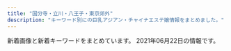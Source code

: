 ```yaml
---
title: "国分寺・立川・八王子・東京郊外"
description: "キーワード別にの巨乳アジアン・チャイナエステ嬢情報をまとめました。"
---
```


新着画像と新着キーワードをまとめています。
2021年06月22日の情報です。

<DmmAffiliateIns />
<KeywordTable
  shops={
    [
    {
        "url": "http://binyuiink.xyz/",
        "img_links": [
            "http://binyuiink.xyz/templets/default/picture/staff01.jpg",
            "http://binyuiink.xyz/templets/default/picture/top1.jpg",
            "http://binyuiink.xyz/templets/default/picture/girl-z2.jpg",
            "http://binyuiink.xyz/uploads/210528/1-21052Q54211118.png",
            "http://binyuiink.xyz/templets/default/picture/girl-z1.jpg",
            "http://binyuiink.xyz/uploads/210602/1-21060219341QM.jpg",
            "http://binyuiink.xyz/templets/default/picture/top.jpg",
            "http://binyuiink.xyz/uploads/210602/1-210602193525243.jpg",
            "http://binyuiink.xyz/templets/default/picture/s_news.jpg",
            "http://binyuiink.xyz/uploads/210528/1-21052Q54036293.png",
            "http://binyuiink.xyz/uploads/210602/1-210602193514629.jpg"
        ],
        "keywords": {
            "C": 9
        },
        "station": "JR\u516b\u738b\u5b50\u99c5",
        "name": "Sweetheart spa"
    },
    {
        "station": "JR\u65b0\u79cb\u6d25\u99c5",
        "keywords": {
            "87": 3,
            "C": 16,
            "86": 7,
            "85": 11,
            "84": 12,
            "E": 6,
            "D": 11
        },
        "url": "http://hohoeimi.xyz/",
        "name": "\u4e00\u76ee\u60da\u308c",
        "img_links": [
            "http://hohoeimi.xyz/uploads/210308/1-21030P9253Q25.jpg",
            "http://hohoeimi.xyz/static/picture/tit_staff02.png",
            "http://hohoeimi.xyz/uploads/210308/1-21030P9244a23.jpg",
            "http://hohoeimi.xyz/uploads/210308/1-21030P92325Z3.jpg",
            "http://hohoeimi.xyz/uploads/210622/1-210622131Z33P.jpg",
            "http://hohoeimi.xyz/static/picture/room2.jpg",
            "http://hohoeimi.xyz/uploads/210303/1-210303125TV07.jpg",
            "http://hohoeimi.xyz/static/picture/sp_tit_staff01.png",
            "http://hohoeimi.xyz/uploads/210129/1-210129160929511.jpg",
            "http://hohoeimi.xyz/static/picture/sp_tit_new.png",
            "http://hohoeimi.xyz/static/picture/top.jpg",
            "http://hohoeimi.xyz/uploads/210622/1-210622131U4639.jpg",
            "http://hohoeimi.xyz/static/picture/sp_tit_staff02.png",
            "http://hohoeimi.xyz/static/picture/tit_staff01.png",
            "http://hohoeimi.xyz/static/picture/sys.jpg",
            "http://hohoeimi.xyz/uploads/210308/1-21030P92349344.jpg",
            "http://hohoeimi.xyz/static/picture/room4.jpg",
            "http://hohoeimi.xyz/uploads/210329/1-21032Z953453M.jpg",
            "http://hohoeimi.xyz/uploads/210308/1-21030P92524259.jpg",
            "http://hohoeimi.xyz/uploads/210329/1-21032Z95334T3.jpg",
            "http://hohoeimi.xyz/uploads/210622/1-210622131913152.jpg",
            "http://hohoeimi.xyz/static/picture/room1.jpg",
            "http://hohoeimi.xyz/static/picture/maining.jpg",
            "http://hohoeimi.xyz/uploads/210129/1-210129160TIO.jpg",
            "http://hohoeimi.xyz/uploads/210329/1-21032Z95259121.jpg",
            "http://hohoeimi.xyz/static/picture/tit_new.png",
            "http://hohoeimi.xyz/images/1-1Z41911200GA.png",
            "http://hohoeimi.xyz/static/picture/img_tel.png",
            "http://hohoeimi.xyz/uploads/210316/1-21031615094IR.jpg",
            "http://hohoeimi.xyz/uploads/210308/1-21030P92312160.jpg",
            "http://hohoeimi.xyz/static/picture/tit_therapist.png",
            "http://hohoeimi.xyz/static/picture/room3.jpg",
            "http://hohoeimi.xyz/uploads/210129/1-2101291609513M.jpg",
            "http://hohoeimi.xyz/static/picture/sp_tit_therapist.png"
        ]
    },
    {
        "keywords": {
            "83": 64,
            "F": 16,
            "D": 160,
            "85": 80,
            "88": 32,
            "E": 48,
            "C": 16,
            "84": 16,
            "87": 48
        },
        "url": "https://chuchu.xyz.mn/",
        "img_links": [
            "https://chuchu.xyz.mn/images/mobile.jpg",
            "https://chuchu.xyz.mn/photos/sites/31/2021/03/2021031304231847.jpg",
            "https://chuchu.xyz.mn/photos/sites/31/2021/02/2021022502431764.jpg",
            "https://chuchu.xyz.mn/images/room1.jpg",
            "https://chuchu.xyz.mn/images/s_news.png",
            "https://chuchu.xyz.mn/images/s1.jpg",
            "https://chuchu.xyz.mn/images/info.jpg",
            "https://chuchu.xyz.mn/images/s_staff.jpg",
            "https://chuchu.xyz.mn/photos/sites/31/2021/05/2021050107095491.jpg",
            "https://chuchu.xyz.mn/photos/sites/31/2021/03/2021031501513291.jpg",
            "https://chuchu.xyz.mn/photos/sites/31/2021/05/2021051701423346.jpg",
            "https://chuchu.xyz.mn/images/room2.jpg",
            "https://chuchu.xyz.mn/photos/sites/31/2021/02/2021022502431866.jpg",
            "https://chuchu.xyz.mn/photos/sites/31/2021/04/2021040907225658.jpg",
            "https://chuchu.xyz.mn/images/relax.jpg",
            "https://chuchu.xyz.mn/photos/sites/31/2021/03/2021031304212264.jpg",
            "https://chuchu.xyz.mn/images/room4.jpg",
            "https://chuchu.xyz.mn/images/top.png",
            "https://chuchu.xyz.mn/photos/sites/31/2021/03/2021031304201669.jpg",
            "https://chuchu.xyz.mn/images/s_pick.png",
            "https://chuchu.xyz.mn/photos/sites/31/2021/02/2021022502431637.jpg",
            "https://chuchu.xyz.mn/photos/sites/31/2021/03/2021031304041360.jpg",
            "https://chuchu.xyz.mn/photos/sites/31/2021/06/2021061404170924.jpg",
            "https://chuchu.xyz.mn/images/s3.jpg",
            "https://chuchu.xyz.mn/images/room3.jpg",
            "https://chuchu.xyz.mn/photos/sites/31/2021/03/2021031304240915.jpg",
            "https://chuchu.xyz.mn/photos/sites/31/2021/03/2021031304221675.jpg",
            "https://chuchu.xyz.mn/photos/sites/31/2021/04/2021042406462136.jpg"
        ],
        "station": "\u4eac\u738b\u516b\u738b\u5b50\u99c54\u756a\u51fa\u53e3",
        "name": "\u3061\u3085\u3046\u3061\u3085\u3046"
    },
    {
        "station": "JR\u56fd\u5206\u5bfa\u99c5",
        "keywords": {},
        "url": "http://sh-akasur.work/",
        "img_links": [
            "http://sh-akasur.work/templets/default/picture/news.jpg",
            "http://sh-akasur.work/uploads/210310/1-21031012560V58.jpg",
            "http://sh-akasur.work/templets/default/picture/interior_t.jpg",
            "http://sh-akasur.work/templets/default/picture/staff_t.jpg",
            "http://sh-akasur.work/uploads/180620/1-1P62010154K00.png",
            "http://sh-akasur.work/templets/default/picture/rec1.png",
            "http://sh-akasur.work/uploads/190228/1-1Z22Q51020F4.jpg",
            "http://sh-akasur.work/uploads/190228/1-1Z22Q51242136.png",
            "http://sh-akasur.work/uploads/allimg/180620/sys.png",
            "http://sh-akasur.work/uploads/180620/1-1P62010193X63.jpg",
            "http://sh-akasur.work/templets/default/picture/head.jpg",
            "http://sh-akasur.work/uploads/180620/1-1P620101629244.png"
        ],
        "name": "Sweet Honey \u30b9\u30a6\u30a3\u30fc\u30c8. \u30cf\u30cb\u30fc"
    },
    {
        "img_links": [
            "http://yume-yuri.info/images/r6.jpg",
            "http://yume-yuri.info/images/r2.jpg",
            "http://yume-yuri.info/images/baner2.jpg",
            "http://yume-yuri.info/images/g1.jpg",
            "http://yume-yuri.info/images/baner1.jpg",
            "http://yume-yuri.info/images/yuki.jpg",
            "http://yume-yuri.info/images/r4.jpg",
            "http://yume-yuri.info/images/g2.jpg",
            "http://yume-yuri.info/images/g3.jpg",
            "http://yume-yuri.info/images/g5.jpg",
            "http://yume-yuri.info/images/r1.jpg",
            "http://yume-yuri.info/images/mobile.jpg",
            "http://yume-yuri.info/images/momo.jpg",
            "http://yume-yuri.info/images/r5.jpg",
            "http://yume-yuri.info/images/r3.jpg",
            "http://yume-yuri.info/images/g4.jpg"
        ],
        "station": "\u4eac\u738b\u516b\u738b\u5b50\u99c5",
        "keywords": {},
        "name": "\u5922\u767e\u5408",
        "url": "http://yume-yuri.info/"
    },
    {
        "keywords": {
            "87": 6,
            "85": 3,
            "E": 4,
            "86": 9,
            "D": 20
        },
        "img_links": [
            "https://yuyuka.tyo.cm/images/room4.jpg",
            "https://yuyuka.tyo.cm/images/tel.png",
            "https://yuyuka.tyo.cm/photos/sites/57/2020/12/2020120409221187.jpg",
            "https://yuyuka.tyo.cm/images/tit_pick.png",
            "https://yuyuka.tyo.cm/images/sp_top01.jpg",
            "https://yuyuka.tyo.cm/images/sp_tit_link.png",
            "https://yuyuka.tyo.cm/images/sp_tit_pick.png",
            "https://yuyuka.tyo.cm/images/end.png",
            "https://yuyuka.tyo.cm/images/side_nav06.jpg",
            "https://www.est-tatsujin.jp/theme/esthe_no_tatsujin_front/banner/estbnr_s2_200x40.jpg",
            "https://yuyuka.tyo.cm/images/tit_news.png",
            "https://yuyuka.tyo.cm/images/pic_girl01.jpg",
            "https://yuyuka.tyo.cm/images/side_nav03.jpg",
            "https://yuyuka.tyo.cm/images/room3.jpg",
            "https://yuyuka.tyo.cm/images/side_nav05.jpg",
            "https://yuyuka.tyo.cm/photos/sites/57/2021/05/2021052609071513.jpg",
            "https://yuyuka.tyo.cm/images/side_nav04.jpg",
            "https://yuyuka.tyo.cm/photos/sites/57/2020/11/2020111001430371.jpg",
            "https://yuyuka.tyo.cm/images/room1.jpg",
            "https://yuyuka.tyo.cm/images/tit_staffbox01.jpg",
            "https://yuyuka.tyo.cm/images/tit_link.jpg",
            "https://yuyuka.tyo.cm/images/room2.jpg",
            "https://yuyuka.tyo.cm/images/sp_top02.jpg",
            "https://yuyuka.tyo.cm/photos/sites/57/2021/05/2021052608382494.jpg",
            "https://yuyuka.tyo.cm/images/side_nav01.jpg",
            "https://yuyuka.tyo.cm/photos/sites/57/2020/11/2020111001430361.jpg",
            "https://yuyuka.tyo.cm/images/mobile.png",
            "https://yuyuka.tyo.cm/images/tit_staffbox02.jpg",
            "https://yuyuka.tyo.cm/images/side_nav02.jpg",
            "https://yuyuka.tyo.cm/photos/sites/57/2020/12/2020121007431579.jpg"
        ],
        "name": "\u7652\u3005\u83ef",
        "station": "JR\u6b66\u8535\u5c0f\u91d1\u4e95\u99c5\u5357\u53e3",
        "url": "https://yuyuka.tyo.cm/"
    },
    {
        "station": "JR\u516b\u738b\u5b50\u99c5",
        "img_links": [
            "http://dia-mond.work/images/recruit/point_09.png",
            "http://dia-mond.work/images/recruit/message_03.png",
            "http://dia-mond.work/images/recruit/nagare_03.jpg",
            "http://dia-mond.work/images/icon_ranking_01.png",
            "http://dia-mond.work/images/recruit/nagare_01.jpg",
            "http://dia-mond.work/staff/runa1.jpg",
            "http://dia-mond.work/images/recruit/point_08.png",
            "http://dia-mond.work/staff/miho1.jpg",
            "http://dia-mond.work/images/recruit/point_04.png",
            "http://dia-mond.work/staff/aoi1.jpg",
            "http://dia-mond.work/images/icon_ranking_03.png",
            "http://dia-mond.work/images/recruit/nagare_05.png",
            "http://dia-mond.work/images/recruit/nagare_02.jpg",
            "http://dia-mond.work/images/mainvisual_01_s.jpg",
            "http://dia-mond.work/staff/yuka1.jpg",
            "http://dia-mond.work/images/icon_ranking_04.png",
            "http://dia-mond.work/images/recruit/sp_mainvisual.jpg",
            "http://dia-mond.work/images/recruit/req_03.jpg",
            "http://dia-mond.work/images/mainvisual_02_s.jpg",
            "http://dia-mond.work/images/recruit/point_07.png",
            "http://dia-mond.work/images/icon_new.png",
            "http://dia-mond.work/images/recruit/point_06.png",
            "http://dia-mond.work/images/sw_tel.png",
            "http://dia-mond.work/images/mainvisual_02.jpg",
            "http://dia-mond.work/images/sw_home.png",
            "http://dia-mond.work/images/recruit/point_03.png",
            "http://dia-mond.work/images/recruit/point_05.png",
            "http://dia-mond.work/staff/yuri1.jpg",
            "http://dia-mond.work/staff/emi1.jpg",
            "http://dia-mond.work/images/icon_ranking_02.png",
            "http://dia-mond.work/images/recruit/nagare_07.png",
            "http://dia-mond.work/staff/hitomi1.jpg",
            "http://dia-mond.work/images/head_interior.jpg",
            "http://dia-mond.work/images/trigger.jpg",
            "http://dia-mond.work/images/recruit/nagare_06.png",
            "http://dia-mond.work/staff/yumi1.jpg",
            "http://dia-mond.work/images/mainvisual_01.jpg",
            "http://dia-mond.work/images/no_image.jpg",
            "http://dia-mond.work/images/head_therapist.jpg"
        ],
        "name": "Diamond",
        "keywords": {
            "89": 2,
            "87": 8,
            "90": 8,
            "88": 4,
            "F": 14,
            "D": 24,
            "86": 10,
            "85": 8,
            "E": 18
        },
        "url": "http://dia-mond.work/"
    },
    {
        "station": "\u4fdd\u8c37\u99c5\u5357\u53e3",
        "url": "http://e-hoya.info/",
        "img_links": [
            "http://e-hoya.info/images/g2.jpg",
            "http://e-hoya.info/images/maga.png",
            "http://e-hoya.info/images/g0.jpg",
            "http://e-hoya.info/images/acc02.jpg",
            "http://e-hoya.info/images/acc03.jpg",
            "http://e-hoya.info/images/acc01.jpg",
            "http://e-hoya.info/images/acc04.jpg",
            "http://e-hoya.info/images/top.png",
            "http://e-hoya.info/images/sr.jpg",
            "http://e-hoya.info/images/g4.jpg",
            "http://e-hoya.info/images/acc05.jpg",
            "http://e-hoya.info/images/new-tit.png",
            "http://e-hoya.info/images/g3.jpg",
            "http://e-hoya.info/images/point-card.png",
            "http://e-hoya.info/images/g1.jpg"
        ],
        "keywords": {
            "C": 12,
            "D": 1
        },
        "name": "\u30a8\u30c7\u30f3\u306e\u5712"
    },
    {
        "img_links": [
            "http://www.miki-es.info/staff/s06.jpg",
            "http://www.miki-es.info/staff/s03.jpg",
            "http://www.miki-es.info/style/images/girl-z1.jpg",
            "http://www.miki-es.info/style/images/top.png",
            "http://www.miki-es.info/style/images/end.jpg",
            "http://www.miki-es.info/staff/s02.jpg",
            "http://www.miki-es.info/style/images/staff_line.png",
            "http://www.miki-es.info/staff/s01.jpg",
            "http://www.miki-es.info/staff/s04.jpg",
            "http://www.miki-es.info/images/aaa.png",
            "http://www.miki-es.info/style/images/girl-z2.jpg",
            "http://www.miki-es.info/staff/s05.jpg",
            "http://www.miki-es.info/style/images/bj3.png"
        ],
        "name": "\u7f8e\u59eb",
        "url": "http://www.miki-es.info",
        "keywords": {
            "D": 6,
            "86": 5,
            "C": 13,
            "80": 1
        },
        "station": "\u79cb\u6d25\u99c5\u5357\u53e3"
    },
    {
        "keywords": {
            "C": 49,
            "84": 4,
            "F": 4,
            "D": 8,
            "\u7206\u4e73": 4,
            "87": 2,
            "85": 6,
            "\u30bb\u30af\u30b7\u30fc": 2,
            "82": 4,
            "86": 8,
            "\u4e73": 4,
            "83": 4
        },
        "name": "\u30a2\u30b5\u30d2\u30a8\u30b9\u30c6",
        "img_links": [
            "https://www.asahi-esthe.com/wp-content/uploads/2020/07/5be1e8c25d1ac2b61b029a9d7c7a1d5-300x149.jpg",
            "https://www.asahi-esthe.com/wp-content/uploads/bb-plugin/cache/56da5ca7cef7df50174c195fae659f9-circle.jpg",
            "https://www.asahi-esthe.com/wp-content/uploads/bb-plugin/cache/e19c7f0b0ae2e32f371cbb274f69ba5-1-circle.jpg",
            "https://www.asahi-esthe.com/wp-content/uploads/2020/12/237aa05907c61714132e500609d16c9-300x300.jpg",
            "https://www.asahi-esthe.com/wp-content/uploads/2020/08/2c86a3401864a9b267c1d2345735b08-300x148.jpg",
            "https://www.asahi-esthe.com/wp-content/uploads/bb-plugin/cache/f00d482cbb040f330ab7b54a6fed7a0-circle.jpg",
            "https://www.asahi-esthe.com/wp-content/uploads/bb-plugin/cache/a8c74995087bb0b1472f5ce4548d29b-circle.jpg",
            "https://www.asahi-esthe.com/wp-content/uploads/2021/05/1f1a2b8652f18de4cbf93f2813becf0-1-208x300.jpg",
            "https://www.asahi-esthe.com/wp-content/uploads/bb-plugin/cache/f532f6c49a0c2e54634ac09476dcb43-1022x1024-circle.jpg",
            "https://www.asahi-esthe.com/wp-content/uploads/2020/06/original.jpg",
            "https://www.asahi-esthe.com/wp-content/plugins/beaver-builder-lite-version/img/pixel.png",
            "https://www.asahi-esthe.com/wp-content/uploads/bb-plugin/cache/39cb329d4b872957cd4bb32efcbbb81-circle.jpg",
            "https://www.asahi-esthe.com/wp-content/uploads/bb-plugin/cache/210fa707f8140385468452419b504c6-circle.jpg",
            "https://www.asahi-esthe.com/wp-content/uploads/2020/06/serapisuto-300x106.png",
            "https://www.asahi-esthe.com/wp-content/uploads/2020/06/66bb3f68b419ba492e9539a10c4144d-300x147.jpg",
            "https://www.asahi-esthe.com/wp-content/uploads/2019/11/slider1.jpg",
            "https://www.asahi-esthe.com/wp-content/uploads/2017/11/spa-voucher-630x630.png",
            "https://www.asahi-esthe.com/wp-content/uploads/2021/04/5da8bd35612a254103ad5ac1bfc7df5-300x300.jpg",
            "https://www.asahi-esthe.com/wp-content/uploads/2021/04/5b029a5f14887d2b8ff830b2f9849bd-1-scaled.jpg",
            "https://www.asahi-esthe.com/wp-content/uploads/2017/11/spa-voucher.png",
            "https://www.asahi-esthe.com/wp-content/uploads/2013/04/large-630x401.jpg",
            "https://www.asahi-esthe.com/wp-content/uploads/bb-plugin/cache/07027559cbf2cb609533bc524e06905-circle.jpg",
            "https://www.asahi-esthe.com/wp-content/uploads/2020/06/5bb5966b2987ff767e3073f6f9a5e26-300x148.jpg",
            "https://www.asahi-esthe.com/wp-content/uploads/2013/04/large-100x100.jpg",
            "https://www.asahi-esthe.com/wp-content/uploads/2013/04/large-315x315.jpg",
            "https://www.asahi-esthe.com/wp-content/uploads/2020/06/652ddc2fe484fa8033de98238a068a4-300x300.jpg",
            "https://www.asahi-esthe.com/wp-content/uploads/bb-plugin/cache/1e42fd7e9bdb1a5dc28e8e5c27a41d7-circle.jpg",
            "https://www.asahi-esthe.com/wp-content/uploads/2020/06/cdfecb6a823ebebbd6330a7a7ecc731-300x148.jpg",
            "https://www.asahi-esthe.com/wp-content/uploads/2020/08/f19c130ced625e76df374e92656c4ce-300x149.jpg",
            "https://www.asahi-esthe.com/wp-content/uploads/2017/11/spa-voucher-315x315.png",
            "https://www.asahi-esthe.com/wp-content/uploads/2020/06/95c3b4b4cb3df28b5fd1c1cd2382212-300x148.jpg",
            "https://www.asahi-esthe.com/wp-content/uploads/bb-plugin/cache/5d91b0ca5dc4839ced8698e076eb5a8-circle.jpg",
            "https://www.asahi-esthe.com/wp-content/uploads/2021/04/b885c700374a617194559ca52224429-200x300.jpg",
            "https://www.asahi-esthe.com/wp-content/uploads/2020/07/1cb1e6f9d5bff20362d37bef344b8df-300x149.jpg",
            "https://www.asahi-esthe.com/wp-content/uploads/2020/08/e120bbf3d39ca1935f96a502b637503-300x148.jpg",
            "https://www.asahi-esthe.com/wp-content/uploads/2021/04/c75dde40d918199d3e5604699a50987-225x300.jpg",
            "https://www.asahi-esthe.com/wp-content/uploads/2020/08/af1d1de8869cc72f89fe89aa359c2ea-300x148.jpg",
            "https://www.asahi-esthe.com/wp-content/uploads/bb-plugin/cache/cdb6f84ce805b50aab0ecc7dea3fc6b-circle.jpg",
            "https://www.asahi-esthe.com/wp-content/uploads/2020/11/11111111-300x216.png",
            "https://www.asahi-esthe.com/wp-content/uploads/bb-plugin/cache/31245c5f2d2dff6fd0cbab31f48f187-circle.jpg",
            "https://www.asahi-esthe.com/wp-content/uploads/2020/06/687ab1685328def3787c2cc7742d37f-300x148.jpg",
            "https://www.asahi-esthe.com/wp-content/uploads/bb-plugin/cache/10378013268d3d764f8251835a15d1a-circle.jpg",
            "https://www.asahi-esthe.com/wp-content/uploads/2020/08/0f8ba5b717266f71f4702c789fa2f9b-300x148.jpg",
            "https://www.asahi-esthe.com/wp-content/uploads/2020/08/bc6791c99340b30e294fd30338d4d53-300x149.jpg",
            "https://www.asahi-esthe.com/wp-content/uploads/bb-plugin/cache/3149a0ef8b20ed10b91630b93c9f965-circle.jpg",
            "https://www.asahi-esthe.com/wp-content/uploads/2020/06/6fd69a76919d1ee0ef632a76b84ab15-300x148.jpg",
            "https://www.asahi-esthe.com/wp-content/uploads/2021/03/6014147c2bd07394e0fe58d3e9d6839.jpg",
            "https://www.asahi-esthe.com/wp-content/uploads/2020/07/6e18dba538d1cb1a28011c3ad2204a3-300x149.jpg",
            "https://www.asahi-esthe.com/wp-content/uploads/2020/06/1e42fd7e9bdb1a5dc28e8e5c27a41d7-300x300.jpg",
            "https://www.asahi-esthe.com/wp-content/uploads/2020/06/85add3b7a160d71cd1796851b869684-300x300.jpg",
            "https://www.asahi-esthe.com/wp-content/uploads/2020/06/307af00e6376110eb594cb21a951129-300x300.jpg",
            "https://www.asahi-esthe.com/wp-content/uploads/2016/12/second-pic-shop-630x630.jpg"
        ],
        "url": "https://www.asahi-esthe.com/",
        "station": "JR\u516b\u738b\u5b50\u99c5\u5317\u53e3"
    },
    {
        "station": "JR\u7acb\u5ddd\u99c5\u5357\u53e3",
        "name": "\u5c11\u5973\u5b66\u5712",
        "keywords": {},
        "url": "http://www.koibito.iesjp.info/",
        "img_links": [
            "http://www.koibito.iesjp.info/images/tel.png",
            "http://www.koibito.iesjp.info/files/008.jpg",
            "http://www.koibito.iesjp.info/photo_news/upimg/2696360cade1dbb5bc_2.jpg",
            "http://www.koibito.iesjp.info/images/nav-006.png",
            "http://www.koibito.iesjp.info/photo_news/upimg/2696360cade1dbb5bc_1.jpg",
            "http://www.koibito.iesjp.info/files/007.jpg",
            "http://www.koibito.iesjp.info/images/nav-005.png",
            "http://www.koibito.iesjp.info/images/nav-002.png",
            "http://www.koibito.iesjp.info/files/004.jpg",
            "http://www.koibito.iesjp.info/images/osusume01.png",
            "http://www.koibito.iesjp.info/photo_news/upimg/2696360cade1dbb5bc_0.jpg",
            "http://www.koibito.iesjp.info/images/top003.png",
            "http://www.koibito.iesjp.info/images/nav-004.png",
            "http://www.koibito.iesjp.info/files/006.jpg",
            "http://www.koibito.iesjp.info/images/nav-003.png",
            "http://www.koibito.iesjp.info/images/top02-left.png",
            "http://www.koibito.iesjp.info/images/top01.png",
            "http://www.koibito.iesjp.info/images/nav-001.png"
        ]
    },
    {
        "img_links": [
            "http://www.bali.mensnv.com/files/008-02.jpg",
            "http://www.bali.mensnv.com/files/011.jpg",
            "http://www.bali.mensnv.com/images/news.jpg",
            "http://www.bali.mensnv.com/files/006.jpg",
            "http://www.bali.mensnv.com/files/008.jpg",
            "http://www.bali.mensnv.com/files/010-02.jpg",
            "http://www.bali.mensnv.com/sp/images/time.jpg",
            "http://www.bali.mensnv.com/files/011-02.jpg",
            "http://www.bali.mensnv.com/images/concept.jpg",
            "http://www.bali.mensnv.com/files/017-02.jpg",
            "http://www.bali.mensnv.com/images/mobile.jpg",
            "http://www.bali.mensnv.com/images/int2.png",
            "http://www.bali.mensnv.com/files/001.jpg",
            "http://www.bali.mensnv.com/sp/images/tel.jpg",
            "http://www.bali.mensnv.com/images/line.png",
            "http://www.bali.mensnv.com/images/head.jpg",
            "http://www.bali.mensnv.com/files/007-02.jpg",
            "http://www.bali.mensnv.com/files/001-02.jpg",
            "http://www.bali.mensnv.com/files/006-02.jpg",
            "http://www.bali.mensnv.com/files/012.jpg",
            "http://www.bali.mensnv.com/files/016.jpg",
            "http://www.bali.mensnv.com/files/013.jpg",
            "http://www.bali.mensnv.com/files/003-02.jpg",
            "http://www.bali.mensnv.com/sp/images/interior_t.jpg",
            "http://www.bali.mensnv.com/sp/images/topgirl.jpg",
            "http://www.bali.mensnv.com/files/004.jpg",
            "http://www.bali.mensnv.com/sp/images/top.jpg",
            "http://www.bali.mensnv.com/images/rec1.png",
            "http://www.bali.mensnv.com/images/interior_t.png",
            "http://www.bali.mensnv.com/images/sm.jpg",
            "http://www.bali.mensnv.com/sp/images/staff_t.jpg",
            "http://www.bali.mensnv.com/sp/images/head.jpg",
            "http://www.bali.mensnv.com/files/013-02.jpg",
            "http://www.bali.mensnv.com/images/staff_t.png",
            "http://www.bali.mensnv.com/files/012-02.jpg",
            "http://www.bali.mensnv.com/files/014.jpg",
            "http://www.bali.mensnv.com/files/003.jpg",
            "http://www.bali.mensnv.com/images/int1.png",
            "http://www.bali.mensnv.com/sp/menu/staff.jpg",
            "http://www.bali.mensnv.com/files/015.jpg",
            "http://www.bali.mensnv.com/images/link_t.png",
            "http://www.bali.mensnv.com/files/004-02.jpg",
            "http://www.bali.mensnv.com/files/010.jpg",
            "http://www.bali.mensnv.com/sp/menu/top.jpg",
            "http://www.bali.mensnv.com/images/sys2.png",
            "http://www.bali.mensnv.com/images/rec2.png",
            "http://www.bali.mensnv.com/sp/images/news.jpg",
            "http://www.bali.mensnv.com/sp/menu/interior.jpg",
            "http://www.bali.mensnv.com/files/007.jpg",
            "http://www.bali.mensnv.com/sp/images/newsb.jpg",
            "http://www.bali.mensnv.com/sp/images/link_t.jpg",
            "http://www.bali.mensnv.com/files/009.jpg",
            "http://www.bali.mensnv.com/files/015-02.jpg",
            "http://www.bali.mensnv.com/sp/images/footer.jpg",
            "http://www.bali.mensnv.com/files/017.jpg",
            "http://www.bali.mensnv.com/files/016-02.jpg",
            "http://www.bali.mensnv.com/files/009-02.jpg",
            "http://www.bali.mensnv.com/images/sys1.png",
            "http://www.bali.mensnv.com/images/ta.jpg",
            "http://www.bali.mensnv.com/sp/images/pc.jpg",
            "http://www.bali.mensnv.com/files/014-02.jpg",
            "http://www.bali.mensnv.com/images/sys3.png"
        ],
        "station": "JR\u56fd\u5206\u5bfa\u99c5\u5317\u53e3",
        "name": "Bali SPA",
        "keywords": {
            "86": 4,
            "85": 2,
            "89": 2,
            "C": 8,
            "87": 16,
            "E": 6,
            "D": 10,
            "88": 2,
            "90": 2,
            "83": 2
        },
        "url": "http://www.bali.mensnv.com/"
    },
    {
        "keywords": {
            "E": 1,
            "C": 2
        },
        "img_links": [
            "http://a-rlx.info/gril/07b.jpg",
            "http://a-rlx.info/gril/09.jpg",
            "http://a-rlx.info/gril/013.jpg",
            "http://a-rlx.info/images/index_06.jpg",
            "http://a-rlx.info/images/s03.jpg",
            "http://a-rlx.info/images/index_13.jpg",
            "http://a-rlx.info/images/acc05.jpg",
            "http://a-rlx.info/images/rec_08.jpg",
            "http://a-rlx.info/images/s04.jpg",
            "http://a-rlx.info/images/r02.jpg",
            "http://a-rlx.info/images/index_04.jpg",
            "http://a-rlx.info/images/info_01.png",
            "http://a-rlx.info/images/acc01.jpg",
            "http://a-rlx.info/images/r01.jpg",
            "http://a-rlx.info/images/index_07.jpg",
            "http://a-rlx.info/images/s02.jpg",
            "http://a-rlx.info/images/info_08.jpg",
            "http://a-rlx.info/images/s01.jpg",
            "http://a-rlx.info/images/acc03.jpg",
            "http://a-rlx.info/gril/07.jpg",
            "http://a-rlx.info/gril/07a.jpg",
            "http://a-rlx.info/gril/09b.jpg",
            "http://a-rlx.info/gril/09a.jpg",
            "http://a-rlx.info/images/rec.jpg",
            "http://a-rlx.info/images/staff_08.jpg",
            "http://a-rlx.info/gril/013b.jpg",
            "http://a-rlx.info/images/index_02.jpg",
            "http://a-rlx.info/images/index_05.jpg",
            "http://a-rlx.info/images/r03.jpg",
            "http://a-rlx.info/images/r04.jpg",
            "http://a-rlx.info/gril/p03.jpg",
            "http://a-rlx.info/gril/013a.jpg",
            "http://a-rlx.info/images/index_12.jpg",
            "http://a-rlx.info/images/line.png",
            "http://a-rlx.info/images/sys_08.jpg",
            "http://a-rlx.info/images/index_01.jpg",
            "http://a-rlx.info/images/index_03.jpg",
            "http://a-rlx.info/images/sub_10.jpg",
            "http://a-rlx.info/images/acc04.jpg"
        ],
        "station": "JR\u798f\u751f\u99c5\u6771\u53e3",
        "url": "http://a-rlx.info",
        "name": "\u96c5"
    },
    {
        "station": "JR\u56fd\u5206\u5bfa\u99c5\u5357\u53e3",
        "url": "http://aster-massage.work/",
        "img_links": [
            "http://aster-massage.work/sp/img/t-t.jpg",
            "http://aster-massage.work/sp/img/p-3.jpg",
            "http://aster-massage.work/img/st1.jpg",
            "http://aster-massage.work/img/st4.jpg",
            "http://aster-massage.work/img/st5.jpg",
            "http://aster-massage.work/img/s5.jpg",
            "http://aster-massage.work/img/yj.jpg",
            "http://aster-massage.work/sp/img/sys.jpg",
            "http://aster-massage.work/sp/img/st3.jpg",
            "http://aster-massage.work/img/acc3.jpg",
            "http://aster-massage.work/img/s4.jpg",
            "http://aster-massage.work/img/fla-1.jpg",
            "http://aster-massage.work/sp/img/acc2.jpg",
            "http://aster-massage.work/img/acc2.jpg",
            "http://aster-massage.work/sp/img/time.jpg",
            "http://aster-massage.work/sp/img/st5.jpg",
            "http://aster-massage.work/sp/img/t-o.jpg",
            "http://aster-massage.work/sp/img/add.jpg",
            "http://aster-massage.work/img/st04.jpg",
            "http://aster-massage.work/sp/img/botton.jpg",
            "http://aster-massage.work/img/st3.jpg",
            "http://aster-massage.work/sp/img/info.jpg",
            "http://aster-massage.work/img/fla.jpg",
            "http://aster-massage.work/sp/img/st1.jpg",
            "http://aster-massage.work/img/r9.jpg",
            "http://aster-massage.work/img/sta6.jpg",
            "http://aster-massage.work/img/s1.jpg",
            "http://aster-massage.work/img/fla-2.jpg",
            "http://aster-massage.work/img/sta5.jpg",
            "http://aster-massage.work/sp/img/acc3.jpg",
            "http://aster-massage.work/img/fla-3.jpg",
            "http://aster-massage.work/img/s6.jpg",
            "http://aster-massage.work/sp/img/paypay.jpg",
            "http://aster-massage.work/sp/img/pic.jpg",
            "http://aster-massage.work/sp/img/t-a.jpg",
            "http://aster-massage.work/sp/img/cam.jpg",
            "http://aster-massage.work/img/st06.jpg",
            "http://aster-massage.work/sp/img/st2.jpg",
            "http://aster-massage.work/img/s3.jpg",
            "http://aster-massage.work/sp/img/pc.jpg",
            "http://aster-massage.work/sp/img/tel.jpg",
            "http://aster-massage.work/img/sta3.jpg",
            "http://aster-massage.work/img/acc4.jpg",
            "http://aster-massage.work/img/acc1.jpg",
            "http://aster-massage.work/img/mo.png",
            "http://aster-massage.work/sp/img/t-s.jpg",
            "http://aster-massage.work/img/st6.jpg",
            "http://aster-massage.work/sp/img/acc1.jpg",
            "http://aster-massage.work/sp/img/st4.jpg",
            "http://aster-massage.work/sp/img/st6.jpg",
            "http://aster-massage.work/sp/img/p-1.jpg",
            "http://aster-massage.work/img/s2.jpg",
            "http://aster-massage.work/img/botton.jpg",
            "http://aster-massage.work/img/st2.jpg",
            "http://aster-massage.work/sp/img/p-2.jpg",
            "http://aster-massage.work/img/sta4.jpg",
            "http://aster-massage.work/img/sta1.jpg",
            "http://aster-massage.work/img/sta2.jpg",
            "http://aster-massage.work/sp/img/tit.jpg",
            "http://aster-massage.work/sp/img/acc4.jpg",
            "http://aster-massage.work/img/head.jpg",
            "http://aster-massage.work/sp/img/t-r.jpg"
        ],
        "keywords": {
            "D": 6,
            "89": 8,
            "90": 4,
            "C": 13
        },
        "name": "\u30a2\u30b9\u30bf\u30fc"
    },
    {
        "station": "JR\u56fd\u5206\u5bfa\u99c5\u5357\u53e3",
        "img_links": [],
        "name": "\u5bc4\u308a\u9053",
        "url": "http://yorimichi.tyo.cm/",
        "keywords": {}
    },
    {
        "station": "\u4fdd\u8c37\u99c5\u5357\u53e3",
        "keywords": {},
        "url": "https://hoya.aoaoeo.com/",
        "name": "Yulala\uff5e\u3086\u3089\u3089\uff5e",
        "img_links": []
    },
    {
        "img_links": [
            "http://aloha-massage.work/sp/img/p11.png",
            "http://aloha-massage.work/sp/img/p8.png",
            "http://aloha-massage.work/sp/img/add.jpg",
            "http://aloha-massage.work/img/mo.png",
            "http://aloha-massage.work/img/sta10.png",
            "http://aloha-massage.work/sp/img/t-r.jpg",
            "http://aloha-massage.work/img/campain.jpg",
            "http://aloha-massage.work/img/st10.png",
            "http://aloha-massage.work/sp/img/pic.jpg",
            "http://aloha-massage.work/img/st8.png",
            "http://aloha-massage.work/sp/img/botton.jpg",
            "http://aloha-massage.work/sp/img/cam.jpg",
            "http://aloha-massage.work/img/sta8.png",
            "http://aloha-massage.work/img/nos.png",
            "http://aloha-massage.work/sp/img/info.jpg",
            "http://aloha-massage.work/sp/img/time2.jpg",
            "http://aloha-massage.work/sp/img/t-s.jpg",
            "http://aloha-massage.work/img/st11.png",
            "http://aloha-massage.work/img/link-2.png",
            "http://aloha-massage.work/img/head.png",
            "http://aloha-massage.work/img/link-4.png",
            "http://aloha-massage.work/img/sta7.png",
            "http://aloha-massage.work/sp/img/sta11.png",
            "http://aloha-massage.work/sp/img/t-t.jpg",
            "http://aloha-massage.work/sp/img/pc.jpg",
            "http://aloha-massage.work/img/st07.png",
            "http://aloha-massage.work/sp/img/time.jpg",
            "http://aloha-massage.work/sp/img/sta10.png",
            "http://aloha-massage.work/sp/img/tel.jpg",
            "http://aloha-massage.work/img/link-1.png",
            "http://aloha-massage.work/img/link-3.png",
            "http://aloha-massage.work/sp/img/sta8.png",
            "http://aloha-massage.work/img/bottom.png",
            "http://aloha-massage.work/img/st7.png",
            "http://aloha-massage.work/img/head-sys.jpg",
            "http://aloha-massage.work/sp/img/sys.jpg",
            "http://aloha-massage.work/sp/img/tit.jpg",
            "http://aloha-massage.work/sp/img/p10.png",
            "http://aloha-massage.work/sp/img/tel2.jpg",
            "http://aloha-massage.work/sp/img/sta7.png",
            "http://aloha-massage.work/sp/img/t-a.jpg",
            "http://aloha-massage.work/sp/img/t-o.jpg",
            "http://aloha-massage.work/img/sta11.png",
            "http://aloha-massage.work/sp/img/add2.jpg"
        ],
        "url": "http://aloha-massage.work/",
        "name": "\u30a2\u30ed\u30cf",
        "station": "\u4e45\u7c73\u5ddd\u99c5\u5357\u53e3",
        "keywords": {
            "E": 2,
            "C": 14,
            "85": 2,
            "88": 2,
            "86": 4
        }
    },
    {
        "station": "\u4e45\u7c73\u5ddd\u99c5\u5357\u53e3",
        "img_links": [
            "http://heal-salon.com/staff/rumi/01mb.jpg",
            "http://heal-salon.com/img/ttl_recbnr.png",
            "http://heal-salon.com/img/ttl_staff.png",
            "http://heal-salon.com/staff/mai/01.jpg",
            "http://heal-salon.com/staff/koko/01.jpg",
            "http://heal-salon.com/staff/hana/01.jpg",
            "http://heal-salon.com/staff/koko/01mb.jpg",
            "http://heal-salon.com/staff/rumi/01.jpg",
            "http://heal-salon.com/staff/mai/01mb.jpg",
            "http://heal-salon.com/staff/hana/01mb.jpg",
            "http://heal-salon.com/pic/head.png"
        ],
        "keywords": {
            "C": 11
        },
        "name": "\u5922\u306e\u59eb",
        "url": "http://heal-salon.com/"
    },
    {
        "url": "http://beauty-est.tokyo/",
        "name": "Be",
        "station": "\u6771\u5927\u548c\u5e02\u99c5",
        "img_links": [
            "http://beauty-est.tokyo/images/cg07.jpg",
            "http://beauty-est.tokyo/images/cg03.jpg",
            "http://beauty-est.tokyo/images/cg01.jpg",
            "http://beauty-est.tokyo/images/cg04.jpg",
            "http://beauty-est.tokyo/images/cg02.jpg",
            "http://beauty-est.tokyo/images/cg09.jpg",
            "http://beauty-est.tokyo/images/cg08.jpg",
            "http://beauty-est.tokyo/images/mi.jpg",
            "http://beauty-est.tokyo/images/cg05.jpg",
            "http://beauty-est.tokyo/images/ri.jpg",
            "http://beauty-est.tokyo/images/cg06.jpg",
            "http://beauty-est.tokyo/images/cg10.jpg",
            "http://beauty-est.tokyo/images/now-printing.jpg"
        ],
        "keywords": {
            "D": 6,
            "87": 2,
            "F": 2,
            "E": 2,
            "86": 18
        }
    },
    {
        "keywords": {
            "E": 2,
            "83": 5,
            "87": 7,
            "84": 2,
            "85": 9,
            "86": 13,
            "D": 31,
            "C": 3
        },
        "img_links": [
            "http://pikachu.ests.jp/photos/sites/53/2020/05/202005031020591.jpg",
            "http://pikachu.ests.jp/photos/sites/53/2021/03/2021033012191147.jpg",
            "http://pikachu.ests.jp/images/room1.jpg",
            "http://pikachu.ests.jp/photos/sites/53/2019/12/2019120812213623.jpg",
            "http://pikachu.ests.jp/images/s_cast.png",
            "http://pikachu.ests.jp/photos/sites/53/2020/05/2020052118140966.jpg",
            "http://pikachu.ests.jp/photos/sites/53/2021/05/2021050712403935.jpg",
            "http://pikachu.ests.jp/photos/sites/53/2019/12/2019120812194443.jpg",
            "http://pikachu.ests.jp/photos/sites/53/2020/06/2020060511580071.jpg",
            "http://pikachu.ests.jp/photos/sites/53/2020/07/2020071318331414.jpg",
            "http://pikachu.ests.jp/images/room4.jpg",
            "http://pikachu.ests.jp/photos/sites/53/2021/03/2021031310450095.jpg",
            "http://pikachu.ests.jp/photos/sites/53/2020/03/2020030410412043.jpg",
            "http://pikachu.ests.jp/photos/sites/53/2021/06/2021060713251586.jpg",
            "http://pikachu.ests.jp/photos/sites/53/2021/01/2021010712394126.jpg",
            "http://pikachu.ests.jp/photos/sites/53/2020/08/2020082516123813.jpg",
            "http://pikachu.ests.jp/photos/sites/53/2019/12/2019120812222495.jpg",
            "http://pikachu.ests.jp/photos/sites/53/2020/12/2020123109574053.jpg",
            "http://pikachu.ests.jp/photos/sites/53/2020/05/2020051218381818.jpg",
            "http://pikachu.ests.jp/photos/sites/53/2021/03/2021030313272842.jpg",
            "http://pikachu.ests.jp/photos/sites/53/2020/04/2020042310542798.jpg",
            "http://pikachu.ests.jp/photos/sites/53/2021/06/202106071322577.jpg",
            "http://pikachu.ests.jp/photos/sites/53/2019/12/2019120812205273.jpg",
            "http://pikachu.ests.jp/photos/sites/53/2019/12/2019120812233657.jpg",
            "http://pikachu.ests.jp/photos/sites/53/2019/12/2019120812240249.jpg",
            "http://pikachu.ests.jp/photos/sites/53/2020/07/202007011646525.jpg",
            "http://pikachu.ests.jp/images/room3.jpg",
            "http://pikachu.ests.jp/photos/sites/53/2021/06/2021062115211184.jpg",
            "http://pikachu.ests.jp/photos/sites/53/2019/12/2019120812200274.jpg",
            "http://pikachu.ests.jp/photos/sites/53/2021/04/202104281343094.jpg",
            "http://pikachu.ests.jp/photos/sites/53/2021/03/2021030114234646.jpg",
            "http://pikachu.ests.jp/photos/sites/53/2019/12/2019120812225273.jpg",
            "http://pikachu.ests.jp/photos/sites/53/2021/04/2021040715550869.jpg",
            "http://pikachu.ests.jp/photos/sites/53/2020/10/202010131217588.jpg",
            "http://pikachu.ests.jp/images/s_news.jpg",
            "http://pikachu.ests.jp/photos/sites/53/2021/03/2021031510384072.jpg",
            "http://pikachu.ests.jp/photos/sites/53/2020/10/2020102117055661.jpg",
            "http://pikachu.ests.jp/photos/sites/53/2021/04/2021041716521588.jpg",
            "http://pikachu.ests.jp/photos/sites/53/2020/08/2020080517483611.jpg",
            "http://pikachu.ests.jp/images/line2.png",
            "http://pikachu.ests.jp/images/tel.png",
            "http://pikachu.ests.jp/images/face.png",
            "http://pikachu.ests.jp/images/end.png",
            "http://pikachu.ests.jp/images/room2.jpg",
            "http://pikachu.ests.jp/photos/sites/53/2020/07/202007021613567.jpg",
            "http://pikachu.ests.jp/photos/sites/53/2019/12/2019120812211796.jpg"
        ],
        "station": "JR\u7acb\u5ddd\u99c5\u5357\u53e3",
        "name": "\u30d4\u30ab\u30fb\u304a\u3061\u3085\uff5e",
        "url": "http://pikachu.ests.jp/"
    },
    {
        "img_links": [
            "https://dear.tyo.cm/images/member.jpg",
            "https://dear.tyo.cm/images/room4.jpg",
            "https://dear.tyo.cm/photos/sites/45/2021/04/2021041511091423.jpeg",
            "https://dear.tyo.cm/images/link1.jpg",
            "https://dear.tyo.cm/photos/sites/45/2021/04/2021042000345084.jpeg",
            "https://dear.tyo.cm/images/paypay.jpg",
            "https://dear.tyo.cm/images/s_staff.jpg",
            "https://esta-kanto.com/img/kanto/esta-200_40.jpg",
            "https://dear.tyo.cm/photos/sites/45/2021/05/2021050810175937.jpeg",
            "https://dear.tyo.cm/photos/sites/45/2021/05/2021051414220966.jpeg",
            "https://dear.tyo.cm/images/1.jpg",
            "https://dear.tyo.cm/photos/sites/45/2021/04/2021041320263734.jpeg",
            "https://dear.tyo.cm/images/room3.jpg",
            "https://dear.tyo.cm/photos/sites/45/2021/04/2021042600424857.jpeg",
            "https://dear.tyo.cm/images/koko_200x40.png",
            "https://dear.tyo.cm/photos/sites/45/2021/05/2021052413173674.jpeg",
            "https://dear.tyo.cm/images/top.jpg",
            "https://dear.tyo.cm/photos/sites/45/2021/04/2021041913210189.jpeg",
            "https://dear.tyo.cm/photos/sites/45/2021/04/2021041216023877.jpg",
            "https://dear.tyo.cm/images/bj3.jpg",
            "https://dear.tyo.cm/images/s_link.jpg",
            "https://dear.tyo.cm/images/bj1.jpg",
            "https://dear.tyo.cm/photos/sites/45/2021/05/2021051715053252.jpeg",
            "https://dear.tyo.cm/photos/sites/45/2021/06/2021060321143580.jpeg",
            "https://dear.tyo.cm/photos/sites/45/2021/04/2021041901294194.jpeg",
            "https://dear.tyo.cm/images/room2.jpg",
            "https://dear.tyo.cm/images/amore.jpg",
            "https://dear.tyo.cm/photos/sites/45/2021/04/2021042601303221.jpeg",
            "https://dear.tyo.cm/photos/sites/45/2021/05/2021051114134011.jpeg",
            "https://dear.tyo.cm/images/info2.jpg",
            "https://dear.tyo.cm/photos/sites/45/2021/04/2021041514000559.jpeg",
            "https://dear.tyo.cm/images/staff0.jpg",
            "https://dear.tyo.cm/photos/sites/45/2021/06/202106020239145.jpeg",
            "https://dear.tyo.cm/photos/sites/45/2021/04/202104151113330.jpeg",
            "https://dear.tyo.cm/images/room1.jpg",
            "https://dear.tyo.cm/images/s_info.jpg",
            "https://dear.tyo.cm/photos/sites/45/2021/06/2021062201102250.jpeg",
            "https://dear.tyo.cm/photos/sites/45/2021/04/2021042700272993.jpeg",
            "https://dear.tyo.cm/photos/sites/45/2021/05/2021052514191662.jpeg",
            "https://dear.tyo.cm/photos/sites/45/2021/04/2021041513543726.jpeg",
            "https://dear.tyo.cm/photos/sites/45/2021/04/2021042615254215.jpeg"
        ],
        "keywords": {
            "F": 3,
            "\u30bb\u30af\u30b7\u30fc": 1,
            "E": 4,
            "\u4e73": 33,
            "D": 11,
            "\u5de8\u4e73": 33,
            "C": 35
        },
        "station": "JR\u516b\u738b\u5b50\u99c5\u5317\u53e3",
        "url": "https://dear.tyo.cm/",
        "name": "Dear"
    },
    {
        "station": "JR\u62dd\u5cf6\u99c5\u5357\u53e3",
        "keywords": {
            "87": 1,
            "D": 4,
            "86": 5,
            "E": 2
        },
        "url": "http://eurynome-est.xyz/",
        "img_links": [
            "http://eurynome-est.xyz/images/top001.png",
            "http://eurynome-est.xyz/images/cg06.jpg",
            "http://eurynome-est.xyz/images/cg01.jpg",
            "http://eurynome-est.xyz/images/nav-002.png",
            "http://eurynome-est.xyz/images/nav-005.png",
            "http://eurynome-est.xyz/images/nav-003.png",
            "http://eurynome-est.xyz/images/tel.png",
            "http://eurynome-est.xyz/images/nav-001.png",
            "http://eurynome-est.xyz/images/nav-006.png",
            "http://eurynome-est.xyz/images/cg03.jpg",
            "http://eurynome-est.xyz/images/cg08.jpg",
            "http://eurynome-est.xyz/images/no.png",
            "http://eurynome-est.xyz/images/nav-004.png",
            "http://eurynome-est.xyz/images/cg02.jpg",
            "http://eurynome-est.xyz/images/cg04.jpg"
        ],
        "name": "Alice -\u30a2\u30ea\u30b9-"
    },
    {
        "keywords": {
            "83": 10,
            "84": 6,
            "86": 1,
            "85": 40
        },
        "url": "http://es-aroma.tokyo/",
        "station": "JR\u516b\u738b\u5b50\u99c5\u5317\u53e3",
        "img_links": [
            "http://es-aroma.tokyo/wp-content/uploads/2019/10/WeChat-Image_20191008130122-267x400.jpg",
            "http://es-aroma.tokyo/wp-content/uploads/2021/03/WeChat-Image_20210325142635.jpg",
            "http://es-aroma.tokyo/wp-content/themes/template-salon2/images/main-img1.jpg",
            "http://es-aroma.tokyo/wp-content/uploads/2019/07/WeChat-Image_20190724131251.jpg",
            "http://es-aroma.tokyo/wp-content/uploads/2019/06/WeChat-Image_20190613133937.jpg",
            "http://es-aroma.tokyo/wp-content/uploads/2019/07/WeChat-Image_20190714212609.jpg",
            "http://es-aroma.tokyo/wp-content/uploads/2019/06/WeChat-Image_20190627174848.jpg",
            "http://es-aroma.tokyo/wp-content/uploads/2020/08/WeChat-Image_20200825210507-267x400.jpg",
            "http://es-aroma.tokyo/wp-content/uploads/2021/05/WeChat-Image_20210509180724.jpg",
            "http://es-aroma.tokyo/wp-content/uploads/2019/07/WeChat-Image_20190724131251-267x400.jpg",
            "http://es-aroma.tokyo/wp-content/uploads/2019/04/WeChat-Image_20190411151618-286x400.jpg",
            "http://es-aroma.tokyo/wp-content/uploads/2021/01/WeChat-Image_20210107221401.jpg",
            "http://es-aroma.tokyo/wp-content/uploads/2020/02/WeChat-Image_20200205163612.jpg",
            "http://es-aroma.tokyo/wp-content/uploads/2019/08/WeChat-Image_20190808180223.jpg",
            "http://es-aroma.tokyo/wp-content/uploads/2019/06/WeChat-Image_20190603163147.jpg",
            "http://es-aroma.tokyo/wp-content/uploads/2019/11/WeChat-Image_20191109113420.jpg",
            "http://es-aroma.tokyo/wp-content/uploads/2020/11/WeChat-Image_20201121191958.jpg",
            "http://es-aroma.tokyo/wp-content/uploads/2020/12/WeChat-Image_20201211154852.jpg",
            "http://es-aroma.tokyo/wp-content/uploads/2020/09/WeChat-Image_20200927221300.jpg",
            "http://es-aroma.tokyo/wp-content/uploads/2019/02/WeChat-Image_20190201215531.jpg",
            "http://es-aroma.tokyo/wp-content/uploads/2021/04/WeChat-Image_20210429235558.jpg",
            "http://es-aroma.tokyo/wp-content/themes/template-salon2/images/main-img2.jpg",
            "http://es-aroma.tokyo/wp-content/uploads/2021/05/WeChat-Image_20210509180718.jpg",
            "http://es-aroma.tokyo/wp-content/uploads/2019/12/BeautyPlus_20191229223539066_save.jpg",
            "http://es-aroma.tokyo/wp-content/uploads/2020/03/WeChat-Image_20200309134250-267x400.jpg",
            "http://es-aroma.tokyo/wp-content/uploads/2019/08/WeChat-Image_20190808180223-267x400.jpg",
            "http://es-aroma.tokyo/wp-content/uploads/2018/09/WeChat-Image_20180905142554-e1556001558121-267x400.jpg",
            "http://es-aroma.tokyo/wp-content/uploads/2019/09/WeChat-Image_20190917145915.jpg",
            "http://es-aroma.tokyo/wp-content/uploads/2019/08/WeChat-Image_20190826193326.jpg",
            "http://es-aroma.tokyo/wp-content/themes/template-salon2/images/news-ttl.jpg",
            "http://es-aroma.tokyo/wp-content/uploads/2020/10/WeChat-Image_20201002174908-267x400.jpg",
            "http://es-aroma.tokyo/wp-content/uploads/2020/10/WeChat-Image_20201026115623-267x400.jpg",
            "http://es-aroma.tokyo/wp-content/uploads/2019/09/WeChat-Image_20190904115149.jpg",
            "http://es-aroma.tokyo/wp-content/themes/template-salon2/images/campaign-bnr.png",
            "http://es-aroma.tokyo/wp-content/uploads/2019/11/WeChat-Image_20191109113420-267x400.jpg",
            "http://es-aroma.tokyo/wp-content/uploads/2020/11/WeChat-Image_20201121223013.jpg",
            "http://es-aroma.tokyo/wp-content/uploads/2021/04/WeChat-Image_20210429235558-267x400.jpg",
            "http://es-aroma.tokyo/wp-content/uploads/2021/04/WeChat-Image_20210413185034.jpg",
            "http://es-aroma.tokyo/wp-content/uploads/2020/02/WeChat-Image_20200205163538.jpg",
            "http://es-aroma.tokyo/wp-content/uploads/2021/04/WeChat-Image_20210415142619.jpg",
            "http://es-aroma.tokyo/wp-content/uploads/2020/10/WeChat-Image_20201022153341.jpg",
            "http://es-aroma.tokyo/wp-content/uploads/2019/08/WeChat-Image_20190826193322.jpg",
            "http://es-aroma.tokyo/wp-content/uploads/2020/09/WeChat-Image_20200927221300-267x400.jpg",
            "http://es-aroma.tokyo/wp-content/uploads/2020/10/WeChat-Image_20201022153341-267x400.jpg",
            "http://es-aroma.tokyo/wp-content/uploads/2018/10/WeChat-Image_20181010202158-e1556001434192-267x400.jpg",
            "http://es-aroma.tokyo/wp-content/uploads/2020/02/WeChat-Image_20200205163558.jpg",
            "http://es-aroma.tokyo/wp-content/themes/template-salon2/images/main-img3.jpg",
            "http://es-aroma.tokyo/wp-content/uploads/2019/01/3628646e3e3b10f161d4a2a372b0d27e-1.png",
            "http://es-aroma.tokyo/wp-content/uploads/2020/08/WeChat-Image_20200825210456.jpg",
            "http://es-aroma.tokyo/wp-content/uploads/2019/02/WeChat-Image_20190201215525.jpg",
            "http://es-aroma.tokyo/wp-content/uploads/2020/03/WeChat-Image_20200309134245.jpg",
            "http://es-aroma.tokyo/wp-content/uploads/2021/05/WeChat-Image_20210509180718-267x400.jpg",
            "http://es-aroma.tokyo/wp-content/uploads/2020/10/WeChat-Image_20201002174908.jpg",
            "http://es-aroma.tokyo/wp-content/uploads/2019/08/WeChat-Image_20190826193316.jpg",
            "http://es-aroma.tokyo/wp-content/uploads/2021/04/WeChat-Image_20210413185034-267x400.jpg",
            "http://es-aroma.tokyo/wp-content/uploads/2021/04/WeChat-Image_20210415142619-267x400.jpg",
            "http://es-aroma.tokyo/wp-content/uploads/2020/12/WeChat-Image_20201211154852-267x400.jpg",
            "http://es-aroma.tokyo/wp-content/themes/template-salon2/images/message-hd.jpg",
            "http://es-aroma.tokyo/wp-content/uploads/2020/12/WeChat-Image_20201224193413.jpg",
            "http://es-aroma.tokyo/wp-content/uploads/2020/10/WeChat-Image_20201026115623.jpg",
            "http://es-aroma.tokyo/wp-content/uploads/2020/12/WeChat-Image_20201224193413-267x400.jpg",
            "http://es-aroma.tokyo/wp-content/uploads/2020/03/WeChat-Image_20200309134239.jpg",
            "http://es-aroma.tokyo/wp-content/uploads/2018/10/WeChat-Image_20181029125000-e1556001210148-267x400.jpg",
            "http://es-aroma.tokyo/wp-content/themes/template-salon2/images/info.png",
            "http://es-aroma.tokyo/wp-content/themes/template-salon2/images/pickup-ttl.jpg",
            "http://es-aroma.tokyo/wp-content/uploads/2019/10/WeChat-Image_20191008130122.jpg",
            "http://es-aroma.tokyo/wp-content/uploads/2019/02/WeChat-Image_20190201215519.jpg",
            "http://es-aroma.tokyo/wp-content/uploads/2021/04/WeChat-Image_20210429235605.jpg",
            "http://es-aroma.tokyo/wp-content/themes/template-salon2/images/newface-ttl.jpg",
            "http://es-aroma.tokyo/wp-content/uploads/2021/03/WeChat-Image_20210325142635-267x400.jpg",
            "http://es-aroma.tokyo/wp-content/uploads/2019/02/aromaspa.jpg",
            "http://es-aroma.tokyo/wp-content/uploads/2020/08/WeChat-Image_20200825210507.jpg",
            "http://es-aroma.tokyo/wp-content/uploads/2020/03/WeChat-Image_20200309134250.jpg"
        ],
        "name": "\u30a2\u30ed\u30de\u30b9\u30d1"
    },
    {
        "img_links": [
            "http://eilgft.xyz/uploads/210622/1-210622164A0553.jpg",
            "http://eilgft.xyz/uploads/210622/1-210622163941251.jpg",
            "http://eilgft.xyz/uploads/210413/1-2104131H450H9.jpg",
            "http://eilgft.xyz/uploads/210622/1-210622164609496.jpg",
            "http://eilgft.xyz/uploads/210622/1-21062216453X19.jpg",
            "http://eilgft.xyz/uploads/210622/1-210622164F5310.jpg",
            "http://eilgft.xyz/uploads/210622/1-210622164635225.jpg",
            "http://eilgft.xyz/static/picture/room1.jpg",
            "http://eilgft.xyz/uploads/210622/1-21062216455cY.jpg",
            "http://eilgft.xyz/uploads/210622/1-210622153059225.jpg",
            "http://eilgft.xyz/uploads/210621/1-2106210ZQJ27.jpg",
            "http://eilgft.xyz/static/picture/room3.jpg",
            "http://eilgft.xyz/static/picture/room4.jpg",
            "http://eilgft.xyz/static/picture/top.jpg",
            "http://eilgft.xyz/uploads/210317/1-21031G6051A24.jpg",
            "http://eilgft.xyz/uploads/210622/1-210622164625460.jpg",
            "http://eilgft.xyz/uploads/210622/1-210622164H2D0.jpg",
            "http://eilgft.xyz/static/picture/room2.jpg",
            "http://eilgft.xyz/uploads/210301/1-210301130340535.jpg"
        ],
        "keywords": {
            "85": 3,
            "C": 3,
            "D": 4,
            "86": 4,
            "88": 3
        },
        "name": "Relieve",
        "url": "http://eilgft.xyz/",
        "station": "JR\u56fd\u5206\u5bfa\u99c5\u5357\u53e3"
    },
    {
        "name": "\u7761\u84ee",
        "keywords": {
            "94": 1,
            "85": 1,
            "E": 2,
            "D": 11,
            "F": 1,
            "86": 12
        },
        "url": "http://uniont.xyz/",
        "img_links": [
            "http://uniont.xyz/picture/r5.jpg",
            "http://uniont.xyz/uploads/200924/1-200924132512B1.jpg",
            "http://uniont.xyz/uploads/200924/1-200924132101X4.jpg",
            "http://uniont.xyz/uploads/200924/1-200924132113558.jpg",
            "http://uniont.xyz/uploads/200924/1-200924133920U5.jpg",
            "http://uniont.xyz/uploads/210619/1-21061910234XR.jpg",
            "http://uniont.xyz/uploads/200924/1-20092413325Sc.jpg",
            "http://uniont.xyz/uploads/200924/1-200924133225646.jpg",
            "http://uniont.xyz/uploads/200924/1-20092413260aG.jpg",
            "http://uniont.xyz/uploads/200924/1-20092413214T30.jpg",
            "http://uniont.xyz/picture/r3.jpg",
            "http://uniont.xyz/picture/bj2.jpg",
            "http://uniont.xyz/uploads/200924/1-200924133055106.jpg",
            "http://uniont.xyz/picture/r4.jpg",
            "http://uniont.xyz/uploads/200924/1-200924131JX02.jpg",
            "http://uniont.xyz/uploads/201112/1-2011120914432M.jpg",
            "http://uniont.xyz/uploads/210323/1-210323152553c2.jpg",
            "http://uniont.xyz/picture/s_staff.jpg",
            "http://uniont.xyz/picture/face.png",
            "http://uniont.xyz/uploads/200924/1-200924132623O7.jpg",
            "http://uniont.xyz/picture/pick.png",
            "http://uniont.xyz/uploads/201112/1-201112091456449.jpg",
            "http://uniont.xyz/uploads/200924/1-200924133331412.jpg",
            "http://uniont.xyz/uploads/200924/1-200924132J53b.jpg",
            "http://uniont.xyz/uploads/200924/1-2009241322001R.jpg",
            "http://uniont.xyz/picture/top.png",
            "http://uniont.xyz/picture/r1.jpg",
            "http://uniont.xyz/uploads/200924/1-20092413252X41.jpg",
            "http://uniont.xyz/uploads/200924/1-200924132433127.jpg",
            "http://uniont.xyz/picture/news.png",
            "http://uniont.xyz/uploads/200924/1-200924131H2313.jpg",
            "http://uniont.xyz/uploads/200924/1-200924131S1D4.jpg",
            "http://uniont.xyz/picture/r2.jpg",
            "http://uniont.xyz/uploads/200924/1-200924132A9E6.jpg",
            "http://uniont.xyz/uploads/200924/1-2009241323163J.jpg",
            "http://uniont.xyz/uploads/200924/1-200924131T0603.jpg",
            "http://uniont.xyz/uploads/200924/1-200924133912N0.jpg",
            "http://uniont.xyz/uploads/200924/1-20092413312S95.jpg",
            "http://uniont.xyz/uploads/200924/1-200924132G1L4.jpg",
            "http://uniont.xyz/uploads/210323/1-21032315252RI.jpg",
            "http://uniont.xyz/uploads/200924/1-20092413233BZ.jpg",
            "http://uniont.xyz/uploads/200924/1-200924132KQ53.jpg",
            "http://uniont.xyz/uploads/200924/1-200924133153O1.jpg",
            "http://uniont.xyz/picture/end.png",
            "http://uniont.xyz/uploads/210619/1-21061910235N43.jpg",
            "http://uniont.xyz/uploads/200924/1-200924132422524.jpg"
        ],
        "station": "JR\u56fd\u5206\u5bfa\u99c5\u5317\u53e3"
    },
    {
        "name": "\u30cf\u30d4\u30cd\u30b9",
        "img_links": [
            "http://www.kenkoukoubou.com/girl/2.jpg",
            "http://www.kenkoukoubou.com/images/top_rec.jpg",
            "http://www.kenkoukoubou.com/images/shop/photo_6.jpg",
            "http://www.kenkoukoubou.com/images/qr.png",
            "http://www.kenkoukoubou.com/images/recruit/11.jpg",
            "http://www.kenkoukoubou.com/girl/3_1.jpg",
            "http://www.kenkoukoubou.com/girl/8.jpg",
            "http://www.kenkoukoubou.com/images/shop/photo_7.jpg",
            "http://www.kenkoukoubou.com/images/2.jpg",
            "http://www.kenkoukoubou.com/girl/4.jpg",
            "http://www.kenkoukoubou.com/images/return.jpg",
            "http://www.kenkoukoubou.com/girl/1.jpg",
            "http://www.kenkoukoubou.com/images/shop/photo_4.jpg",
            "http://www.kenkoukoubou.com/girl/6.jpg",
            "http://www.kenkoukoubou.com/girl/7.jpg",
            "http://www.kenkoukoubou.com/girl/6_1.jpg",
            "http://www.kenkoukoubou.com/images/blog.jpg",
            "http://www.kenkoukoubou.com/girl/3.jpg",
            "http://www.kenkoukoubou.com/images/059.png",
            "http://www.kenkoukoubou.com/images/1.jpg",
            "http://www.kenkoukoubou.com/girl/9.jpg",
            "http://www.kenkoukoubou.com/images/capinfo.jpg",
            "http://www.kenkoukoubou.com/images/3.jpg",
            "http://www.kenkoukoubou.com/images/shop/photo_5.jpg",
            "http://www.kenkoukoubou.com/images/info.png",
            "http://www.kenkoukoubou.com/girl/5.jpg"
        ],
        "station": "JR\u6b66\u8535\u5883\u99c5\u5357\u53e3",
        "url": "http://www.kenkoukoubou.com/",
        "keywords": {}
    },
    {
        "station": "JR\u516b\u738b\u5b50\u99c5\u5317\u53e3",
        "img_links": [
            "http://www.manshun-relax.xyz/files/010.jpg",
            "http://www.manshun-relax.xyz/files/002.jpg",
            "http://www.manshun-relax.xyz/photo_news/upimg/141125caee64562cdf_1.jpg",
            "http://www.manshun-relax.xyz/photo_news/upimg/141125caee64562cdf_0.jpg",
            "http://www.manshun-relax.xyz/images/rsubt4.png",
            "http://www.manshun-relax.xyz/images/rsubt1.png",
            "http://www.manshun-relax.xyz/images/slider-img001.jpg",
            "http://www.manshun-relax.xyz/images/m6.jpg",
            "http://www.manshun-relax.xyz/photo_news/upimg/156215d3abbcabeb19_0.jpg",
            "http://www.manshun-relax.xyz/images/b-online.png",
            "http://www.manshun-relax.xyz/photo_news/upimg/375105f3745e630f9c_0.jpg",
            "http://www.manshun-relax.xyz/files/009.jpg",
            "http://www.manshun-relax.xyz/files/003.jpg",
            "http://www.manshun-relax.xyz/images/b-tel.png",
            "http://www.manshun-relax.xyz/images/rsubt7.png",
            "http://www.manshun-relax.xyz/images/rsubt5.png",
            "http://www.manshun-relax.xyz/files/007.jpg",
            "http://www.manshun-relax.xyz/images/rsubt6.png",
            "http://www.manshun-relax.xyz/images/m3.jpg",
            "http://www.manshun-relax.xyz/files/005.jpg",
            "http://www.manshun-relax.xyz/photo_news/upimg/1131560a4f9a26f066_0.jpg",
            "http://www.manshun-relax.xyz/images/rsubt3.png",
            "http://www.manshun-relax.xyz/files/008.jpg",
            "http://www.manshun-relax.xyz/images/m1.jpg",
            "http://www.manshun-relax.xyz/images/rsubt2.png",
            "http://www.manshun-relax.xyz/images/m2.jpg",
            "http://www.manshun-relax.xyz/files/004.jpg",
            "http://www.manshun-relax.xyz/files/001.jpg",
            "http://www.manshun-relax.xyz/images/m4.jpg",
            "http://www.manshun-relax.xyz/photo_news/upimg/156215d3abbcabeb19_1.jpg"
        ],
        "name": "\u6e80\u6625",
        "keywords": {
            "87": 16,
            "\u80f8": 2,
            "86": 40,
            "D": 64,
            "88": 16
        },
        "url": "http://www.manshun-relax.xyz/"
    },
    {
        "img_links": [
            "http://relaxpa.xyz/images/g0.jpg",
            "http://relaxpa.xyz/images/yumi1.jpg",
            "http://relaxpa.xyz/images/yumi0.jpg",
            "http://relaxpa.xyz/images/tit-staff.jpg",
            "http://relaxpa.xyz/images/g5.jpg",
            "http://relaxpa.xyz/images/nei03.jpg",
            "http://relaxpa.xyz/images/g3.jpg",
            "http://relaxpa.xyz/images/room4.jpg",
            "http://relaxpa.xyz/images/g6.jpg",
            "http://relaxpa.xyz/images/g2.jpg",
            "http://relaxpa.xyz/images/g52.jpg",
            "http://relaxpa.xyz/images/g31.jpg",
            "http://relaxpa.xyz/images/room1.jpg",
            "http://relaxpa.xyz/images/top.jpg",
            "http://relaxpa.xyz/images/mobile.jpg",
            "http://relaxpa.xyz/images/room3.jpg",
            "http://relaxpa.xyz/images/kana1.jpg",
            "http://relaxpa.xyz/images/news1.jpg",
            "http://relaxpa.xyz/images/kana2.jpg",
            "http://relaxpa.xyz/images/room2.jpg"
        ],
        "name": "\u30ea\u30e9\u30af\u30b9\u30d1",
        "station": "JR\u516b\u738b\u5b50\u99c5\u5357\u53e3",
        "keywords": {
            "83": 1,
            "C": 13,
            "87": 1,
            "D": 1,
            "85": 4
        },
        "url": "http://relaxpa.xyz/"
    },
    {
        "keywords": {
            "C": 12
        },
        "name": "LA FESTA\u30fb\u30e9\u30d5\u30a7\u30b9\u30bf",
        "station": "\u56fd\u5206\u5bfa\u99c5\u5317\u53e3",
        "img_links": [
            "http://lafesta.jpest.net/uploads//sites/44/2021/05/top-4.png",
            "http://lafesta.jpest.net/uploads//sites/44/2021/05/r1.jpg",
            "http://lafesta.jpest.net/uploads//sites/44/2021/05/r5-1-1.jpg",
            "http://lafesta.jpest.net/uploads//sites/44/2021/05/g1-1.jpg",
            "http://lafesta.jpest.net/uploads//sites/44/2021/05/g5-1.jpg",
            "http://lafesta.jpest.net/uploads//sites/44/2021/05/tel_top-4.png",
            "http://lafesta.jpest.net/uploads//sites/44/2021/05/tite_staff.png",
            "http://lafesta.jpest.net/uploads//sites/44/elementor/thumbs/g1-1-p7qb2hj1ju42c7dv1umiju52n58ud5ka92zhs1z01u.jpg",
            "http://lafesta.jpest.net/uploads//sites/44/elementor/thumbs/g6-1-p7q7qavxnofr70uyivsevcn3uigsx1l9xm9b3eopu8.jpg",
            "http://lafesta.jpest.net/uploads//sites/44/2021/05/g6-1.jpg",
            "http://lafesta.jpest.net/uploads//sites/44/2021/05/r2.jpg",
            "http://lafesta.jpest.net/uploads//sites/44/2021/05/tit-newface.png",
            "http://lafesta.jpest.net/uploads//sites/44/2021/05/g3-1.jpg",
            "http://lafesta.jpest.net/uploads//sites/44/2021/05/tite-staff.png",
            "http://lafesta.jpest.net/uploads//sites/44/2021/05/tit-new.png",
            "http://lafesta.jpest.net/uploads//sites/44/2021/05/g4-1.jpg",
            "http://lafesta.jpest.net/uploads//sites/44/elementor/thumbs/g4-1-p7qb4iugb5qytpbru7p1l0bsj61ys7st2k16jngus0.jpg",
            "http://lafesta.jpest.net/uploads//sites/44/2021/05/n-03.png",
            "http://lafesta.jpest.net/uploads//sites/44/2021/05/r6.jpg",
            "http://lafesta.jpest.net/uploads//sites/44/elementor/thumbs/g6-1-p7q7qavxpfl7v3yjuees8nycajmb6dfte83hre65mq.jpg",
            "http://lafesta.jpest.net/uploads//sites/44/elementor/thumbs/g2-1-p7qb36wood2t1oczxnlfx5qiojrr4zd1ckllqixddu.jpg",
            "http://lafesta.jpest.net/uploads//sites/44/elementor/thumbs/g4-1-p7qb4iugcwwfhsfd5qbeybn0z77h1jncj5vd7myaki.jpg",
            "http://lafesta.jpest.net/uploads//sites/44/2021/05/g2-1.jpg",
            "http://lafesta.jpest.net/uploads//sites/44/2021/05/mobile.png",
            "http://lafesta.jpest.net/uploads//sites/44/elementor/thumbs/g5-1-p7q7r6ug5ssytuo4ns83lfw0hn8sg2youma02surr6.jpg",
            "http://lafesta.jpest.net/uploads//sites/44/2021/05/r3.jpg",
            "http://lafesta.jpest.net/uploads//sites/44/elementor/thumbs/g3-1-p7qb3wabsw1jr5c4tgkdahbypyanwt5sg27pozvqpu.jpg",
            "http://lafesta.jpest.net/uploads//sites/44/elementor/thumbs/g5-1-p7q7r6ug41ni5rkjc9lq84ks1m3a6r45e0ftetdbyo.jpg",
            "http://lafesta.jpest.net/uploads//sites/44/elementor/thumbs/g1-1-p7qb2hj1i2ylo4a9qc056itu743c3tpqsh5b42hk9c.jpg"
        ],
        "url": "http://lafesta.jpest.net/"
    },
    {
        "station": "JR\u516b\u738b\u5b50\u99c5\u5317\u53e3",
        "keywords": {
            "C": 8
        },
        "url": "http://e-hachiouji.com/",
        "img_links": [
            "http://e-hachiouji.com/images/top1.jpg",
            "http://e-hachiouji.com/images/banna2.jpg",
            "http://e-hachiouji.com/images/g7.jpg",
            "http://e-hachiouji.com/images/g2.jpg",
            "http://e-hachiouji.com/images/g5.jpg",
            "http://e-hachiouji.com/images/g3.jpg",
            "http://e-hachiouji.com/images/banna1.jpg",
            "http://e-hachiouji.com/images/mobel.jpg",
            "http://e-hachiouji.com/images/g4.jpg",
            "http://e-hachiouji.com/images/g8.jpg",
            "http://e-hachiouji.com/images/banna3.jpg",
            "http://e-hachiouji.com/images/g6.jpg",
            "http://e-hachiouji.com/images/ringo.jpg",
            "http://e-hachiouji.com/images/g10.jpg",
            "http://e-hachiouji.com/images/nana3.jpg",
            "http://e-hachiouji.com/images/index-staff.png",
            "http://e-hachiouji.com/images/g9.jpg"
        ],
        "name": "\u7d2b\u967d\u82b1"
    },
    {
        "name": "\u604b\u3054\u3053\u308d",
        "url": "http://forever-est.info/",
        "station": "JR\u7acb\u5ddd\u99c5\u5357\u53e3",
        "keywords": {},
        "img_links": [
            "http://forever-est.info/images/nav-006.png",
            "http://forever-est.info/images/nav-001.png",
            "http://forever-est.info/images/nav-004.png",
            "http://forever-est.info/images/cg03.jpg",
            "http://forever-est.info/images/cg08.jpg",
            "http://forever-est.info/images/cg04.jpg",
            "http://forever-est.info/images/cg09.jpg",
            "http://forever-est.info/images/cg01.jpg",
            "http://forever-est.info/images/tel.png",
            "http://forever-est.info/images/cg06.jpg",
            "http://forever-est.info/images/cg02.jpg",
            "http://forever-est.info/images/nav-002.png",
            "http://forever-est.info/images/no.png",
            "http://forever-est.info/images/nav-005.png",
            "http://forever-est.info/images/cg07.jpg",
            "http://forever-est.info/images/top001.png",
            "http://forever-est.info/images/nav-003.png"
        ]
    },
    {
        "name": "\u821e",
        "url": "http://www.kunitachi-mai.info/",
        "station": "JR\u56fd\u7acb\u99c5\u5357\u53e3",
        "img_links": [
            "http://www.kunitachi-mai.info/images/qr.jpg",
            "http://www.kunitachi-mai.info/gals/mirai1.jpg",
            "http://www.kunitachi-mai.info/gals/yuri1.jpg",
            "http://www.kunitachi-mai.info/images/img3.jpg",
            "http://www.kunitachi-mai.info/gals/emi1.jpg",
            "http://www.kunitachi-mai.info/gals/risa1.jpg",
            "http://www.kunitachi-mai.info/gals/mina1.jpg",
            "http://www.kunitachi-mai.info/gals/aya1.jpg",
            "http://www.kunitachi-mai.info/gals/miho1.jpg",
            "http://www.kunitachi-mai.info/gals/riri1.jpg",
            "http://www.kunitachi-mai.info/images/img1.jpg",
            "http://www.kunitachi-mai.info/gals/sora1.jpg",
            "http://www.kunitachi-mai.info/i/images/top.jpg",
            "http://www.kunitachi-mai.info/gals/morika1.jpg",
            "http://www.kunitachi-mai.info/images/kp01.jpg",
            "http://www.kunitachi-mai.info/gals/rina1.jpg",
            "http://www.kunitachi-mai.info/images/img2.jpg",
            "http://www.kunitachi-mai.info/gals/hitomi1.jpg",
            "http://www.kunitachi-mai.info/images/img4.jpg",
            "http://www.kunitachi-mai.info/gals/yuyu1.jpg"
        ],
        "keywords": {
            "E": 1
        }
    },
    {
        "keywords": {
            "E": 7,
            "D": 35
        },
        "station": "JR\u6b66\u8535\u5883\u99c5\u5317\u53e3",
        "url": "http://esthe-aroma.in.net/",
        "img_links": [
            "http://esthe-aroma.in.net/img/tit6.png",
            "http://esthe-aroma.in.net/img/m2.png",
            "http://esthe-aroma.in.net/img/cp-desc1sp.png",
            "http://esthe-aroma.in.net/img/tit5.png",
            "http://esthe-aroma.in.net/img/tit1.png",
            "http://esthe-aroma.in.net/img/tit3.png",
            "http://esthe-aroma.in.net/img/m5.png",
            "http://esthe-aroma.in.net/img/cg05.jpg",
            "http://esthe-aroma.in.net/img/cg07.jpg",
            "http://esthe-aroma.in.net/img/cg06.jpg",
            "http://esthe-aroma.in.net/img/tit4.png",
            "http://esthe-aroma.in.net/img/tit2.png",
            "http://esthe-aroma.in.net/img/m1.png",
            "http://esthe-aroma.in.net/img/slide2-1.jpg",
            "http://esthe-aroma.in.net/img/m4.png",
            "http://esthe-aroma.in.net/img/slide2-3.jpg",
            "http://esthe-aroma.in.net/img/cp-desc1.png",
            "http://esthe-aroma.in.net/img/m6.png",
            "http://esthe-aroma.in.net/img/toph.png",
            "http://esthe-aroma.in.net/img/open.png",
            "http://esthe-aroma.in.net/img/cg03.jpg",
            "http://esthe-aroma.in.net/img/slide2-4.jpg",
            "http://esthe-aroma.in.net/img/tel2.png",
            "http://esthe-aroma.in.net/img/cp-ttl.png",
            "http://esthe-aroma.in.net/img/cg02.jpg",
            "http://esthe-aroma.in.net/img/m3.png",
            "http://esthe-aroma.in.net/img/h1.png",
            "http://esthe-aroma.in.net/img/slide2-2.jpg",
            "http://esthe-aroma.in.net/img/phone.png",
            "http://esthe-aroma.in.net/img/cg01.jpg"
        ],
        "name": "\u30d0\u30a4\u30aa\u30ec\u30c3\u30c8"
    },
    {
        "url": "http://aromalove.est-u.com/",
        "name": "\u30a2\u30ed\u30de\u30e9\u30d6",
        "img_links": [
            "http://aromalove.est-u.com/images/index_02.jpg",
            "http://aromalove.est-u.com/images/index_04.jpg",
            "http://aromalove.est-u.com/images/index_08.jpg",
            "http://aromalove.est-u.com/images/s4.jpg",
            "http://menlog.net/link/menlog8831.jpg",
            "http://aromalove.est-u.com/images/staff_06.jpg",
            "http://aromalove.est-u.com/images/s2.jpg",
            "http://aromalove.est-u.com/images/index3_03.jpg",
            "http://aromalove.est-u.com/images/index2_02.jpg",
            "http://aromalove.est-u.com/images/s5.jpg",
            "http://aromalove.est-u.com/images/index_10.jpg",
            "http://aromalove.est-u.com/images/s3.jpg",
            "http://aromalove.est-u.com/images/index_01.jpg",
            "http://aromalove.est-u.com/images/index_06.jpg",
            "http://aromalove.est-u.com/images/index_03.jpg",
            "http://aromalove.est-u.com/images/index2_03.jpg",
            "http://aromalove.est-u.com/images/s1.jpg",
            "http://aromalove.est-u.com/images/aromalove8831.jpg"
        ],
        "station": "JR\u516b\u738b\u5b50\u99c5\u5317\u53e3",
        "keywords": {}
    },
    {
        "img_links": [
            "http://bijin.estms.info/up/uploads/20200406213506raki.jpg",
            "http://bijin.estms.info/up/uploads/20210613220438eri.jpg",
            "http://bijin.estms.info/up/uploads/202001210012472FD8035D-E181-4CC8-91C9-411154468BE0.jpeg",
            "http://bijin.estms.info/up/newsimg/20210613174103mmexport1623572454294_mr1623573151617.jpg",
            "http://bijin.estms.info/up/uploads/20191118072033DC193570-75FC-4101-8931-9917C4584482.jpeg",
            "http://bijin.estms.info/up/uploads/20201008173812y1.jpg",
            "http://bijin.estms.info/up/uploads/20190310191122emi1.jpg",
            "http://bijin.estms.info/up/uploads/20190512145422ai.jpg",
            "http://bijin.estms.info/up/uploads/20190430121942RCKF3078.jpg",
            "http://bijin.estms.info/up/uploads/20191015072706274D8AA4-F27F-41E1-B40F-28CEEDCC8339.jpeg",
            "http://bijin.estms.info/up/uploads/20190824212918LJJT6902.jpg",
            "http://bijin.estms.info/up/uploads/20201220222426y.jpg",
            "http://bijin.estms.info/up/uploads/20190626204244naaa.jpg",
            "http://bijin.estms.info/up/uploads/20190310191122emi.jpg",
            "http://bijin.estms.info/up/uploads/20210602152221mo.jpg",
            "http://bijin.estms.info/up/uploads/20190829230957hani.jpg",
            "http://bijin.estms.info/up/uploads/20200406213457ai.jpg",
            "http://bijin.estms.info/images/r3.jpg",
            "http://bijin.estms.info/up/uploads/20201217003849rr.jpg",
            "http://bijin.estms.info/up/uploads/20190602230214image.jpeg",
            "http://bijin.estms.info/up/uploads/20210602152233m.jpg",
            "http://bijin.estms.info/up/uploads/2019121319191596C90C3E-6F98-4408-8DB6-F1278D52BEF8.jpeg",
            "http://bijin.estms.info/up/uploads/20180107000626image.jpeg",
            "http://bijin.estms.info/up/uploads/20190602230156image.jpeg",
            "http://bijin.estms.info/up/uploads/20190424151005har.jpg",
            "http://bijin.estms.info/up/newsimg/20210217123132MYXJ_20210209211243608_fast_mh1613462872557.jpg",
            "http://bijin.estms.info/up/uploads/20201005203352thumbnail_IMG_6687.jpg",
            "http://bijin.estms.info/up/uploads/20210304174315yy1.jpg",
            "http://bijin.estms.info/up/uploads/20210304174335yy.jpg",
            "http://bijin.estms.info/up/uploads/202002032232405330A00F-9036-47F6-9444-FEF00ACC443C.jpeg",
            "http://bijin.estms.info/up/uploads/201912021030562C17E879-4CFB-416F-A8C4-2951B0F2205B.jpeg",
            "http://bijin.estms.info/up/uploads/2019110620470700D464B9-FADE-417C-B2D3-ADCCA8F79F09.jpeg",
            "http://bijin.estms.info/up/uploads/2020011123383520181216000901sor.jpg",
            "http://bijin.estms.info/up/uploads/20190611075455image.jpeg",
            "http://bijin.estms.info/up/uploads/20190424151005haru.jpg",
            "http://bijin.estms.info/up/uploads/20190824212918DWZR9680.jpg",
            "http://bijin.estms.info/images/r4.jpg",
            "http://bijin.estms.info/up/uploads/202001201021517F471254-F426-4D22-8198-E0392BEB2618.jpeg",
            "http://bijin.estms.info/up/uploads/20210304174253yum.jpg",
            "http://bijin.estms.info/images/r1.jpg",
            "http://bijin.estms.info/up/uploads/20191017072128216A9A55-5AC4-4940-835D-FB551634C6E6.jpeg",
            "http://bijin.estms.info/up/uploads/20191118072051423B39CB-95FB-4F88-B6F9-237745081B01.jpeg",
            "http://bijin.estms.info/up/uploads/20190626204244naa.jpg",
            "http://bijin.estms.info/up/uploads/201911180721076EB6EE65-B4D3-49CC-B10D-FFCADDD8F51D.jpeg",
            "http://bijin.estms.info/up/uploads/2020012010213518DC6BF5-40C1-4A5F-88A9-48EFDA79AC27.jpeg",
            "http://bijin.estms.info/up/uploads/201912132254460EDB9A1F-C26F-42D3-9D9F-4859D6ACF118.jpeg",
            "http://bijin.estms.info/up/uploads/201910170721068B044B14-FAA2-4575-B987-3D0C526278FB.jpeg",
            "http://bijin.estms.info/up/uploads/20210304174301ym.jpg",
            "http://bijin.estms.info/up/newsimg/20210303031951mmexport1614662969615_mr1614705824817_mh1614708399542.jpg",
            "http://bijin.estms.info/up/uploads/20200819222125mik.jpg",
            "http://bijin.estms.info/up/uploads/20200819222125miko.jpg",
            "http://bijin.estms.info/up/uploads/20190831100054image.jpeg",
            "http://bijin.estms.info/up/uploads/20201005203401thumbnail_IMG_6686.jpg",
            "http://bijin.estms.info/up/uploads/20191213191915F8D7E171-6B72-4E9D-BAE6-95764C2481B9.jpeg",
            "http://bijin.estms.info/up/uploads/20200117072212A6B1AABA-580A-476E-9289-473C6EBAEAEA.jpeg",
            "http://bijin.estms.info/up/uploads/20201008173803y.jpg",
            "http://bijin.estms.info/up/uploads/20200730001205eri.jpg",
            "http://bijin.estms.info/up/uploads/20200121001247FF252499-7BDC-480E-BC20-F0D33285CC2B.jpeg",
            "http://bijin.estms.info/up/uploads/202005180731156A797D2C-B69E-4345-B776-BA05CAB5E487.jpeg",
            "http://bijin.estms.info/up/uploads/20191002121102E9E57D38-E21B-4027-92DB-F139042F686A.jpeg",
            "http://bijin.estms.info/up/uploads/201911051624233BB9B4A5-25B8-4ACA-A6C4-B819FAC4075C.jpeg",
            "http://bijin.estms.info/up/uploads/20190611075507image.jpeg",
            "http://bijin.estms.info/images/top_pickup.png",
            "http://bijin.estms.info/up/uploads/20201016170513h.jpg",
            "http://bijin.estms.info/images/r2.jpg",
            "http://bijin.estms.info/up/uploads/20191014225239rina.jpg",
            "http://bijin.estms.info/up/uploads/20200406213449ai1.jpg",
            "http://bijin.estms.info/up/uploads/20200712231007yuri.jpg",
            "http://bijin.estms.info/up/uploads/20210520233443mi.jpg",
            "http://bijin.estms.info/up/uploads/20210218144912ai.jpg",
            "http://bijin.estms.info/images/t2.jpg",
            "http://bijin.estms.info/up/uploads/20201220222426yu.jpg",
            "http://bijin.estms.info/up/uploads/201910150727064AEE5CC2-79ED-4E66-9DE0-B5C435D880C2.jpeg",
            "http://bijin.estms.info/up/uploads/20191002121121328B75FF-E54B-4F1A-999B-05804A859FE6.jpeg",
            "http://bijin.estms.info/up/newsimg/202106021429141622606196746_mh1622609168106_mr1622611231034.jpg",
            "http://bijin.estms.info/up/uploads/20190430125157XTFS2133.jpg",
            "http://bijin.estms.info/up/uploads/20191106204707A3EB6328-3B05-4BE7-8E96-27A1C6F46231.jpeg",
            "http://bijin.estms.info/up/uploads/20200406213536yuna.jpg",
            "http://bijin.estms.info/images/tel.png",
            "http://bijin.estms.info/up/uploads/20191028175611nene.jpg",
            "http://bijin.estms.info/up/uploads/2020011123332722.jpg",
            "http://bijin.estms.info/up/uploads/20191213191915E4816BC5-8C62-407B-A6ED-C87D0F0F46EC.jpeg",
            "http://bijin.estms.info/up/uploads/202002032232405E8F4BDF-8802-4EBC-A1EF-AD51378519E7.jpeg",
            "http://bijin.estms.info/up/newsimg/20210331004107mi.jpg",
            "http://bijin.estms.info/up/uploads/20200406213527yuna1.jpg",
            "http://bijin.estms.info/up/uploads/2020011707213997E7D3ED-E846-45D2-BE23-3A9EA27C99E5.jpeg",
            "http://bijin.estms.info/up/uploads/20201217003900rr1.jpg"
        ],
        "station": "\u4e45\u7c73\u5ddd\u99c5\u5357\u53e3",
        "url": "http://bijin.estms.info/",
        "name": "\u30d4\u30f3\u30af\u30ac\u30fc\u30eb",
        "keywords": {}
    },
    {
        "img_links": [
            "http://luckystar.jpest.net/uploads//sites/43/elementor/thumbs/c1-p62muc2xhfd09wgkacqtoo2er8o5xtld34ewp8yyxs.jpg",
            "http://luckystar.jpest.net/uploads//sites/43/2021/04/ss02.jpg",
            "http://luckystar.jpest.net/uploads//sites/43/2021/04/ss05-2.jpg",
            "http://luckystar.jpest.net/uploads//sites/43/elementor/thumbs/c2-p62mud0ro9ealif74v5g95tvcmjj5ip3f92e6ixkrk.jpg",
            "http://luckystar.jpest.net/uploads//sites/43/2021/04/zi_staff.png",
            "http://luckystar.jpest.net/uploads//sites/43/2021/04/tel-1.png",
            "http://luckystar.jpest.net/uploads//sites/43/2021/04/g3-1.jpg",
            "http://luckystar.jpest.net/uploads//sites/43/2021/04/tel_top-3.png",
            "http://luckystar.jpest.net/uploads//sites/43/elementor/thumbs/c5-p62mud0ro9ealif74v5g95tvcmjj5ip3f92e6ixkrk.jpg",
            "http://luckystar.jpest.net/uploads//sites/43/2021/04/g4-1.jpg",
            "http://luckystar.jpest.net/uploads//sites/43/2021/04/g2-1.jpg",
            "http://luckystar.jpest.net/uploads//sites/43/2021/04/ss01.jpg",
            "http://luckystar.jpest.net/uploads//sites/43/2021/04/ss03.jpg",
            "http://luckystar.jpest.net/uploads//sites/43/2021/04/g1-1.jpg",
            "http://luckystar.jpest.net/uploads//sites/43/2021/04/news-1.jpg",
            "http://luckystar.jpest.net/uploads//sites/43/2021/04/top-2.png",
            "http://luckystar.jpest.net/uploads//sites/43/2021/04/ss04.jpg",
            "http://luckystar.jpest.net/uploads//sites/43/elementor/thumbs/c3-p62mud0ro9ealif74v5g95tvcmjj5ip3f92e6ixkrk.jpg"
        ],
        "station": "JR\u516b\u738b\u5b50\u99c5\u5317\u53e3",
        "keywords": {
            "C": 18
        },
        "name": "\u30e9\u30c3\u30ad\u30fc\u30b9\u30bf\u30fc",
        "url": "http://luckystar.jpest.net/"
    },
    {
        "name": "\u512a\u59eb",
        "url": "http://www.yuki.iesjp.com/",
        "keywords": {
            "C": 12,
            "87": 8,
            "D": 16,
            "86": 8
        },
        "station": "JR\u516b\u738b\u5b50\u99c5\u5317\u53e3",
        "img_links": [
            "http://www.yuki.iesjp.com/images/r3.jpg",
            "http://www.yuki.iesjp.com/files/004-03.jpg",
            "http://www.yuki.iesjp.com/images/shop/s7.jpg",
            "http://www.yuki.iesjp.com/images/shop/s2.jpg",
            "http://www.yuki.iesjp.com/images/shop/s6.jpg",
            "http://www.yuki.iesjp.com/files/002-03.jpg",
            "http://www.yuki.iesjp.com/images/shop/s4.jpg",
            "http://www.yuki.iesjp.com/files/001-03.jpg",
            "http://www.yuki.iesjp.com/files/002.jpg",
            "http://www.yuki.iesjp.com/files/004.jpg",
            "http://www.yuki.iesjp.com/images/shop/s8.jpg",
            "http://www.yuki.iesjp.com/images/shop/s3.jpg",
            "http://www.yuki.iesjp.com/files/003-03.jpg",
            "http://www.yuki.iesjp.com/images/shop/s5.jpg",
            "http://www.yuki.iesjp.com/files/004-02.jpg",
            "http://www.yuki.iesjp.com/images/line.png",
            "http://www.yuki.iesjp.com/files/001-02.jpg",
            "http://www.yuki.iesjp.com/images/mobile.jpg",
            "http://www.yuki.iesjp.com/files/001.jpg",
            "http://www.yuki.iesjp.com/files/002-02.jpg",
            "http://www.yuki.iesjp.com/files/003.jpg",
            "http://www.yuki.iesjp.com/images/shop/s1.jpg",
            "http://www.yuki.iesjp.com/files/003-02.jpg"
        ]
    },
    {
        "url": "http://www.girls.esjp.info/",
        "station": "JR\u56fd\u5206\u5bfa\u99c5\u5357\u53e3",
        "keywords": {
            "F": 2,
            "86": 2,
            "89": 1,
            "87": 6,
            "E": 1,
            "C": 8,
            "85": 1,
            "90": 1,
            "D": 7
        },
        "name": "Girls",
        "img_links": [
            "http://www.girls.esjp.info/files/003-03.jpg",
            "http://www.girls.esjp.info/files/044-02.jpg",
            "http://www.girls.esjp.info/files/044-03.jpg",
            "http://www.girls.esjp.info/img/rsubt5.png",
            "http://www.girls.esjp.info/files/012.jpg",
            "http://www.girls.esjp.info/files/026.jpg",
            "http://www.girls.esjp.info/files/002-03.jpg",
            "http://www.girls.esjp.info/files/046.jpg",
            "http://www.girls.esjp.info/files/028-02.jpg",
            "http://www.girls.esjp.info/img/rsubt4.png",
            "http://www.girls.esjp.info/files/045-03.jpg",
            "http://www.girls.esjp.info/files/013-02.jpg",
            "http://www.girls.esjp.info/img/staff_bottom.jpg",
            "http://www.girls.esjp.info/files/007-02.jpg",
            "http://www.girls.esjp.info/files/013.jpg",
            "http://www.girls.esjp.info/img/staff_top.jpg",
            "http://www.girls.esjp.info/files/045.jpg",
            "http://www.girls.esjp.info/files/021-03.jpg",
            "http://www.girls.esjp.info/files/045-02.jpg",
            "http://www.girls.esjp.info/files/043-03.jpg",
            "http://www.girls.esjp.info/files/006.jpg",
            "http://www.girls.esjp.info/files/026-03.jpg",
            "http://www.girls.esjp.info/files/010.jpg",
            "http://www.girls.esjp.info/img/head.jpg",
            "http://www.girls.esjp.info/files/028.jpg",
            "http://www.girls.esjp.info/files/026-02.jpg",
            "http://www.girls.esjp.info/files/002-02.jpg",
            "http://www.girls.esjp.info/img/rsubt6.png",
            "http://www.girls.esjp.info/img/rsubt3.png",
            "http://www.girls.esjp.info/files/028-03.jpg",
            "http://www.girls.esjp.info/files/012-02.jpg",
            "http://www.girls.esjp.info/files/005-02.jpg",
            "http://www.girls.esjp.info/files/010-02.jpg",
            "http://www.girls.esjp.info/img/telpnone.png",
            "http://www.girls.esjp.info/files/021.jpg",
            "http://www.girls.esjp.info/files/007.jpg",
            "http://www.girls.esjp.info/files/002.jpg",
            "http://www.girls.esjp.info/files/046-02.jpg",
            "http://www.girls.esjp.info/img/rsubt7.png",
            "http://www.girls.esjp.info/files/005.jpg",
            "http://www.girls.esjp.info/files/003.jpg",
            "http://www.girls.esjp.info/files/001.jpg",
            "http://www.girls.esjp.info/files/010-03.jpg",
            "http://www.girls.esjp.info/files/001-02.jpg",
            "http://www.girls.esjp.info/img/rsubt1.png",
            "http://www.girls.esjp.info/files/012-03.jpg",
            "http://www.girls.esjp.info/img/sys.jpg",
            "http://www.girls.esjp.info/img/rsubt2.png",
            "http://www.girls.esjp.info/files/043-02.jpg",
            "http://www.girls.esjp.info/files/007-03.jpg",
            "http://www.girls.esjp.info/files/005-03.jpg",
            "http://www.girls.esjp.info/files/001-03.jpg",
            "http://www.girls.esjp.info/files/044.jpg",
            "http://www.girls.esjp.info/files/006-02.jpg",
            "http://www.girls.esjp.info/files/043.jpg",
            "http://www.girls.esjp.info/files/021-02.jpg",
            "http://www.girls.esjp.info/files/013-03.jpg",
            "http://www.girls.esjp.info/files/006-03.jpg",
            "http://www.girls.esjp.info/files/046-03.jpg",
            "http://www.girls.esjp.info/files/003-02.jpg"
        ]
    },
    {
        "name": "Sweet love",
        "img_links": [
            "https://sweet-love.xyz.mn/photos/sites/76/2020/11/2020111108440477.jpg",
            "https://sweet-love.xyz.mn/photos/sites/76/2021/05/2021052211275987.jpg",
            "https://sweet-love.xyz.mn/images/room1.jpg",
            "https://sweet-love.xyz.mn/images/bjs2.jpg",
            "https://sweet-love.xyz.mn/images/room4.jpg",
            "https://sweet-love.xyz.mn/images/girl-z1.jpg",
            "https://sweet-love.xyz.mn/images/room2.jpg",
            "https://sweet-love.xyz.mn/images/s_staff.jpg",
            "https://sweet-love.xyz.mn/images/girl-z2.jpg",
            "https://sweet-love.xyz.mn/photos/sites/76/2021/01/2021020219091971.jpg",
            "https://sweet-love.xyz.mn/images/news.jpg",
            "https://sweet-love.xyz.mn/photos/sites/76/2021/01/202101151715002.jpg",
            "https://sweet-love.xyz.mn/images/s_link.jpg",
            "https://sweet-love.xyz.mn/photos/sites/76/2021/06/2021060217002585.jpg",
            "https://sweet-love.xyz.mn/photos/sites/76/2021/05/2021050514490638.jpg",
            "https://sweet-love.xyz.mn/images/bjs.jpg",
            "https://sweet-love.xyz.mn/images/mobile.jpg",
            "https://sweet-love.xyz.mn/photos/sites/76/2021/06/2021061715425710.jpg",
            "https://sweet-love.xyz.mn/photos/sites/76/2020/11/2020111210044418.jpg",
            "https://sweet-love.xyz.mn/images/mail.jpg",
            "https://sweet-love.xyz.mn/images/top.png",
            "https://sweet-love.xyz.mn/images/room3.jpg",
            "https://sweet-love.xyz.mn/photos/sites/76/2020/11/2020111210034766.jpg",
            "https://sweet-love.xyz.mn/photos/sites/76/2021/05/2021050511173956.jpg",
            "https://sweet-love.xyz.mn/photos/sites/76/2021/04/2021041216252849.jpg",
            "https://sweet-love.xyz.mn/photos/sites/76/2021/06/2021061811263820.jpg",
            "https://sweet-love.xyz.mn/photos/sites/76/2020/11/2020111210244955.jpg"
        ],
        "keywords": {
            "83": 2,
            "D": 11,
            "84": 1,
            "85": 5,
            "87": 5,
            "C": 22,
            "E": 1
        },
        "url": "https://sweet-love.xyz.mn/",
        "station": "\u6e05\u702c\u99c5\u5317\u53e3"
    },
    {
        "img_links": [
            "http://www.crimson.mensest.com/files/001.jpg",
            "http://www.crimson.mensest.com/files/004.jpg",
            "http://www.crimson.mensest.com/photo_news/upimg/1219360656bdf1f09e_0.jpg",
            "http://www.crimson.mensest.com/files/002.jpg",
            "http://www.crimson.mensest.com/files/009.jpg",
            "http://www.crimson.mensest.com/files/008.jpg",
            "http://www.crimson.mensest.com/files/006.jpg",
            "http://www.crimson.mensest.com/files/007.jpg",
            "http://www.crimson.mensest.com/files/005.jpg"
        ],
        "url": "http://www.crimson.mensest.com/",
        "station": "\u4eac\u738b\u516b\u738b\u5b50\u99c5\u4e2d\u592e\u53e3",
        "name": "Crimson \uff5e\u30af\u30ea\u30e0\u30be\u30f3\uff5e",
        "keywords": {
            "D": 28,
            "C": 4,
            "86": 4,
            "87": 28
        }
    },
    {
        "url": "http://koi.este88.com/",
        "keywords": {},
        "img_links": [
            "http://koi.este88.com/gals/kana1.jpg",
            "http://koi.este88.com/img/header03.jpg",
            "http://koi.este88.com/img/header02.jpg",
            "http://koi.este88.com/gals/yuri1.jpg",
            "http://koi.este88.com/images/info.png",
            "http://koi.este88.com/img/header00.jpg",
            "http://koi.este88.com/gals/ami1.jpg",
            "http://koi.este88.com/images/r07.jpg",
            "http://koi.este88.com/gals/riri1.jpg",
            "http://koi.este88.com/img/header01.jpg",
            "http://koi.este88.com/gals/mimi1.jpg"
        ],
        "station": "JR\u62dd\u5cf6\u99c5\u5357\u53e3",
        "name": "RELALICE-\u30ea\u30e9\u30ea\u30b9-"
    },
    {
        "keywords": {},
        "url": "http://lovehoney.estx.net/",
        "img_links": [
            "http://lovehoney.estx.net/images/index_12.jpg",
            "http://lovehoney.estx.net/images/index_08.jpg",
            "http://lovehoney.estx.net/staff/4/1.jpg",
            "http://lovehoney.estx.net/images/1.jpg",
            "http://lovehoney.estx.net/images/index_10.jpg",
            "http://lovehoney.estx.net/images/index_07.jpg",
            "http://lovehoney.estx.net/staff/3/1.jpg",
            "http://lovehoney.estx.net/staff/2/1.jpg",
            "http://lovehoney.estx.net/images/index_06.jpg",
            "http://lovehoney.estx.net/images/staff_10.jpg",
            "http://lovehoney.estx.net/images/index_09.jpg",
            "http://lovehoney.estx.net/images/index_04.jpg",
            "http://lovehoney.estx.net/images/index_02.jpg",
            "http://lovehoney.estx.net/images/index_17.jpg",
            "http://lovehoney.estx.net/images/index_05.jpg",
            "http://lovehoney.estx.net/images/index_14.jpg",
            "http://lovehoney.estx.net/staff/1/1.jpg",
            "http://lovehoney.estx.net/images/index_13.jpg",
            "http://lovehoney.estx.net/images/2.jpg",
            "http://lovehoney.estx.net/images/index2_12.jpg",
            "http://lovehoney.estx.net/images/4.jpg",
            "http://lovehoney.estx.net/images/3.jpg"
        ],
        "station": "JR\u56fd\u5206\u5bfa\u99c5\u5357\u53e3",
        "name": "Love Honey \uff5e\u30e9\u30d6\u30cf\u30cb\u30fc\uff5e"
    },
    {
        "name": "WITH YOU \uff5e\u30a6\u30a3\u30ba\u30e6\u30fc\uff5e",
        "station": "\u4eac\u738b\u516b\u738b\u5b50\u99c5\u4e2d\u592e\u53e3",
        "url": "https://withy.estjp.info/",
        "img_links": [
            "https://withy.estjp.info/css/staff/staff03.png",
            "https://withy.estjp.info/css/nav/nav03.png",
            "https://withy.estjp.info/css/nav/nav04.png",
            "https://withy.estjp.info/css/top01.png",
            "https://withy.estjp.info/css/nav/nav02.png",
            "https://withy.estjp.info/css/nav/nav01.png",
            "https://withy.estjp.info/css/staff/staff01.png",
            "https://withy.estjp.info/css/nav/nav05.png",
            "https://withy.estjp.info/css/tel01.png",
            "https://withy.estjp.info/css/nav/nav06.png",
            "https://withy.estjp.info/css/staff/staff02.png"
        ],
        "keywords": {
            "89": 1,
            "D": 3,
            "86": 2
        }
    },
    {
        "name": "\u30ad\u30e3\u30f3\u30c7\u30a3",
        "station": "JR\u516b\u738b\u5b50\u99c5",
        "img_links": [
            "http://candy.jpn.cm/images/room3.jpg",
            "http://candy.jpn.cm/photos/sites/67/2019/12/2019120305152125.jpg",
            "http://candy.jpn.cm/images/top.jpg",
            "http://candy.jpn.cm/photos/sites/67/2019/06/2019061406141820.jpg",
            "http://candy.jpn.cm/photos/sites/67/2019/03/2019032204421232.jpg",
            "http://candy.jpn.cm/images/room5.jpg",
            "http://candy.jpn.cm/images/mobile.png",
            "http://candy.jpn.cm/photos/sites/67/2019/04/2019041107590969.jpg",
            "http://candy.jpn.cm/images/girl-z1.jpg",
            "http://candy.jpn.cm/images/newface1.jpg",
            "http://candy.jpn.cm/images/girl-z2.jpg",
            "http://candy.jpn.cm/images/staff01.jpg",
            "http://candy.jpn.cm/images/room4.jpg",
            "http://candy.jpn.cm/images/s_news.jpg",
            "http://candy.jpn.cm/images/room2.jpg",
            "http://candy.jpn.cm/photos/sites/67/2019/04/2019042307544524.jpg",
            "http://candy.jpn.cm/photos/sites/67/2019/08/201908010438494.jpg",
            "http://candy.jpn.cm/photos/sites/67/2020/10/2020100603095899.jpg",
            "http://candy.jpn.cm/images/link1.jpg",
            "http://candy.jpn.cm/photos/sites/67/2021/02/2021021608063326.jpg",
            "http://candy.jpn.cm/photos/sites/67/2020/02/2020021006215846.jpg",
            "http://candy.jpn.cm/photos/sites/67/2019/06/2019060407164073.jpg",
            "http://candy.jpn.cm/photos/sites/67/2019/03/201903220442120.jpg"
        ],
        "keywords": {
            "D": 8,
            "E": 2,
            "85": 1,
            "86": 5,
            "C": 28,
            "87": 4,
            "88": 1
        },
        "url": "http://candy.jpn.cm/"
    },
    {
        "img_links": [
            "http://www.otome.mensest.com/photo_news/upimg/3945760c1a2b12cf8e_1.jpg",
            "http://www.otome.mensest.com/images/sp_top.jpg",
            "http://www.otome.mensest.com/files/006.jpg",
            "http://www.otome.mensest.com/files/009.jpg",
            "http://www.otome.mensest.com/files/001.jpg",
            "http://www.otome.mensest.com/photo_news/upimg/4675460c83851cef56_1.jpg",
            "http://www.otome.mensest.com/photo_news/upimg/4675460c83851cef56_0.jpg",
            "http://www.otome.mensest.com/images/sp_tit_therapist.png",
            "http://www.otome.mensest.com/photo_news/upimg/3945760c1a2b12cf8e_0.jpg",
            "http://www.otome.mensest.com/images/tit_new.png",
            "http://www.otome.mensest.com/photo_news/upimg/5717860b86335f07e7_1.jpg",
            "http://www.otome.mensest.com/images/tit_therapist.png",
            "http://www.otome.mensest.com/images/top.jpg",
            "http://www.otome.mensest.com/images/maining.jpg",
            "http://www.otome.mensest.com/files/007.jpg",
            "http://www.otome.mensest.com/files/008.jpg",
            "http://www.otome.mensest.com/photo_news/upimg/5717860b86335f07e7_0.jpg",
            "http://www.otome.mensest.com/files/005.jpg",
            "http://www.otome.mensest.com/files/010.jpg",
            "http://www.otome.mensest.com/files/003.jpg",
            "http://www.otome.mensest.com/images/img_tel.png",
            "http://www.otome.mensest.com/files/002.jpg",
            "http://www.otome.mensest.com/images/sp_tit_new.png"
        ],
        "name": "\u604b\u3059\u308b\u4e59\u5973\u306f",
        "keywords": {
            "\u5de8\u4e73": 1,
            "\u4e73": 1,
            "D": 54,
            "86": 6,
            "87": 48
        },
        "url": "http://www.otome.mensest.com/",
        "station": "JR\u56fd\u5206\u5bfa\u99c5\u5357\u53e3"
    },
    {
        "keywords": {},
        "station": "JR\u9752\u6885\u99c5",
        "name": "\u9999",
        "url": "http://kaori.me-es.com/",
        "img_links": [
            "http://kaori.me-es.com/images/index_07.jpg",
            "http://kaori.me-es.com/images/index_06.jpg",
            "http://kaori.me-es.com/girl/07.jpg",
            "http://kaori.me-es.com/images/index_02.jpg",
            "http://kaori.me-es.com/images/index_17.jpg",
            "http://kaori.me-es.com/images/index_01.jpg",
            "http://kaori.me-es.com/girl/03.jpg",
            "http://kaori.me-es.com/images/index_05.jpg",
            "http://kaori.me-es.com/images/02.jpg",
            "http://kaori.me-es.com/girl/05.jpg",
            "http://kaori.me-es.com/images/index_16.jpg",
            "http://kaori.me-es.com/images/index_13.jpg",
            "http://kaori.me-es.com/images/index_18.jpg",
            "http://kaori.me-es.com/girl/08.jpg",
            "http://kaori.me-es.com/images/index_03.jpg",
            "http://kaori.me-es.com/images/rec_09.jpg",
            "http://kaori.me-es.com/images/info.jpg",
            "http://kaori.me-es.com/images/rec.jpg",
            "http://kaori.me-es.com/girl/01.jpg",
            "http://kaori.me-es.com/images/index_10.jpg",
            "http://kaori.me-es.com/girl/06.jpg",
            "http://kaori.me-es.com/images/index_14.jpg",
            "http://kaori.me-es.com/images/index_04.jpg",
            "http://kaori.me-es.com/images/staff_09.jpg",
            "http://kaori.me-es.com/images/index_12.jpg",
            "http://kaori.me-es.com/images/info_09.jpg",
            "http://kaori.me-es.com/images/index_19.jpg",
            "http://kaori.me-es.com/images/index_21.jpg",
            "http://kaori.me-es.com/girl/00.jpg",
            "http://kaori.me-es.com/images/01.jpg"
        ]
    },
    {
        "name": "\u7f8e\u4eba\u9928",
        "station": "JR\u7acb\u5ddd\u99c5\u5357\u53e3",
        "keywords": {
            "85": 8,
            "87": 16,
            "D": 20,
            "86": 8,
            "E": 12
        },
        "img_links": [
            "https://bijinkan.tyo.cm/images/room1.jpg",
            "https://bijinkan.tyo.cm/photos/sites/85/2021/03/2021032818520654.jpg",
            "https://bijinkan.tyo.cm/images/side_link03.png",
            "https://bijinkan.tyo.cm/images/side_link01.png",
            "https://bijinkan.tyo.cm/photos/sites/85/2020/12/2020120309223034.jpg",
            "https://bijinkan.tyo.cm/images/mainimg02.png",
            "https://bijinkan.tyo.cm/photos/sites/85/2020/12/2020120309222524.jpg",
            "https://bijinkan.tyo.cm/photos/sites/85/2021/03/2021032818520041.jpg",
            "https://bijinkan.tyo.cm/photos/sites/85/2021/06/2021061116053733.jpg",
            "https://bijinkan.tyo.cm/images/side_link02.png",
            "https://bijinkan.tyo.cm/images/ico01.png",
            "https://bijinkan.tyo.cm/photos/sites/85/2020/12/2020120309222952.jpg",
            "https://bijinkan.tyo.cm/photos/sites/85/2020/12/2020120807014646.jpg",
            "https://bijinkan.tyo.cm/photos/sites/85/2021/04/2021040917195789.jpg",
            "https://bijinkan.tyo.cm/images/acc3.jpg",
            "https://bijinkan.tyo.cm/images/room3.jpg",
            "https://bijinkan.tyo.cm/images/acc1.jpg",
            "https://bijinkan.tyo.cm/images/acc2.jpg",
            "https://bijinkan.tyo.cm/images/acc4.jpg",
            "https://bijinkan.tyo.cm/images/room2.jpg",
            "https://bijinkan.tyo.cm/photos/sites/85/2021/06/2021061116053633.jpg",
            "https://bijinkan.tyo.cm/photos/sites/85/2020/12/2020120309223173.jpg",
            "https://bijinkan.tyo.cm/images/mainimg01.png",
            "https://bijinkan.tyo.cm/images/room4.jpg",
            "https://bijinkan.tyo.cm/photos/sites/85/2020/12/202012030922277.jpg",
            "https://bijinkan.tyo.cm/photos/sites/85/2020/12/2020120309222649.jpg",
            "https://bijinkan.tyo.cm/photos/sites/85/2020/12/2020120309222824.jpg",
            "https://bijinkan.tyo.cm/photos/sites/85/2020/12/2020120309223278.jpg"
        ],
        "url": "https://bijinkan.tyo.cm/"
    },
    {
        "img_links": [
            "http://aes-relax.com/img/access/road2.jpg",
            "http://aes-relax.com/img/fline.png",
            "http://aes-relax.com/img/mline.png",
            "http://aes-relax.com/img/access/road5.jpg",
            "http://aes-relax.com/img/ttl_staff.png",
            "http://aes-relax.com/pic/topimg3.jpg",
            "http://aes-relax.com/img/access/roaddm.png",
            "http://aes-relax.com/staff/mayumi/01.jpg",
            "http://aes-relax.com/pic/topimg2.jpg",
            "http://aes-relax.com/staff/sayuri/01.jpg",
            "http://aes-relax.com/pic/topimg1.jpg",
            "http://aes-relax.com/pic/head.jpg",
            "http://aes-relax.com/staff/miki/01.jpg",
            "http://aes-relax.com/staff/miyuki/01.jpg",
            "http://aes-relax.com/staff/koko/01.jpg",
            "http://aes-relax.com/img/access/road3.jpg",
            "http://aes-relax.com/img/access/road1.jpg",
            "http://aes-relax.com/staff/kaori/01.jpg",
            "http://aes-relax.com/staff/maria/01.jpg",
            "http://aes-relax.com/img/loadat.png",
            "http://aes-relax.com/img/access/road4.jpg",
            "http://aes-relax.com/staff/ichigo/01.jpg"
        ],
        "station": "\u4e45\u7c73\u5ddd\u99c5\u5357\u53e3",
        "keywords": {
            "C": 15
        },
        "name": "\u8309\u8389\u82b1\u30fb\u30b8\u30e3\u30b9\u30df\u30f3",
        "url": "http://aes-relax.com/"
    },
    {
        "url": "http://www.mens-hana.info/",
        "name": "\u82b1",
        "img_links": [
            "http://www.mens-hana.info/files/004-02.jpg",
            "http://www.mens-hana.info/img/topt2.png",
            "http://www.mens-hana.info/files/013-02.jpg",
            "http://www.mens-hana.info/files/015.jpg",
            "http://www.mens-hana.info/img/gm6.png",
            "http://www.mens-hana.info/img/gm1.png",
            "http://www.mens-hana.info/files/003-02.jpg",
            "http://www.mens-hana.info/files/011-02.jpg",
            "http://www.mens-hana.info/files/006.jpg",
            "http://www.mens-hana.info/files/014.jpg",
            "http://www.mens-hana.info/img/p6t1.png",
            "http://www.mens-hana.info/files/014-02.jpg",
            "http://www.mens-hana.info/files/002-02.jpg",
            "http://www.mens-hana.info/files/017.jpg",
            "http://www.mens-hana.info/files/017-02.jpg",
            "http://www.mens-hana.info/img/fly.png",
            "http://www.mens-hana.info/img/gm3.png",
            "http://www.mens-hana.info/i/img/line-cam.jpg",
            "http://www.mens-hana.info/i/img/line-acc.jpg",
            "http://www.mens-hana.info/img/p5t1.png",
            "http://www.mens-hana.info/img/gm5.png",
            "http://www.mens-hana.info/files/013.jpg",
            "http://www.mens-hana.info/img/mobile.png",
            "http://www.mens-hana.info/img/p3t1.png",
            "http://www.mens-hana.info/files/006-02.jpg",
            "http://www.mens-hana.info/i/img/line-sys.jpg",
            "http://www.mens-hana.info/img/topt1.png",
            "http://www.mens-hana.info/files/015-02.jpg",
            "http://www.mens-hana.info/files/002.jpg",
            "http://www.mens-hana.info/img/line1.png",
            "http://www.mens-hana.info/i/img/line-rec.jpg",
            "http://www.mens-hana.info/files/008-02.jpg",
            "http://www.mens-hana.info/img/gm4.png",
            "http://www.mens-hana.info/i/img/line-staff.jpg",
            "http://www.mens-hana.info/img/p2t1.png",
            "http://www.mens-hana.info/files/007-02.jpg",
            "http://www.mens-hana.info/files/005-02.jpg",
            "http://www.mens-hana.info/files/012.jpg",
            "http://www.mens-hana.info/img/tel.png",
            "http://www.mens-hana.info/img/gm2.png",
            "http://www.mens-hana.info/files/009-02.jpg",
            "http://www.mens-hana.info/files/008.jpg",
            "http://www.mens-hana.info/files/012-02.jpg",
            "http://www.mens-hana.info/files/003.jpg",
            "http://www.mens-hana.info/files/009.jpg",
            "http://www.mens-hana.info/img/goback.jpg",
            "http://www.mens-hana.info/files/004.jpg",
            "http://www.mens-hana.info/img/p4t1.png",
            "http://www.mens-hana.info/img/frame_m.png",
            "http://www.mens-hana.info/files/007.jpg",
            "http://www.mens-hana.info/files/011.jpg",
            "http://www.mens-hana.info/img/age.png",
            "http://www.mens-hana.info/img/topt4.png",
            "http://www.mens-hana.info/img/flower.png",
            "http://www.mens-hana.info/img/new_item.jpg",
            "http://www.mens-hana.info/files/005.jpg"
        ],
        "station": "JR\u56fd\u5206\u5bfa\u99c5\u5317\u53e3",
        "keywords": {
            "85": 38,
            "86": 14,
            "89": 2,
            "C": 49,
            "E": 2,
            "83": 2,
            "84": 2,
            "D": 2
        }
    },
    {
        "station": "\u6e05\u702c\u99c5\u5317\u53e3",
        "url": "http://www.fairygirl.relaxjp.info/",
        "img_links": [
            "http://www.fairygirl.relaxjp.info/images/s_face.jpg",
            "http://www.fairygirl.relaxjp.info/files/034.jpg",
            "http://www.fairygirl.relaxjp.info/images/nbj3_staff.jpg",
            "http://www.fairygirl.relaxjp.info/files/020.jpg",
            "http://www.fairygirl.relaxjp.info/files/032.jpg",
            "http://www.fairygirl.relaxjp.info/files/030.jpg",
            "http://www.fairygirl.relaxjp.info/files/024.jpg",
            "http://www.fairygirl.relaxjp.info/files/029.jpg",
            "http://www.fairygirl.relaxjp.info/images/end1.jpg",
            "http://www.fairygirl.relaxjp.info/files/023.jpg",
            "http://www.fairygirl.relaxjp.info/images/nbj3.jpg",
            "http://www.fairygirl.relaxjp.info/images/s_link.jpg",
            "http://www.fairygirl.relaxjp.info/images/s_news.jpg",
            "http://www.fairygirl.relaxjp.info/images/s_staff.jpg",
            "http://www.fairygirl.relaxjp.info/files/019.jpg",
            "http://www.fairygirl.relaxjp.info/images/s_info.jpg",
            "http://www.fairygirl.relaxjp.info/files/026.jpg",
            "http://www.fairygirl.relaxjp.info/files/033.jpg",
            "http://www.fairygirl.relaxjp.info/files/021.jpg",
            "http://www.fairygirl.relaxjp.info/files/018.jpg",
            "http://www.fairygirl.relaxjp.info/files/028.jpg",
            "http://www.fairygirl.relaxjp.info/files/027.jpg",
            "http://www.fairygirl.relaxjp.info/images/mobile.jpg",
            "http://www.fairygirl.relaxjp.info/images/top.jpg",
            "http://www.fairygirl.relaxjp.info/images/1.jpg",
            "http://www.fairygirl.relaxjp.info/files/031.jpg",
            "http://www.fairygirl.relaxjp.info/images/s_pick.jpg",
            "http://www.fairygirl.relaxjp.info/files/025.jpg"
        ],
        "keywords": {
            "D": 24,
            "85": 2,
            "86": 6,
            "C": 4,
            "87": 20
        },
        "name": "Fairy Girl"
    },
    {
        "img_links": [
            "http://www.mitsunoaji.esturl.com/images/link_s.png",
            "http://www.mitsunoaji.esturl.com/files/003-03.jpg",
            "http://www.mitsunoaji.esturl.com/files/002-03.jpg",
            "http://www.mitsunoaji.esturl.com/files/001-03.jpg",
            "http://www.mitsunoaji.esturl.com/files/001.jpg",
            "http://www.mitsunoaji.esturl.com/files/001-02.jpg",
            "http://www.mitsunoaji.esturl.com/images/top.png",
            "http://www.mitsunoaji.esturl.com/files/003-02.jpg",
            "http://www.mitsunoaji.esturl.com/images/news.jpg",
            "http://www.mitsunoaji.esturl.com/images/staff_s.png",
            "http://www.mitsunoaji.esturl.com/files/003.jpg",
            "http://www.mitsunoaji.esturl.com/files/002.jpg",
            "http://www.mitsunoaji.esturl.com/files/002-02.jpg"
        ],
        "station": "\u3072\u3070\u308a\u30f6\u4e18\u99c5\u5357\u53e3",
        "keywords": {
            "87": 2,
            "C": 4,
            "D": 2,
            "86": 4
        },
        "url": "http://www.mitsunoaji.esturl.com/",
        "name": "\u871c\u306e\u5473"
    },
    {
        "img_links": [
            "http://lucky-day.jpn.vin/photos/sites/70/2020/10/2020102716195949.jpg",
            "http://lucky-day.jpn.vin/images/r03.jpg",
            "http://lucky-day.jpn.vin/images/acc3.jpg",
            "http://lucky-day.jpn.vin/images/tite-staff.png",
            "http://lucky-day.jpn.vin/photos/sites/70/2021/06/2021061116075847.jpg",
            "http://lucky-day.jpn.vin/images/r02.jpg",
            "http://lucky-day.jpn.vin/photos/sites/70/2021/06/2021061811573293.jpg",
            "http://lucky-day.jpn.vin/photos/sites/70/2021/02/2021022412332831.jpg",
            "http://lucky-day.jpn.vin/images/tit-new.png",
            "http://lucky-day.jpn.vin/photos/sites/70/2020/11/2020112516280331.jpg",
            "http://lucky-day.jpn.vin/images/infor.png",
            "http://lucky-day.jpn.vin/photos/sites/70/2020/10/2020102813214196.jpg",
            "http://lucky-day.jpn.vin/images/acc1.jpg",
            "http://lucky-day.jpn.vin/images/tit-gat.png",
            "http://lucky-day.jpn.vin/photos/sites/70/2021/04/2021041213463876.jpg",
            "http://lucky-day.jpn.vin/photos/sites/70/2021/05/2021050815172844.jpg",
            "http://lucky-day.jpn.vin/images/tit-infor.png",
            "http://lucky-day.jpn.vin/images/tit-pick.png",
            "http://lucky-day.jpn.vin/photos/sites/70/2020/12/2020122415521749.jpg",
            "http://lucky-day.jpn.vin/photos/sites/70/2020/11/2020112316215988.jpg",
            "http://lucky-day.jpn.vin/photos/sites/70/2020/07/2020073005191860.jpg",
            "http://lucky-day.jpn.vin/images/acc2.jpg",
            "http://lucky-day.jpn.vin/images/acc4.jpg",
            "http://lucky-day.jpn.vin/photos/sites/70/2020/11/2020110217103786.jpg",
            "http://lucky-day.jpn.vin/images/r04.jpg",
            "http://lucky-day.jpn.vin/images/top.png",
            "http://lucky-day.jpn.vin/images/r01.jpg"
        ],
        "station": "JR\u7acb\u5ddd\u99c5\u5357\u53e3",
        "name": "Lucky Day",
        "url": "http://lucky-day.jpn.vin/",
        "keywords": {
            "C": 26,
            "D": 90,
            "E": 20,
            "87": 30,
            "84": 10,
            "85": 50,
            "86": 30
        }
    },
    {
        "name": "\u30ad\u30e5\u30f3",
        "img_links": [
            "http://www.kyun.work/images/head_therapist.jpg",
            "http://www.kyun.work/images/recruit/req_03.jpg",
            "http://www.kyun.work/images/recruit/point_06.png",
            "http://www.kyun.work/images/recruit/nagare_05.png",
            "http://www.kyun.work/images/recruit/point_09.png",
            "http://www.kyun.work/images/head_interior.jpg",
            "http://www.kyun.work/images/recruit/point_05.png",
            "http://www.kyun.work/staff/yukari1.jpg",
            "http://www.kyun.work/staff/moe1.jpg",
            "http://www.kyun.work/images/mainvisual_02_s.jpg",
            "http://www.kyun.work/images/icon_ranking_03.png",
            "http://www.kyun.work/images/icon_ranking_01.png",
            "http://www.kyun.work/images/sw_home.png",
            "http://www.kyun.work/images/sw_tel.png",
            "http://www.kyun.work/images/recruit/point_04.png",
            "http://www.kyun.work/images/no_image.jpg",
            "http://www.kyun.work/images/mainvisual_01_s.jpg",
            "http://www.kyun.work/images/recruit/nagare_03.jpg",
            "http://www.kyun.work/images/recruit/nagare_06.png",
            "http://www.kyun.work/images/recruit/point_08.png",
            "http://www.kyun.work/images/mainvisual_01.jpg",
            "http://www.kyun.work/images/recruit/nagare_02.jpg",
            "http://www.kyun.work/images/recruit/message_03.png",
            "http://www.kyun.work/images/mainvisual_02.jpg",
            "http://www.kyun.work/images/icon_ranking_02.png",
            "http://www.kyun.work/images/recruit/point_07.png",
            "http://www.kyun.work/images/recruit/point_03.png",
            "http://www.kyun.work/images/recruit/nagare_07.png",
            "http://www.kyun.work/images/recruit/nagare_01.jpg",
            "http://www.kyun.work/staff/mimi1.jpg",
            "http://www.kyun.work/images/recruit/sp_mainvisual.jpg",
            "http://www.kyun.work/images/icon_new.png",
            "http://www.kyun.work/images/trigger.jpg"
        ],
        "station": "JR\u897f\u516b\u738b\u5b50\u99c5\u5317\u53e3",
        "url": "http://www.kyun.work/",
        "keywords": {
            "D": 2
        }
    },
    {
        "url": "http://sln-heal.com/",
        "keywords": {
            "C": 14
        },
        "name": "\u304d\u3089\u3089",
        "img_links": [
            "http://sln-heal.com/pic/head.jpg",
            "http://sln-heal.com/staff/yuki/01.jpg",
            "http://sln-heal.com/pic/topimg3.png",
            "http://sln-heal.com/img/ttl_mobile.png",
            "http://sln-heal.com/staff/risa/01.jpg",
            "http://sln-heal.com/img/ttl_rec.png",
            "http://sln-heal.com/img/ttl_staff.jpg",
            "http://sln-heal.com/staff/aya/01.jpg",
            "http://sln-heal.com/pic/topimg1.png",
            "http://sln-heal.com/staff/aya/01mb.jpg",
            "http://sln-heal.com/pic/topimg4.png",
            "http://sln-heal.com/i/files/homeimg.jpg",
            "http://sln-heal.com/staff/risa/01mb.jpg",
            "http://sln-heal.com/staff/sizuka/01.jpg",
            "http://sln-heal.com/pic/topimg2.png",
            "http://sln-heal.com/staff/momo/01mb.jpg",
            "http://sln-heal.com/img/att.png",
            "http://sln-heal.com/staff/yuki/01mb.jpg",
            "http://sln-heal.com/staff/momo/01.jpg",
            "http://sln-heal.com/staff/sizuka/01mb.jpg",
            "http://sln-heal.com/pic/topimg5.png"
        ],
        "station": "\u3072\u3070\u308a\u30f6\u4e18\u99c5\u5357\u53e3"
    },
    {
        "name": "\u5b89\u5fc3\u82d1",
        "img_links": [
            "http://www.ai-es.info/images/b2.png",
            "http://www.ai-es.info/img/rei.jpg",
            "http://www.ai-es.info/img/momo3.jpg",
            "http://www.ai-es.info/img/emi.jpg",
            "http://www.ai-es.info/images/head.jpg",
            "http://www.ai-es.info/img/mimi1.jpg",
            "http://www.ai-es.info/img/yumi1.jpg",
            "http://www.ai-es.info/images/mobile.jpg",
            "http://www.ai-es.info/images/rem.jpg",
            "http://www.ai-es.info/img/yumi.jpg",
            "http://www.ai-es.info/images/interior.png",
            "http://www.ai-es.info/img/aya.jpg",
            "http://www.ai-es.info/img/momo.jpg",
            "http://www.ai-es.info/img/mimi.jpg",
            "http://www.ai-es.info/img/rei2.jpg",
            "http://www.ai-es.info/images/s1.jpg",
            "http://www.ai-es.info/img/mimi2.jpg",
            "http://www.ai-es.info/img/momo1.jpg",
            "http://www.ai-es.info/img/aya1.jpg",
            "http://www.ai-es.info/images/s2.png",
            "http://www.ai-es.info/img/momo2.jpg",
            "http://www.ai-es.info/img/emi1.jpg",
            "http://www.ai-es.info/images/b1.png",
            "http://www.ai-es.info/images/interior_t.png",
            "http://www.ai-es.info/img/rei1.jpg",
            "http://www.ai-es.info/images/topgirl.jpg",
            "http://www.ai-es.info/images/news.jpg",
            "http://www.ai-es.info/images/staff_t.png"
        ],
        "keywords": {
            "87": 2,
            "84": 2,
            "86": 1,
            "88": 1
        },
        "url": "http://www.ai-es.info/",
        "station": "JR\u516b\u738b\u5b50\u99c5\u5357\u53e3"
    },
    {
        "img_links": [
            "http://akishima.xyz/images/bottom_7.png",
            "http://akishima.xyz/images/g1.jpg",
            "http://akishima.xyz/images/mobile.png",
            "http://akishima.xyz/images/newface.png",
            "http://akishima.xyz/images/top.png",
            "http://akishima.xyz/images/bottom_03.png",
            "http://akishima.xyz/images/g5.jpg",
            "http://akishima.xyz/images/bottom_06.png",
            "http://akishima.xyz/images/g2.jpg",
            "http://akishima.xyz/images/bottom_05.png",
            "http://akishima.xyz/images/g7.jpg",
            "http://akishima.xyz/images/bottom_01.png",
            "http://akishima.xyz/images/bottom_02.png",
            "http://akishima.xyz/images/bottom_04.png",
            "http://akishima.xyz/images/g3.jpg"
        ],
        "url": "http://akishima.xyz/",
        "keywords": {},
        "station": "JR\u662d\u5cf6\u99c5\u5357\u53e3",
        "name": "\u610f"
    },
    {
        "keywords": {
            "E": 64,
            "F": 1,
            "\u30bb\u30af\u30b7\u30fc": 4,
            "D": 70
        },
        "img_links": [
            "https://ca-girl.com/wp-content/uploads/2021/02/awesrtdyfu.jpg",
            "https://ca-girl.com/wp-content/uploads/2021/02/2aestrdyfu.jpg",
            "https://ca-girl.com/wp-content/uploads/2021/02/soajsoiakla.jpg",
            "https://ca-girl.com/wp-content/uploads/2021/02/srdtfuygiuh.jpg",
            "https://ca-girl.com/wp-content/uploads/2021/02/12esrtdyfug.jpg",
            "https://ca-girl.com/wp-content/uploads/2021/02/hsuaoijiaoa.jpg",
            "https://ca-girl.com/wp-content/uploads/2021/02/sertdyfugi.jpg",
            "https://ca-girl.com/wp-content/uploads/2021/02/6578iuawesrtdyfugi.jpg",
            "https://ca-girl.com/wp-content/uploads/2021/02/2io1uyghawesrtdyfugi.jpg",
            "https://ca-girl.com/wp-content/uploads/2021/02/3tfuygiuha.jpg",
            "https://ca-girl.com/wp-content/uploads/2021/02/drtyfugihoa-1.jpg",
            "https://ca-girl.com/wp-content/uploads/2021/02/34567hja.jpg",
            "https://ca-girl.com/wp-content/uploads/2021/02/fygiuhoja.jpg",
            "https://ca-girl.com/wp-content/themes/este/img/top-img02.png",
            "https://ca-girl.com/wp-content/uploads/2021/02/4ftuygiuhoisa.jpg",
            "https://ca-girl.com/wp-content/uploads/2021/02/09876tawesrtdyfugi.jpg",
            "https://ca-girl.com/wp-content/uploads/2021/02/13aesrtdyf.jpg",
            "https://ca-girl.com/wp-content/themes/este/img/top-img05.png",
            "https://ca-girl.com/wp-content/uploads/2021/02/estrdytfugiho.jpg",
            "https://ca-girl.com/wp-content/uploads/2021/02/9jhgvjhk.jpg",
            "https://ca-girl.com/wp-content/uploads/2021/02/1waerstdyfu.jpg",
            "https://ca-girl.com/wp-content/uploads/2021/02/1ydtsfuaghija.jpg",
            "https://ca-girl.com/wp-content/uploads/2021/02/setrdytfuygiuhoij.jpg",
            "https://ca-girl.com/wp-content/uploads/2021/02/rdytfugihojpsa.jpg",
            "https://ca-girl.com/wp-content/uploads/2021/02/huosajoisaosa.jpg",
            "https://ca-girl.com/wp-content/uploads/2021/02/drytfugi.jpg",
            "https://ca-girl.com/wp-content/uploads/2021/02/aiojiosaskalasa.jpg",
            "https://ca-girl.com/wp-content/uploads/2021/02/sauygihoj.jpg",
            "https://ca-girl.com/wp-content/uploads/2021/02/fghlkjhhhhhhhhh.jpg",
            "https://ca-girl.com/wp-content/uploads/2021/02/hosiajoiaokla.jpg",
            "https://ca-girl.com/wp-content/uploads/2021/02/tyfugihojpka.jpg",
            "https://ca-girl.com/wp-content/uploads/2021/02/2435678yuiyhj.jpg",
            "https://ca-girl.com/wp-content/uploads/2021/02/981726tyawesrtdyfugi.jpg",
            "https://ca-girl.com/wp-content/uploads/2021/02/e5drtfyug1-awesrtdyfugi.jpg",
            "https://ca-girl.com/wp-content/themes/este/img/top-img03.png",
            "https://ca-girl.com/wp-content/uploads/2021/05/21uytgawesrtdyfugi.jpg",
            "https://ca-girl.com/wp-content/uploads/2021/02/sredtfygusa.jpg",
            "https://ca-girl.com/wp-content/uploads/2021/06/1awesrtdyfugi.jpg",
            "https://ca-girl.com/wp-content/uploads/2021/02/sarydtfugiho.jpg",
            "https://ca-girl.com/wp-content/uploads/2021/02/restdyfugusa.jpg",
            "https://ca-girl.com/wp-content/uploads/2021/02/satyfugihjokl.jpg",
            "https://ca-girl.com/wp-content/uploads/2021/02/3aesrtdyfu.jpg",
            "https://ca-girl.com/wp-content/uploads/2021/02/sertdyfugia.jpg",
            "https://ca-girl.com/wp-content/uploads/2021/02/esrtdyfugi.jpg",
            "https://ca-girl.com/wp-content/uploads/2021/03/8766awesrtdyfugi.jpg",
            "https://ca-girl.com/wp-content/uploads/2021/02/1iouiytfgawesrtdyfugi.jpg",
            "https://ca-girl.com/wp-content/uploads/2021/02/setrdyfugawesrtdyfugi.jpg",
            "https://ca-girl.com/wp-content/themes/este/img/call.png",
            "https://ca-girl.com/wp-content/uploads/2021/03/7654awesrtdyfugi.jpg",
            "https://ca-girl.com/wp-content/uploads/2021/02/1gyiuhoisja.jpg",
            "https://ca-girl.com/wp-content/uploads/2021/02/isjioiojiossjaosa.jpg",
            "https://ca-girl.com/wp-content/uploads/2021/02/88awesrtdyfugi.jpg",
            "https://ca-girl.com/wp-content/uploads/2021/02/12awesrtdyfugi-1.jpg",
            "https://ca-girl.com/wp-content/uploads/2021/02/uyhuijnlmlkmlkmlkmlk.jpg",
            "https://ca-girl.com/wp-content/uploads/2021/02/WEarstdy.jpg",
            "https://ca-girl.com/wp-content/uploads/2021/03/21876awesrtdyfugi.jpg",
            "https://ca-girl.com/wp-content/uploads/2021/02/hsoajioaopa-1.jpg",
            "https://ca-girl.com/wp-content/uploads/2021/02/awerstdyfugihoj.jpg",
            "https://ca-girl.com/wp-content/uploads/2021/02/sertdyfgusa.jpg",
            "https://ca-girl.com/wp-content/themes/este/img/1.jpg",
            "https://ca-girl.com/wp-content/uploads/2021/02/drtyfugihojp.jpg",
            "https://ca-girl.com/wp-content/uploads/2021/02/876521wesrtdyfugi.jpg",
            "https://ca-girl.com/wp-content/uploads/2021/02/restrdytfusa.jpg",
            "https://ca-girl.com/wp-content/themes/este/img/top-img01.png",
            "https://ca-girl.com/wp-content/uploads/2021/02/etsrdyfugi.jpg",
            "https://ca-girl.com/wp-content/uploads/2021/05/1222121awesrtdyfugi.jpg",
            "https://ca-girl.com/wp-content/uploads/2021/02/ahiosjaslkaa.jpg",
            "https://ca-girl.com/wp-content/uploads/2021/02/wserdtfygu12.jpg",
            "https://ca-girl.com/wp-content/uploads/2021/03/981726awesrtdyfugi.jpg",
            "https://ca-girl.com/wp-content/uploads/2021/02/1setrdyfusa.jpg",
            "https://ca-girl.com/wp-content/uploads/2021/02/99awesrtdyfugi.jpg",
            "https://ca-girl.com/wp-content/themes/este/img/tel_header.png",
            "https://ca-girl.com/wp-content/uploads/2021/02/jsioaoissa.jpg",
            "https://ca-girl.com/wp-content/uploads/2021/02/husahsuiaas.jpg",
            "https://ca-girl.com/wp-content/uploads/2021/02/9876awesrtdyfugi.jpg",
            "https://ca-girl.com/wp-content/uploads/2021/02/hasiujilamklassa.jpg",
            "https://ca-girl.com/wp-content/themes/este/img/2.jpg",
            "https://ca-girl.com/wp-content/themes/este/img/tel_footer.png",
            "https://ca-girl.com/wp-content/uploads/2021/02/fyguhijl.jpg",
            "https://ca-girl.com/wp-content/uploads/2021/02/aerstdyfu.jpg",
            "https://ca-girl.com/wp-content/uploads/2021/02/hsaioijsioaas.jpg",
            "https://ca-girl.com/wp-content/uploads/2021/02/TFYUGIHSA.jpg",
            "https://ca-girl.com/wp-content/uploads/2021/02/2uygiuhoi.jpg",
            "https://ca-girl.com/wp-content/themes/este/img/top-img04.png",
            "https://ca-girl.com/wp-content/uploads/2021/02/drftyguhij.jpg",
            "https://ca-girl.com/wp-content/uploads/2021/02/ytyfugihl.jpg"
        ],
        "name": "Cawaii Girl\uff5e\u304b\u308f\u3044\u3044\u30ac\u30fc\u30eb\uff5e",
        "station": "JR\u56fd\u5206\u5bfa\u99c5\u5317\u53e3",
        "url": "https://ca-girl.com/"
    },
    {
        "keywords": {
            "E": 24,
            "C": 18,
            "D": 24
        },
        "name": "\u30a2\u30ed\u30de\u30d5\u30e9\u30ef\u30fc",
        "img_links": [
            "http://kyokusebi.work/eri.jpg",
            "http://kyokusebi.work/aoi.jpg",
            "http://kyokusebi.work/naomi1.jpg",
            "http://kyokusebi.work/eri1.jpg",
            "http://kyokusebi.work/nana1.jpg",
            "http://kyokusebi.work/korona.jpg",
            "http://kyokusebi.work/naomi.jpg",
            "http://kyokusebi.work/yuki.jpg",
            "http://kyokusebi.work/top.jpg",
            "http://kyokusebi.work/nana.jpg",
            "http://kyokusebi.work/t1.jpg"
        ],
        "station": "\u7df4\u99ac\u99c5\u5357\u53e3",
        "url": "http://kyokusebi.work/"
    },
    {
        "keywords": {},
        "station": "\u3072\u3070\u308a\u30f6\u4e18\u99c5\u5357\u53e3",
        "name": "\u6c34\u306e\u7e01",
        "url": "http://www.hibari.link/",
        "img_links": [
            "http://www.hibari.link/images/right_top.png",
            "http://www.hibari.link/images/g1.jpg",
            "http://www.hibari.link/images/room7.jpg",
            "http://www.hibari.link/images/nei_01.png",
            "http://www.hibari.link/images/girlx_top.png",
            "http://www.hibari.link/images/nei_03.png",
            "http://www.hibari.link/images/yuyu.jpg",
            "http://www.hibari.link/images/girl_01.png",
            "http://www.hibari.link/images/girl_top.png",
            "http://www.hibari.link/images/right_bottom.png",
            "http://www.hibari.link/images/pagetop.png",
            "http://www.hibari.link/images/g7.jpg",
            "http://www.hibari.link/images/g2.jpg",
            "http://www.hibari.link/images/room1.jpg",
            "http://www.hibari.link/images/girl_03.png",
            "http://www.hibari.link/images/room4.jpg",
            "http://www.hibari.link/images/1.jpg",
            "http://www.hibari.link/images/yuli.jpg",
            "http://www.hibari.link/images/tite-staff.png",
            "http://www.hibari.link/images/tite-link.png",
            "http://www.hibari.link/images/s-tu1.png",
            "http://www.hibari.link/images/g0.jpg",
            "http://www.hibari.link/images/news_bottom.jpg",
            "http://www.hibari.link/images/news_top.jpg",
            "http://www.hibari.link/images/g07.jpg",
            "http://www.hibari.link/images/tite-magazine.png",
            "http://www.hibari.link/images/s-tu2.png",
            "http://www.hibari.link/images/room2.jpg",
            "http://www.hibari.link/images/mail.png",
            "http://www.hibari.link/images/grande.jpg",
            "http://www.hibari.link/images/yumi.jpg"
        ]
    },
    {
        "img_links": [
            "http://uuka.loveyaku.com/imgs/address.png",
            "http://uuka.loveyaku.com/imgs/information.jpg",
            "http://uuka.loveyaku.com/imgs/nav/nb03.png",
            "http://uuka.loveyaku.com/imgs/bttel.png",
            "http://uuka.loveyaku.com/imgs/header.png",
            "http://uuka.loveyaku.com/imgs/lunbo/photo01.jpg",
            "http://uuka.loveyaku.com/imgs/headline.png",
            "http://uuka.loveyaku.com/imgs/lunbo/photo02.jpg",
            "http://uuka.loveyaku.com/imgs/nav/nb04.png",
            "http://uuka.loveyaku.com/imgs/nav/nb05.png",
            "http://uuka.loveyaku.com/imgs/mobile.jpg",
            "http://uuka.loveyaku.com/imgs/bar_therapist.png",
            "http://uuka.loveyaku.com/imgs/nav/nb01.png",
            "http://uuka.loveyaku.com/imgs/nav/nb02.png",
            "http://uuka.loveyaku.com/imgs/lunbo/photo04.jpg",
            "http://uuka.loveyaku.com/imgs/temp_boshu.jpg",
            "http://uuka.loveyaku.com/imgs/lunbo/photo03.jpg",
            "http://uuka.loveyaku.com/imgs/nav/nb06.png"
        ],
        "name": "\u7652\u60a0\u83ef",
        "keywords": {
            "C": 7
        },
        "url": "http://uuka.loveyaku.com/",
        "station": "JR\u516b\u738b\u5b50\u99c5\u5357\u53e3"
    },
    {
        "name": "\u592a\u967d",
        "station": "\u6771\u4e45\u7559\u7c73\u99c5\u5317\u53e3",
        "keywords": {
            "C": 15
        },
        "img_links": [
            "http://www.tay184.info/frame/girl/c7001.jpg",
            "http://www.tay184.info/frame/girl/c9001.jpg",
            "http://www.tay184.info/frame/scroll5/scroll5.jpg",
            "http://www.tay184.info/frame/fla/photo02.jpg",
            "http://www.tay184.info/frame/scroll3/scroll3.jpg",
            "http://www.tay184.info/frame/girl/c10001.jpg",
            "http://www.tay184.info/frame/scroll4/scroll4.jpg",
            "http://www.tay184.info/frame/fla/photo04.jpg",
            "http://www.tay184.info/frame/sougo/estheking.jpg",
            "http://www.tay184.info/navi/gld/temp_under2.jpg",
            "http://www.tay184.info/img/88x31.jpg",
            "http://www.tay184.info/frame/scroll2/scroll2.jpg",
            "http://www.tay184.info/frame/girl/c8001.jpg",
            "http://www.tay184.info/frame/scroll1/scroll1.jpg",
            "http://www.tay184.info/frame/telimg/telbar.png",
            "http://www.tay184.info/frame/fla/photo01.jpg",
            "http://www.tay184.info/frame/sougo/menlog.jpg",
            "http://www.tay184.info/img/header.jpg",
            "http://www.tay184.info/frame/newface/201908235143.jpg",
            "http://www.tay184.info/frame/fla/photo03.jpg"
        ],
        "url": "http://www.tay184.info/"
    },
    {
        "url": "https://yuruca.com/",
        "img_links": [
            "https://yuruca.com/wp-content/themes/este/img/call.png",
            "https://yuruca.com/wp-content/themes/este/img/tel_footer.png",
            "https://yuruca.com/wp-content/themes/este/img/top-img02.png",
            "https://yuruca.com/wp-content/uploads/2019/06/4567yuru.jpg",
            "https://yuruca.com/wp-content/themes/este/img/2.jpg",
            "https://yuruca.com/wp-content/uploads/2019/06/89765yuru.jpg",
            "https://yuruca.com/wp-content/themes/este/img/3.jpg",
            "https://yuruca.com/wp-content/themes/este/img/top-img07.png",
            "https://yuruca.com/wp-content/themes/este/img/4.jpg",
            "https://yuruca.com/wp-content/uploads/2021/04/4070DC2F-B6C2-458D-A1B2-CD6930C64D34.jpeg",
            "https://yuruca.com/wp-content/themes/este/img/top-img01.png",
            "https://yuruca.com/wp-content/themes/este/img/1.jpg",
            "https://yuruca.com/wp-content/uploads/2019/06/45678yuru.jpg",
            "https://yuruca.com/wp-content/uploads/2017/12/222222222222222221.jpg",
            "https://yuruca.com/wp-content/themes/este/img/top-img06.png",
            "https://yuruca.com/wp-content/themes/este/img/top-img03a.png",
            "https://yuruca.com/wp-content/uploads/2020/01/28917lucia.jpg",
            "https://yuruca.com/wp-content/themes/este/img/top-img08.png",
            "https://yuruca.com/wp-content/themes/este/img/top-img05.png",
            "https://yuruca.com/wp-content/themes/este/img/tel_header.png"
        ],
        "name": "Yuru\u9999 \u30e6\u30eb\u30ab",
        "station": "\u516b\u738b\u5b50\u99c5\u5357\u53e3",
        "keywords": {
            "\u30bb\u30af\u30b7\u30fc": 2,
            "D": 9,
            "E": 3
        }
    },
    {
        "name": "Aroma Pure",
        "station": "JR\u65b0\u79cb\u6d25\u99c5",
        "img_links": [
            "http://uimopgh.xyz/static/picture/eputr6bhw8dj2l1.jpg",
            "http://uimopgh.xyz/uploads/201028/1-20102Q25105205.jpg",
            "http://uimopgh.xyz/static/picture/g-18-1-825x510.png",
            "http://uimopgh.xyz/uploads/201029/1-2010291F00E16.jpg",
            "http://uimopgh.xyz/uploads/210529/1-210529143A3V6.jpg",
            "http://uimopgh.xyz/static/picture/icon_new.png",
            "http://uimopgh.xyz/uploads/201029/1-201029111330B3.jpg",
            "http://uimopgh.xyz/uploads/201029/1-201029111405923.jpg",
            "http://uimopgh.xyz/static/picture/vis_theptframe.png",
            "http://uimopgh.xyz/uploads/201029/1-2010291113422J.jpg",
            "http://uimopgh.xyz/static/picture/4ukiopgrtlrtare.png",
            "http://uimopgh.xyz/static/picture/sxiipvuhchfndhi.jpg",
            "http://uimopgh.xyz/uploads/201030/1-201030103956393.jpg",
            "http://uimopgh.xyz/uploads/201029/1-20102911141G32.jpg",
            "http://uimopgh.xyz/uploads/201029/1-201029111354604.jpg",
            "http://uimopgh.xyz/uploads/201028/1-20102Q25212418.jpg",
            "http://uimopgh.xyz/uploads/201029/1-20102911130K00.jpg",
            "http://uimopgh.xyz/static/picture/xflkoxorbu5grzm.jpg",
            "http://uimopgh.xyz/uploads/201029/1-20102911131QE.jpg"
        ],
        "url": "http://uimopgh.xyz/",
        "keywords": {
            "H": 1,
            "\u30bb\u30af\u30b7\u30fc": 1,
            "G": 1
        }
    },
    {
        "keywords": {
            "C": 21,
            "E": 2,
            "86": 14,
            "D": 13,
            "88": 1
        },
        "station": "JR\u56fd\u5206\u5bfa\u99c5\u5357\u53e3",
        "img_links": [
            "http://unmei.xyz/uploads/201109/1-20110913395LL.jpg",
            "http://unmei.xyz/uploads/201026/1-2010261G0393M.jpg",
            "http://unmei.xyz/plus/images/room5.jpg",
            "http://unmei.xyz/uploads/210520/1-210520102404Z6.jpg",
            "http://unmei.xyz/uploads/201024/1-201024125031258.jpg",
            "http://unmei.xyz/uploads/210310/1-21031013031J40.jpg",
            "http://unmei.xyz/uploads/210531/1-2105311420563U.jpg",
            "http://unmei.xyz/uploads/201204/1-2012041314051K.jpg",
            "http://unmei.xyz/style/images/end.jpg",
            "http://unmei.xyz/uploads/210310/1-210310130402A6.jpg",
            "http://unmei.xyz/uploads/210319/1-21031Z931023Z.jpg",
            "http://unmei.xyz/uploads/201204/1-20120413135K17.jpg",
            "http://unmei.xyz/uploads/201010/1-201010134113F3.png",
            "http://unmei.xyz/style/images/room3.jpg",
            "http://unmei.xyz/uploads/210520/1-210520102353138.jpg",
            "http://unmei.xyz/uploads/210607/1-21060G3225QN.jpg",
            "http://unmei.xyz/style/images/girl-z2.jpg",
            "http://unmei.xyz/uploads/201012/1-201012101RI06.jpg",
            "http://unmei.xyz/uploads/210520/1-210520102340640.jpg",
            "http://unmei.xyz/uploads/201207/1-20120F91545951.jpg",
            "http://unmei.xyz/uploads/210607/1-21060G3224R00.jpg",
            "http://unmei.xyz/uploads/210531/1-210531142025Q6.jpg",
            "http://unmei.xyz/style/images/staff_line.png",
            "http://unmei.xyz/uploads/210310/1-210310130413329.jpg",
            "http://unmei.xyz/uploads/210409/1-210409124K9163.jpg",
            "http://unmei.xyz/style/images/top.png",
            "http://unmei.xyz/uploads/210531/1-210531142043551.jpg",
            "http://unmei.xyz/style/images/dt.jpg",
            "http://unmei.xyz/uploads/210607/1-21060G32232X5.jpg",
            "http://unmei.xyz/uploads/201012/1-201012101S5192.jpg",
            "http://unmei.xyz/uploads/201010/1-20101013404MP.png",
            "http://unmei.xyz/uploads/201109/1-201109133931237.jpg",
            "http://unmei.xyz/uploads/210409/1-210409124Q92X.jpg",
            "http://unmei.xyz/uploads/201204/1-201204131333327.jpg",
            "http://unmei.xyz/uploads/201012/1-201012101KV21.jpg",
            "http://unmei.xyz/style/images/room4.jpg",
            "http://unmei.xyz/style/images/bj3.png",
            "http://unmei.xyz/uploads/210319/1-21031Z9302T64.jpg",
            "http://unmei.xyz/style/images/girl-z1.jpg",
            "http://unmei.xyz/style/images/mobile.jpg",
            "http://unmei.xyz/uploads/201207/1-20120F91552621.jpg",
            "http://unmei.xyz/uploads/210319/1-21031Z93051251.jpg",
            "http://unmei.xyz/uploads/201010/1-201010133944618.jpg",
            "http://unmei.xyz/uploads/210409/1-210409124Q05R.jpg",
            "http://unmei.xyz/style/images/room2.jpg",
            "http://unmei.xyz/uploads/201109/1-20110913400H13.jpg",
            "http://unmei.xyz/style/images/room1.jpg",
            "http://unmei.xyz/uploads/201207/1-20120F91600P1.jpg"
        ],
        "url": "http://unmei.xyz/",
        "name": "\u904b\u547d\u306e\u5973\u795e"
    },
    {
        "keywords": {
            "85": 12,
            "C": 24,
            "86": 24,
            "D": 48,
            "87": 36
        },
        "img_links": [
            "http://www.miyabi.relaxmens.com/files/002-02.jpg",
            "http://www.miyabi.relaxmens.com/img/about_me.jpg",
            "http://www.miyabi.relaxmens.com/img/featured_post.jpg",
            "http://www.miyabi.relaxmens.com/files/003-02.jpg",
            "http://www.miyabi.relaxmens.com/files/001-02.jpg",
            "http://www.miyabi.relaxmens.com/files/011-03.jpg",
            "http://www.miyabi.relaxmens.com/files/002.jpg",
            "http://www.miyabi.relaxmens.com/files/003-03.jpg",
            "http://www.miyabi.relaxmens.com/photo_news/upimg/14319609893d0410a9_0.jpg",
            "http://www.miyabi.relaxmens.com/files/004-02.jpg",
            "http://www.miyabi.relaxmens.com/files/003.jpg",
            "http://www.miyabi.relaxmens.com/files/001-03.jpg",
            "http://www.miyabi.relaxmens.com/photo_news/upimg/8962460be9bb6bbf80_0.jpg",
            "http://www.miyabi.relaxmens.com/files/005-03.jpg",
            "http://www.miyabi.relaxmens.com/files/001.jpg",
            "http://www.miyabi.relaxmens.com/files/011-02.jpg",
            "http://www.miyabi.relaxmens.com/files/011.jpg",
            "http://www.miyabi.relaxmens.com/files/004-03.jpg",
            "http://www.miyabi.relaxmens.com/files/004.jpg",
            "http://www.miyabi.relaxmens.com/files/005.jpg",
            "http://www.miyabi.relaxmens.com/files/002-03.jpg",
            "http://www.miyabi.relaxmens.com/files/005-02.jpg"
        ],
        "station": "JR\u7acb\u5ddd\u99c5\u5317\u53e3",
        "url": "http://www.miyabi.relaxmens.com/",
        "name": "\u96c5\u7f8e"
    },
    {
        "keywords": {},
        "name": "\u7652\u3057\u3093\u574a",
        "url": "http://iyasinbo.este88.com/",
        "station": "\u6771\u4e45\u7559\u7c73\u99c5",
        "img_links": [
            "http://iyasinbo.este88.com/images/02.jpg",
            "http://iyasinbo.este88.com/images/01.jpg",
            "http://iyasinbo.este88.com/images/tel.png",
            "http://iyasinbo.este88.com/images/info5.jpg",
            "http://iyasinbo.este88.com/gals/yuriko1.jpg",
            "http://iyasinbo.este88.com/images/kp.jpg",
            "http://iyasinbo.este88.com/gals/yuki1.jpg",
            "http://iyasinbo.este88.com/images/06.jpg",
            "http://iyasinbo.este88.com/images/qr02.jpg",
            "http://iyasinbo.este88.com/images/08.jpg",
            "http://iyasinbo.este88.com/img/m02.jpg",
            "http://iyasinbo.este88.com/images/04.jpg",
            "http://iyasinbo.este88.com/img/m04.jpg",
            "http://iyasinbo.este88.com/images/09.jpg",
            "http://iyasinbo.este88.com/gals/ayumi1.jpg",
            "http://iyasinbo.este88.com/images/03.jpg",
            "http://iyasinbo.este88.com/gals/koko1.jpg",
            "http://iyasinbo.este88.com/images/07.jpg",
            "http://iyasinbo.este88.com/i/img/info5.jpg",
            "http://iyasinbo.este88.com/images/05.jpg",
            "http://iyasinbo.este88.com/img/m01--.jpg"
        ]
    },
    {
        "station": "JR\u7acb\u5ddd\u99c5\u5357\u53e3",
        "keywords": {},
        "name": "\u7652\u3057\u306e\u5929\u4f7f",
        "img_links": [
            "http://anntrizumu.xyz/picture/room1.jpg",
            "http://anntrizumu.xyz/uploads/201221/1-2012211J921K2.jpg",
            "http://anntrizumu.xyz/uploads/allimg/210401/1-21040116125I31.jpg",
            "http://anntrizumu.xyz/picture/room3.jpg",
            "http://www.anntrizumu.xyz/uploads/allimg/210401/1-21040116115Y27.jpg",
            "http://anntrizumu.xyz/uploads/allimg/210304/1-2103040Z4145F.jpg",
            "http://anntrizumu.xyz/uploads/210215/1-210215104410104.jpg",
            "http://anntrizumu.xyz/picture/head.jpg",
            "http://anntrizumu.xyz/uploads/210302/1-210302125S34S.jpg",
            "http://www.anntrizumu.xyz/picture/totop_04.png",
            "http://anntrizumu.xyz/picture/totop_04.png",
            "http://www.anntrizumu.xyz/uploads/allimg/210401/1-210401161332C6.jpg",
            "http://www.anntrizumu.xyz/picture/img.site-builder.jpg",
            "http://anntrizumu.xyz/picture/img.site-builder.jpg",
            "http://www.anntrizumu.xyz/picture/head.jpg",
            "http://www.anntrizumu.xyz/uploads/allimg/210304/1-2103040Z4145F.jpg",
            "http://anntrizumu.xyz/uploads/allimg/210401/1-210401161332C6.jpg",
            "http://anntrizumu.xyz/uploads/201218/1-20121Q31611C3.jpg",
            "http://www.anntrizumu.xyz/uploads/allimg/210401/1-21040116125I31.jpg",
            "http://anntrizumu.xyz/uploads/210401/1-210401161059332.jpg",
            "http://anntrizumu.xyz/uploads/201218/1-20121Q3154EE.jpg",
            "http://anntrizumu.xyz/uploads/allimg/210302/1-210302132R1454.jpg",
            "http://anntrizumu.xyz/uploads/210107/1-21010FT500142.jpg",
            "http://anntrizumu.xyz/uploads/allimg/210302/1-210302132922346.jpg",
            "http://anntrizumu.xyz/uploads/allimg/210401/1-210401161226215.jpg",
            "http://www.anntrizumu.xyz/uploads/allimg/210401/1-210401161226215.jpg",
            "http://www.anntrizumu.xyz/uploads/allimg/210302/1-210302132I1613.jpg",
            "http://anntrizumu.xyz/uploads/allimg/210302/1-210302132I1613.jpg",
            "http://anntrizumu.xyz/uploads/201218/1-20121Q3152V13.jpg",
            "http://anntrizumu.xyz/uploads/210410/1-210410094440250.jpg",
            "http://anntrizumu.xyz/picture/room2.jpg",
            "http://anntrizumu.xyz/uploads/allimg/210401/1-21040116115Y27.jpg",
            "http://anntrizumu.xyz/uploads/201221/1-2012211P04Ib.jpg",
            "http://www.anntrizumu.xyz/uploads/allimg/210302/1-210302132R1454.jpg"
        ],
        "url": "http://anntrizumu.xyz/"
    },
    {
        "name": "\u30cf\u30ef\u30a4\u7652\u3057",
        "url": "http://aroma-treat.com/",
        "img_links": [
            "http://aroma-treat.com/pic/head.png",
            "http://aroma-treat.com/pic/topimg2.jpg",
            "http://aroma-treat.com/img/promise.png",
            "http://aroma-treat.com/i/files/homeimg.jpg",
            "http://aroma-treat.com/img/ttl_staff.png",
            "http://aroma-treat.com/pic/topimg1.jpg",
            "http://aroma-treat.com/img/mobile.png"
        ],
        "station": "JR\u7fbd\u6751\u99c5\u6771\u53e3",
        "keywords": {
            "C": 9
        }
    },
    {
        "url": "http://www.flove.link/",
        "img_links": [
            "http://www.flove.link/img/sakura4.jpg",
            "http://www.flove.link/img/sakura3.jpg",
            "http://www.flove.link/images/sys2.png",
            "http://www.flove.link/img/yumi1.jpg",
            "http://www.flove.link/images/int1.png",
            "http://www.flove.link/images/2.jpg",
            "http://www.flove.link/images/3.jpg",
            "http://www.flove.link/images/interior_t.jpg",
            "http://www.flove.link/img/ena2.jpg",
            "http://www.flove.link/images/mobile.jpg",
            "http://www.flove.link/images/1.jpg",
            "http://www.flove.link/img/ena1.jpg",
            "http://www.flove.link/images/s1.png",
            "http://www.flove.link/images/9.jpg",
            "http://www.flove.link/images/news.jpg",
            "http://www.flove.link/images/tel.jpg",
            "http://www.flove.link/img/sakura1.jpg",
            "http://www.flove.link/img/rina1.jpg",
            "http://www.flove.link/images/int2.png",
            "http://www.flove.link/images/head.jpg",
            "http://www.flove.link/img/sakura2.jpg",
            "http://www.flove.link/images/staff_t.jpg",
            "http://www.flove.link/images/info.png",
            "http://www.flove.link/images/sys1.png"
        ],
        "station": "\u82b1\u5c0f\u91d1\u4e95\u99c5\u5317\u53e3",
        "name": "\u5922",
        "keywords": {}
    },
    {
        "name": "\u5922\u306e\u5bb6",
        "keywords": {},
        "img_links": [
            "http://www.yumenouti.xyz/images/index-hituji_13.jpg",
            "http://www.yumenouti.xyz/images/index-hituji_02.jpg",
            "http://www.yumenouti.xyz/images/staff/7/sakura.png",
            "http://www.yumenouti.xyz/images/nav/lanmu-t-st.jpg",
            "http://www.yumenouti.xyz/images/index-hituji_07.jpg",
            "http://www.yumenouti.xyz/images/images/awaawa_05.jpg",
            "http://www.yumenouti.xyz/images/staff/miki.jpg",
            "http://www.yumenouti.xyz/images/index-hituji_18.jpg",
            "http://www.yumenouti.xyz/images/images/awaawa_03.jpg",
            "http://www.yumenouti.xyz/images/images/awaawa_09.jpg",
            "http://www.yumenouti.xyz/images/index-hituji_22.jpg",
            "http://www.yumenouti.xyz/images/images/awaawa_11.jpg",
            "http://www.yumenouti.xyz/images/nav/lanmu-t-job.jpg",
            "http://www.yumenouti.xyz/images/nav/lanmu-t-sys.jpg",
            "http://www.yumenouti.xyz/images/staff/7/sari.png",
            "http://www.yumenouti.xyz/psd/index_off.jpg",
            "http://www.yumenouti.xyz/images/index-hituji_09.jpg",
            "http://www.yumenouti.xyz/images/staff/yuyu.jpg",
            "http://www.yumenouti.xyz/images/staff/13.png",
            "http://www.yumenouti.xyz/images/sys/lanmu-zi-s7.png"
        ],
        "station": "\u4fdd\u8c37\u99c5\u5357\u53e3",
        "url": "http://www.yumenouti.xyz/"
    },
    {
        "name": "\u7f8e\u4eba\u9b5a",
        "station": "\u6771\u4e45\u7559\u7c73\u99c5\u5317\u53e3",
        "url": "http://binikili.xyz/",
        "keywords": {},
        "img_links": [
            "http://binikili.xyz/uploads/210611/1-210611160031506.jpg",
            "http://binikili.xyz/templets/default/picture/staff_t.jpg",
            "http://binikili.xyz/uploads/210611/1-210611132T3421.jpg",
            "http://binikili.xyz/uploads/210622/1-21062214495U10.jpg",
            "http://binikili.xyz/templets/default/picture/tt.jpg",
            "http://binikili.xyz/uploads/210622/1-210622144931109.jpg",
            "http://binikili.xyz/templets/default/picture/news.jpg",
            "http://binikili.xyz/uploads/210611/1-2106111A620206.jpg",
            "http://binikili.xyz/templets/default/picture/interior_t.jpg",
            "http://binikili.xyz/uploads/210611/1-210611132P0924.jpg",
            "http://binikili.xyz/uploads/210611/1-210611160435911.jpg",
            "http://binikili.xyz/uploads/210611/1-210611132945b9.jpg",
            "http://binikili.xyz/uploads/210611/1-2106111A249304.jpg",
            "http://binikili.xyz/templets/default/picture/rec1.png",
            "http://binikili.xyz/templets/default/picture/int1.png"
        ]
    },
    {
        "keywords": {
            "86": 5,
            "87": 2
        },
        "station": "JR\u8c4a\u7530\u99c5\u5317\u53e3",
        "img_links": [
            "http://esthe-massage.in.net/img/top.jpg",
            "http://esthe-massage.in.net/img/st3.jpg",
            "http://esthe-massage.in.net/img/st1.jpg",
            "http://esthe-massage.in.net/img/rect.jpg",
            "http://esthe-massage.in.net/img/sta2.jpg",
            "http://esthe-massage.in.net/img/lint.jpg",
            "http://esthe-massage.in.net/img/root.jpg",
            "http://esthe-massage.in.net/img/r2.jpg",
            "http://esthe-massage.in.net/img/sta3.jpg",
            "http://esthe-massage.in.net/img/sta1.jpg",
            "http://esthe-massage.in.net/img/stat.jpg",
            "http://esthe-massage.in.net/img/r3.jpg",
            "http://esthe-massage.in.net/img/st5.jpg",
            "http://esthe-massage.in.net/img/st2.jpg",
            "http://esthe-massage.in.net/img/fla.jpg",
            "http://esthe-massage.in.net/img/r1.jpg",
            "http://esthe-massage.in.net/img/acct.jpg"
        ],
        "url": "http://esthe-massage.in.net/",
        "name": "\u30e9\u30d9\u30f3\u30c0\u30fc"
    },
    {
        "keywords": {
            "E": 3,
            "D": 14,
            "C": 4
        },
        "img_links": [
            "https://aki-natural.com/wp-content/themes/este/img/top-img02b.png",
            "https://aki-natural.com/wp-content/themes/este/img/top-img01.png",
            "https://aki-natural.com/wp-content/themes/este/img/1.jpg",
            "https://aki-natural.com/wp-content/uploads/2019/12/8976215nac.jpg",
            "https://aki-natural.com/wp-content/themes/este/img/tel_header.png",
            "https://aki-natural.com/wp-content/uploads/2020/01/8976215nac.jpg",
            "https://aki-natural.com/wp-content/themes/este/img/call.png",
            "https://aki-natural.com/wp-content/uploads/2019/12/987657nac.jpg",
            "https://aki-natural.com/wp-content/themes/este/img/3.jpg",
            "https://aki-natural.com/wp-content/themes/este/img/4.jpg",
            "https://aki-natural.com/wp-content/themes/este/img/top-img02a.png",
            "https://aki-natural.com/wp-content/uploads/2021/06/712865rtyunac.jpg",
            "https://aki-natural.com/wp-content/uploads/2019/12/76543nac.jpg",
            "https://aki-natural.com/wp-content/themes/este/img/tel_footer.png",
            "https://aki-natural.com/wp-content/themes/este/img/top-img03.png",
            "https://aki-natural.com/wp-content/themes/este/img/2.jpg",
            "https://aki-natural.com/wp-content/themes/este/img/top-img04.png",
            "https://aki-natural.com/wp-content/uploads/2019/12/87612nac.jpg"
        ],
        "url": "https://aki-natural.com/",
        "station": "\u79cb\u6d25\u99c5\u5357\u53e3",
        "name": "Idol -\u30a2\u30a4\u30c9\u30eb-"
    },
    {
        "keywords": {
            "87": 2,
            "85": 1,
            "C": 5,
            "83": 2,
            "E": 1,
            "D": 2
        },
        "url": "https://seifukuyuwaku.oks.bz/",
        "name": "\u5236\u670d\u306e\u8a98\u60d1",
        "station": "JR\u7acb\u5ddd\u99c5\u5357\u53e3",
        "img_links": [
            "https://seifukuyuwaku.oks.bz/images/s_pick.jpg",
            "https://seifukuyuwaku.oks.bz/images/room1.jpg",
            "https://seifukuyuwaku.oks.bz/images/no2.png",
            "https://seifukuyuwaku.oks.bz/photos/sites/70/2020/11/2020113014024511.jpeg",
            "https://seifukuyuwaku.oks.bz/images/s_ranking.png",
            "https://seifukuyuwaku.oks.bz/photos/sites/70/2020/11/2020112504053939.jpg",
            "https://seifukuyuwaku.oks.bz/photos/sites/70/2021/05/2021051312293616.jpg",
            "https://seifukuyuwaku.oks.bz/images/top.png",
            "https://seifukuyuwaku.oks.bz/photos/sites/70/2020/12/202012251539104.jpeg",
            "https://seifukuyuwaku.oks.bz/photos/sites/70/2020/12/2020122013355017.jpeg",
            "https://seifukuyuwaku.oks.bz/photos/sites/70/2021/06/2021061513122275.jpg",
            "https://seifukuyuwaku.oks.bz/images/new.jpg",
            "https://seifukuyuwaku.oks.bz/images/link.jpg",
            "https://seifukuyuwaku.oks.bz/images/room3.jpg",
            "https://seifukuyuwaku.oks.bz/photos/sites/70/2021/04/202106071328395.jpg",
            "https://seifukuyuwaku.oks.bz/images/room4.jpg",
            "https://seifukuyuwaku.oks.bz/photos/sites/70/2020/11/2020112406403396.jpg",
            "https://seifukuyuwaku.oks.bz/images/s_news.png",
            "https://seifukuyuwaku.oks.bz/images/room2.jpg",
            "https://seifukuyuwaku.oks.bz/images/s_staff1.png",
            "https://seifukuyuwaku.oks.bz/photos/sites/70/2020/11/2020112406403480.jpg",
            "https://seifukuyuwaku.oks.bz/photos/sites/70/2020/12/2020121414441228.jpeg",
            "https://seifukuyuwaku.oks.bz/images/mobile.jpg",
            "https://seifukuyuwaku.oks.bz/photos/sites/70/2020/12/2020121013104898.jpeg",
            "https://seifukuyuwaku.oks.bz/images/s_staff.png",
            "https://seifukuyuwaku.oks.bz/photos/sites/70/2021/03/2021032307515017.jpeg",
            "https://seifukuyuwaku.oks.bz/photos/sites/70/2020/11/2020112708472471.jpeg",
            "https://seifukuyuwaku.oks.bz/images/no1.png",
            "https://seifukuyuwaku.oks.bz/photos/sites/70/2020/12/2020121208024127.jpeg",
            "https://seifukuyuwaku.oks.bz/images/info.jpg"
        ]
    },
    {
        "name": "\u6e80\u8db3\u7a7a\u9593",
        "keywords": {
            "C": 8,
            "85": 8,
            "88": 8,
            "D": 32,
            "86": 8,
            "87": 24,
            "84": 8,
            "E": 16
        },
        "station": "JR\u56fd\u5206\u5bfa\u99c5\u5357\u53e3",
        "img_links": [
            "http://hanaki.jpn.mn/photos/sites/47/2020/12/202012230151467.jpg",
            "http://hanaki.jpn.mn/images/top.jpg",
            "http://hanaki.jpn.mn/images/s_service.png",
            "http://hanaki.jpn.mn/photos/sites/47/2020/12/202012070207054.jpg",
            "http://hanaki.jpn.mn/images/service4.jpg",
            "http://hanaki.jpn.mn/photos/sites/47/2020/10/2020100703405544.jpg",
            "http://hanaki.jpn.mn/images/service2.jpg",
            "http://hanaki.jpn.mn/photos/sites/47/2021/03/2021031206380713.jpg",
            "http://hanaki.jpn.mn/images/s_staff.png",
            "http://hanaki.jpn.mn/photos/sites/47/2020/10/2020100703405599.jpg",
            "http://hanaki.jpn.mn/images/s_news.jpg",
            "http://hanaki.jpn.mn/photos/sites/47/2021/03/2021031206380678.jpg",
            "http://hanaki.jpn.mn/images/room4.jpg",
            "http://hanaki.jpn.mn/images/room1.jpg",
            "http://hanaki.jpn.mn/images/info.jpg",
            "http://hanaki.jpn.mn/images/s_pick.jpg",
            "http://hanaki.jpn.mn/images/room3.jpg",
            "http://hanaki.jpn.mn/photos/sites/47/2021/06/2021060701334395.jpg",
            "http://hanaki.jpn.mn/images/service3.jpg",
            "http://hanaki.jpn.mn/images/mobile.jpg",
            "http://hanaki.jpn.mn/photos/sites/47/2021/04/2021042306192644.jpg",
            "http://hanaki.jpn.mn/photos/sites/47/2021/03/2021031206380692.jpg",
            "http://hanaki.jpn.mn/images/service1.jpg",
            "http://hanaki.jpn.mn/photos/sites/47/2020/12/2020120702070437.jpg",
            "http://hanaki.jpn.mn/photos/sites/47/2021/05/2021050304122156.jpg"
        ],
        "url": "http://hanaki.jpn.mn/"
    },
    {
        "url": "http://www.banira-esthe.xyz/",
        "name": "\u30d0\u30cb\u30e9",
        "img_links": [
            "http://www.banira-esthe.xyz/images/staff/neinei2.jpg",
            "http://www.banira-esthe.xyz/images/staff/4/yuri.jpg",
            "http://www.banira-esthe.xyz/images/staff/4/2.jpg",
            "http://www.banira-esthe.xyz/images/staff/4/ayumi.png",
            "http://www.banira-esthe.xyz/images/sys2.jpg",
            "http://www.banira-esthe.xyz/images/index-miru_06.jpg",
            "http://www.banira-esthe.xyz/images/nav/nav-job.jpg",
            "http://www.banira-esthe.xyz/images/index-miru_18.jpg",
            "http://www.banira-esthe.xyz/images/top/t2.png",
            "http://www.banira-esthe.xyz/images/top/t4.jpg",
            "http://www.banira-esthe.xyz/images/staff/2/miki.jpg",
            "http://www.banira-esthe.xyz/images/nav/nav-staff.jpg",
            "http://www.banira-esthe.xyz/images/s-bian.png",
            "http://www.banira-esthe.xyz/images/nav/nav-sys.jpg",
            "http://www.banira-esthe.xyz/images/index-miru_03.jpg",
            "http://www.banira-esthe.xyz/images/top/t3.png",
            "http://www.banira-esthe.xyz/images/staff/4/yuyu2.jpg",
            "http://www.banira-esthe.xyz/images/images/images/news_03.jpg",
            "http://www.banira-esthe.xyz/images/nav/zhuyi.jpg",
            "http://www.banira-esthe.xyz/images/staff/4/mari.jpg",
            "http://www.banira-esthe.xyz/images/top/t6.jpg",
            "http://www.banira-esthe.xyz/images/images/images/news_01.jpg",
            "http://www.banira-esthe.xyz/images/index-miru_21.jpg"
        ],
        "station": "\u4fdd\u8c37\u99c5\u5357\u53e3",
        "keywords": {}
    },
    {
        "url": "http://fukuen.link/",
        "name": "\u61a9\u3044",
        "keywords": {},
        "img_links": [
            "http://fukuen.link/images/emi.jpg",
            "http://fukuen.link/images/pickup.png",
            "http://fukuen.link/images/htm.jpg",
            "http://fukuen.link/images/n-03.png",
            "http://fukuen.link/images/mimi.jpg",
            "http://fukuen.link/images/tite-link.png",
            "http://fukuen.link/images/g1.jpg",
            "http://fukuen.link/images/tit-newface.png",
            "http://fukuen.link/images/mobile.png",
            "http://fukuen.link/images/tit-new.png",
            "http://fukuen.link/images/baner1.jpg",
            "http://fukuen.link/images/g2.jpg",
            "http://fukuen.link/images/g4.jpg",
            "http://fukuen.link/images/n-01.png",
            "http://fukuen.link/images/tite-staff.png",
            "http://fukuen.link/images/g3.jpg",
            "http://fukuen.link/images/g0.jpg",
            "http://fukuen.link/images/baner.jpg"
        ],
        "station": "\u3072\u3070\u308a\u30f6\u4e18\u99c5\u5317\u53e3"
    },
    {
        "img_links": [],
        "station": "JR\u8c4a\u7530\u99c5\u5317\u53e3",
        "url": "https://s-honey.uouono.com/",
        "keywords": {},
        "name": "\u7f8e\u7409\u7409 \u3046\u308b\u308b"
    },
    {
        "station": "JR\u7acb\u5ddd\u99c5\u5357\u53e3",
        "keywords": {
            "86": 8,
            "D": 7,
            "C": 14,
            "E": 1
        },
        "name": "\u3075\u308f\u3075\u308f",
        "url": "http://www.birtyba.xyz/",
        "img_links": [
            "http://www.birtyba.xyz/style/images/bj3.png",
            "http://www.birtyba.xyz/style/images/room1.jpg",
            "http://www.birtyba.xyz/style/images/girl-z2.jpg",
            "http://www.birtyba.xyz/style/images/room3.jpg",
            "http://www.birtyba.xyz/uploads/210413/1-210413134919122.jpg",
            "http://www.birtyba.xyz/style/images/girl-z1.jpg",
            "http://www.birtyba.xyz/uploads/201116/1-201116133205614.jpg",
            "http://www.birtyba.xyz/uploads/210531/1-210531151446363.jpg",
            "http://www.birtyba.xyz/uploads/210206/1-21020611264M13.jpg",
            "http://www.birtyba.xyz/uploads/200928/1-20092P95A05G.jpg",
            "http://www.birtyba.xyz/style/images/top.png",
            "http://www.birtyba.xyz/uploads/201116/1-20111613315KT.jpg",
            "http://www.birtyba.xyz/uploads/200929/1-200929101Z4D1.jpg",
            "http://www.birtyba.xyz/plus/images/room5.jpg",
            "http://www.birtyba.xyz/uploads/210413/1-210413134T6251.jpg",
            "http://www.birtyba.xyz/uploads/210531/1-21053115143B08.jpg",
            "http://www.birtyba.xyz/uploads/210405/1-210405123P0X0.jpg",
            "http://www.birtyba.xyz/uploads/210405/1-210405123R1V3.jpg",
            "http://www.birtyba.xyz/uploads/210405/1-210405123Q1I6.jpg",
            "http://www.birtyba.xyz/uploads/200929/1-200929101U3R4.jpg",
            "http://www.birtyba.xyz/uploads/210327/1-21032G02316203.jpg",
            "http://www.birtyba.xyz/uploads/210531/1-210531151422Y8.jpg",
            "http://www.birtyba.xyz/style/images/room2.jpg",
            "http://www.birtyba.xyz/style/images/end.jpg",
            "http://www.birtyba.xyz/style/images/staff_line.png",
            "http://www.birtyba.xyz/style/images/mobile.jpg",
            "http://www.birtyba.xyz/uploads/210413/1-210413134929417.jpg",
            "http://www.birtyba.xyz/uploads/200929/1-2009291019253T.jpg",
            "http://www.birtyba.xyz/style/images/dt.jpg",
            "http://www.birtyba.xyz/uploads/201116/1-201116133149563.jpg",
            "http://www.birtyba.xyz/style/images/room4.jpg"
        ]
    },
    {
        "station": "JR\u56fd\u5206\u5bfa\u99c5\u5357\u53e3",
        "keywords": {
            "85": 4,
            "86": 1,
            "F": 1,
            "D": 6,
            "C": 6,
            "87": 1
        },
        "img_links": [
            "http://civerme.xyz/picture/top.jpg",
            "http://civerme.xyz/uploads/210603/1-210603122606337.jpg",
            "http://civerme.xyz/picture/room3.jpg",
            "http://civerme.xyz/picture/room4.jpg",
            "http://civerme.xyz/picture/s_staff.jpg",
            "http://civerme.xyz/uploads/210208/1-21020P93503304.jpg",
            "http://civerme.xyz/picture/room1.jpg",
            "http://civerme.xyz/uploads/210603/1-21060312261I44.jpg",
            "http://civerme.xyz/picture/s_shedule.jpg",
            "http://civerme.xyz/picture/room2.jpg",
            "http://civerme.xyz/uploads/201202/1-20120216421YH.jpg",
            "http://civerme.xyz/uploads/210208/1-21020P93G2449.jpg",
            "http://civerme.xyz/uploads/201019/1-20101Z92039125.jpg",
            "http://civerme.xyz/uploads/201019/1-20101Z9244E07.jpg",
            "http://civerme.xyz/uploads/201019/1-20101Z924202Z.jpg",
            "http://civerme.xyz/picture/s_news.jpg",
            "http://civerme.xyz/uploads/201202/1-20120216420L39.jpg"
        ],
        "name": "\u30b9\u30d1\u30c6\u30a3\u30a2\u30e9",
        "url": "http://civerme.xyz/"
    },
    {
        "img_links": [
            "http://cosmos.xyz.mn/images/link_nav07.jpg",
            "http://cosmos.xyz.mn/photos/sites/30/2020/04/2020040410293269.jpg",
            "http://cosmos.xyz.mn/photos/sites/30/2021/04/2021042307580315.jpg",
            "http://cosmos.xyz.mn/images/link_nav02.jpg",
            "http://cosmos.xyz.mn/images/link_nav06.jpg",
            "http://cosmos.xyz.mn/images/ico01.png",
            "http://cosmos.xyz.mn/images/side_mobile.jpg",
            "http://cosmos.xyz.mn/photos/sites/30/2020/04/202004041029313.jpg",
            "http://cosmos.xyz.mn/images/link_nav01.jpg",
            "http://cosmos.xyz.mn/images/link_nav04.jpg",
            "http://cosmos.xyz.mn/images/link_nav05.jpg",
            "http://cosmos.xyz.mn/photos/sites/30/2020/04/2020040410293010.jpg",
            "http://cosmos.xyz.mn/photos/sites/30/2020/04/2020040410292761.jpg",
            "http://cosmos.xyz.mn/photos/sites/30/2020/04/2020040410293617.jpg",
            "http://cosmos.xyz.mn/images/info1.jpg",
            "http://cosmos.xyz.mn/images/link_nav03.jpg",
            "http://cosmos.xyz.mn/images/top_slider01.jpg",
            "http://cosmos.xyz.mn/photos/sites/30/2020/04/202004041029346.jpg",
            "http://cosmos.xyz.mn/images/top_slider02.jpg",
            "http://cosmos.xyz.mn/images/info3.jpg",
            "http://cosmos.xyz.mn/images/top.png",
            "http://cosmos.xyz.mn/images/side_link.jpg",
            "http://cosmos.xyz.mn/images/side_tel.jpg",
            "http://cosmos.xyz.mn/images/info2.jpg",
            "http://cosmos.xyz.mn/images/sp_top.jpg"
        ],
        "keywords": {
            "85": 4,
            "86": 2,
            "D": 7,
            "83": 1
        },
        "url": "http://cosmos.xyz.mn/",
        "name": "\u30aa\u30a2\u30b7\u30b9",
        "station": "\u6771\u4e45\u7559\u7c73\u99c5\u897f\u53e3"
    },
    {
        "station": "JR\u56fd\u5206\u5bfa\u99c5\u5357\u53e3",
        "name": "\u5c0f\u685c",
        "keywords": {
            "D": 1,
            "C": 7
        },
        "url": "http://kosakura.es-relax.info/",
        "img_links": [
            "http://kosakura.es-relax.info/images/sp-line.png",
            "http://kosakura.es-relax.info/gals/sora1.jpg",
            "http://kosakura.es-relax.info/images/sp-staff-list.png",
            "http://kosakura.es-relax.info/gals/mika1.jpg",
            "http://kosakura.es-relax.info/gals/miya1.jpg",
            "http://kosakura.es-relax.info/images/m-tel.png",
            "http://kosakura.es-relax.info/gals/mimi1.jpg",
            "http://kosakura.es-relax.info/images/c01.jpg",
            "http://kosakura.es-relax.info/images/c02.jpg",
            "http://kosakura.es-relax.info/images/c04.jpg",
            "http://kosakura.es-relax.info/gals/yuyu1.jpg",
            "http://kosakura.es-relax.info/gals/nana1.jpg",
            "http://kosakura.es-relax.info/images/c03.jpg",
            "http://kosakura.es-relax.info/images/m-foot.png",
            "http://kosakura.es-relax.info/gals/haru1.jpg"
        ]
    },
    {
        "name": "\u6c99\u7f85\u6c99-\u30b5\u30e9\u30b5-",
        "img_links": [
            "http://www.a-salasa.com/files/0131-02.jpg",
            "http://www.a-salasa.com/img/top/img_service_03.png",
            "http://www.a-salasa.com/img/material/p5_ct1.png",
            "http://www.a-salasa.com/files/0127-02.jpg",
            "http://www.a-salasa.com/files/0129-03.jpg",
            "http://www.a-salasa.com/i/img/operation/img_service_03.png",
            "http://www.a-salasa.com/files/39.jpg",
            "http://www.a-salasa.com/img/koko_120x60.png",
            "http://www.a-salasa.com/img/material/top_pickback.png",
            "http://www.a-salasa.com/img/top/img_service_06.png",
            "http://www.a-salasa.com/img/material/gm3_rollout.png",
            "http://www.a-salasa.com/i/img/operation/img_service_05.png",
            "http://www.a-salasa.com/img/material/gm6_rollout.png",
            "http://www.a-salasa.com/files/0127.jpg",
            "http://www.a-salasa.com/files/0127-03.jpg",
            "http://www.a-salasa.com/files/0129.jpg",
            "http://www.a-salasa.com/files/0104.jpg",
            "http://www.a-salasa.com/files/0129-02.jpg",
            "http://www.a-salasa.com/img/material/frames.png",
            "http://www.a-salasa.com/img/material/top_t5.png",
            "http://www.a-salasa.com/img/material/p4_ct1.png",
            "http://www.a-salasa.com/i/img/operation/img_service_01.png",
            "http://www.a-salasa.com/files/0130-03.jpg",
            "http://www.a-salasa.com/img/material/top_t2.png",
            "http://www.a-salasa.com/files/0126-03.jpg",
            "http://www.a-salasa.com/files/0133.jpg",
            "http://www.a-salasa.com/i/img/shop/t3.jpg",
            "http://www.a-salasa.com/files/35-03.jpg",
            "http://www.a-salasa.com/files/0131-03.jpg",
            "http://www.a-salasa.com/i/img/shop/t2.jpg",
            "http://www.a-salasa.com/i/img/operation/img_service_04.png",
            "http://www.a-salasa.com/img/material/age.png",
            "http://www.a-salasa.com/img/material/p3_ct1.png",
            "http://www.a-salasa.com/files/0134-03.jpg",
            "http://www.a-salasa.com/img/material/gm1_rollout.png",
            "http://www.a-salasa.com/img/top/img_service_05.png",
            "http://www.a-salasa.com/files/0131.jpg",
            "http://www.a-salasa.com/files/0133-02.jpg",
            "http://www.a-salasa.com/files/0134-02.jpg",
            "http://www.a-salasa.com/files/0132.jpg",
            "http://www.a-salasa.com/files/0126-02.jpg",
            "http://www.a-salasa.com/img/material/frameback.png",
            "http://www.a-salasa.com/img/top/img_service_02.png",
            "http://www.a-salasa.com/i/img/top-i.jpg",
            "http://www.a-salasa.com/img/material/gm4_rollout.png",
            "http://www.a-salasa.com/files/046-02.jpg",
            "http://www.a-salasa.com/img/material/gm5_rollout.png",
            "http://www.a-salasa.com/img/material/camp20190808.jpg",
            "http://www.a-salasa.com/i/img/operation/img_service_06.png",
            "http://www.a-salasa.com/files/35.jpg",
            "http://www.a-salasa.com/files/0104-02.jpg",
            "http://www.a-salasa.com/i/img/shop/t1.jpg",
            "http://www.a-salasa.com/img/material/01.jpg",
            "http://www.a-salasa.com/img/top/img_service_01.png",
            "http://www.a-salasa.com/img/material/att.png",
            "http://www.a-salasa.com/img/top/img_service_04.png",
            "http://www.a-salasa.com/files/046.jpg",
            "http://www.a-salasa.com/files/0132-02.jpg",
            "http://www.a-salasa.com/img/material/p7_ct1.png",
            "http://www.a-salasa.com/files/0126.jpg",
            "http://www.a-salasa.com/i/img/shop/t4.jpg",
            "http://www.a-salasa.com/files/0134.jpg",
            "http://www.a-salasa.com/files/0130-02.jpg",
            "http://www.a-salasa.com/files/35-02.jpg",
            "http://www.a-salasa.com/img/material/p3_ct2.png",
            "http://www.a-salasa.com/img/material/top_t1.png",
            "http://www.a-salasa.com/img/material/camp20200128.jpg",
            "http://www.a-salasa.com/files/39-03.jpg",
            "http://www.a-salasa.com/index3.jpg",
            "http://www.a-salasa.com/files/0132-03.jpg",
            "http://www.a-salasa.com/img/material/top_t3.png",
            "http://www.a-salasa.com/files/39-02.jpg",
            "http://www.a-salasa.com/files/0130.jpg",
            "http://www.a-salasa.com/img/material/gm2_rollout.png",
            "http://www.a-salasa.com/files/0133-03.jpg",
            "http://www.a-salasa.com/img/material/backlistbtn.png",
            "http://www.a-salasa.com/img/material/top_t4.png",
            "http://www.a-salasa.com/img/material/p2_ct1.png",
            "http://www.a-salasa.com/files/046-03.jpg",
            "http://www.a-salasa.com/files/0104-03.jpg"
        ],
        "url": "http://www.a-salasa.com/",
        "station": "\u6771\u4e45\u7559\u7c73\u99c5\u5317\u53e3",
        "keywords": {
            "84": 12,
            "85": 4,
            "C": 38,
            "88": 8,
            "83": 16,
            "87": 4,
            "D": 4
        }
    },
    {
        "keywords": {
            "85": 41,
            "86": 10,
            "87": 5,
            "F": 1,
            "D": 27,
            "E": 28
        },
        "img_links": [
            "https://es-cream.tokyo/wp-content/uploads/2019/03/WeChat-Image_20190330130038.jpg",
            "https://es-cream.tokyo/wp-content/uploads/2019/03/WeChat-Image_20190330130050-205x300.jpg",
            "https://es-cream.tokyo/wp-content/uploads/2019/09/WeChat-Image_20190918185043.jpg",
            "https://es-cream.tokyo/wp-content/themes/template-salon2/images/m-info.png",
            "https://es-cream.tokyo/wp-content/uploads/2021/02/WeChat-Image_20210218174311.jpg",
            "https://es-cream.tokyo/wp-content/uploads/2020/08/WeChat-Image_20200829205256-200x300.jpg",
            "https://es-cream.tokyo/wp-content/uploads/2021/05/WeChat-Image_20210506193804.jpg",
            "https://es-cream.tokyo/wp-content/uploads/2020/10/WeChat-Image_20201016173923-500x750.jpg",
            "https://es-cream.tokyo/wp-content/uploads/2019/12/WeChat-Image_20191223160307.jpg",
            "https://es-cream.tokyo/wp-content/uploads/2019/02/1WeChat-Image_20190201215450.jpg",
            "https://es-cream.tokyo/wp-content/uploads/2019/02/WeChat-Image_20190201215504.jpg",
            "https://es-cream.tokyo/wp-content/uploads/2019/03/WeChat-Image_20190313150944-232x300.jpg",
            "https://es-cream.tokyo/wp-content/uploads/2019/06/WeChat-Image_20190607173911-200x300.jpg",
            "https://es-cream.tokyo/wp-content/uploads/2021/01/WeChat-Image_20210112113002.jpg",
            "https://es-cream.tokyo/wp-content/uploads/2019/02/WeChat-Image_20190201215450.jpg",
            "https://es-cream.tokyo/wp-content/uploads/2019/08/WeChat-Image_20190827142201.jpg",
            "https://es-cream.tokyo/wp-content/uploads/2021/05/WeChat-Image_20210506193811.jpg",
            "https://es-cream.tokyo/wp-content/uploads/2019/09/WeChat-Image_20190918185047.jpg",
            "https://es-cream.tokyo/wp-content/uploads/2019/12/WeChat-Image_20191212183249.jpg",
            "https://es-cream.tokyo/wp-content/uploads/2020/02/WeChat-Image_20200210121526.jpg",
            "https://es-cream.tokyo/wp-content/uploads/2020/02/WeChat-Image_20200210121526-200x300.jpg",
            "https://es-cream.tokyo/wp-content/uploads/2019/07/WeChat-Image_20190729162555.jpg",
            "https://es-cream.tokyo/wp-content/uploads/2019/07/WeChat-Image_20190729162551.jpg",
            "https://es-cream.tokyo/wp-content/uploads/2020/12/WeChat-Image_20201211200327.jpg",
            "https://es-cream.tokyo/wp-content/uploads/2019/06/WeChat-Image_20190610230334.jpg",
            "https://es-cream.tokyo/wp-content/uploads/2021/01/WeChat-Image_20210112112948.jpg",
            "https://es-cream.tokyo/wp-content/uploads/2020/07/WeChat-Image_20200703123637.jpg",
            "https://es-cream.tokyo/wp-content/themes/template-salon2/images/campaign-bnr.png",
            "https://es-cream.tokyo/wp-content/uploads/2019/09/WeChat-Image_20190911125852.jpg",
            "https://es-cream.tokyo/wp-content/themes/template-salon2/images/info.png",
            "https://es-cream.tokyo/wp-content/uploads/2019/07/WeChat-Image_20190703174151.jpg",
            "https://es-cream.tokyo/wp-content/uploads/2019/03/WeChat-Image_20190330130038-205x300.jpg",
            "https://es-cream.tokyo/wp-content/uploads/2019/07/WeChat-Image_20190706201522.jpg",
            "https://es-cream.tokyo/wp-content/uploads/2020/03/WeChat-Image_20200311180435.jpg",
            "https://es-cream.tokyo/wp-content/uploads/2019/02/1WeChat-Image_20190201215504.jpg",
            "https://es-cream.tokyo/wp-content/uploads/2020/12/WeChat-Image_20201211200327-200x300.jpg",
            "https://es-cream.tokyo/wp-content/themes/template-salon2/images/main-img2.jpg",
            "https://es-cream.tokyo/wp-content/uploads/2019/06/WeChat-Image_20190610230334-200x300.jpg",
            "https://es-cream.tokyo/wp-content/uploads/2020/04/WeChat-Image_20200409165811.jpg",
            "https://es-cream.tokyo/wp-content/uploads/2020/12/WeChat-Image_20201204132408-200x300.jpg",
            "https://es-cream.tokyo/wp-content/uploads/2019/05/WeChat-Image_20190517141820-200x300.jpg",
            "https://es-cream.tokyo/wp-content/uploads/2020/04/WeChat-Image_20200409165808.jpg",
            "https://es-cream.tokyo/wp-content/uploads/2020/10/WeChat-Image_20201016173923-1-200x300.jpg",
            "https://es-cream.tokyo/wp-content/themes/template-salon2/images/main-img3.jpg",
            "https://es-cream.tokyo/wp-content/uploads/2019/11/WeChat-Image_20191125122405.jpg",
            "https://es-cream.tokyo/wp-content/uploads/2019/03/WeChat-Image_20190309113402-215x300.jpg",
            "https://es-cream.tokyo/wp-content/uploads/2019/10/WeChat-Image_20191021151121.jpg",
            "https://es-cream.tokyo/wp-content/uploads/2019/07/WeChat-Image_20190706201522-200x300.jpg",
            "https://es-cream.tokyo/wp-content/uploads/2019/05/WeChat-Image_20190517141820.jpg",
            "https://es-cream.tokyo/wp-content/uploads/2020/02/WeChat-Image_20200210121531.jpg",
            "https://es-cream.tokyo/wp-content/uploads/2019/03/WeChat-Image_20190323191717.jpg",
            "https://es-cream.tokyo/wp-content/uploads/2019/09/WeChat-Image_20191017130455.jpg",
            "https://es-cream.tokyo/wp-content/themes/template-salon2/images/main-img.jpg",
            "https://es-cream.tokyo/wp-content/uploads/2020/10/WeChat-Image_20201016173923-1.jpg",
            "https://es-cream.tokyo/wp-content/themes/template-salon2/images/newface-ttl.jpg",
            "https://es-cream.tokyo/wp-content/uploads/2020/04/WeChat-Image_20200409165754.jpg",
            "https://es-cream.tokyo/wp-content/uploads/2019/12/WeChat-Image_20191206183034.jpg",
            "http://es-cream.tokyo/wp-content/uploads/2019/12/1ed5c1c5fbbb849a52bb037f487dfb48.png",
            "https://es-cream.tokyo/wp-content/uploads/2020/04/WeChat-Image_20200413174323.jpg",
            "https://es-cream.tokyo/wp-content/uploads/2020/08/WeChat-Image_20200829205256.jpg",
            "https://es-cream.tokyo/wp-content/uploads/2021/02/WeChat-Image_20210218174257.jpg",
            "https://es-cream.tokyo/wp-content/uploads/2020/10/WeChat-Image_20201016173923.jpg",
            "https://es-cream.tokyo/wp-content/uploads/2019/10/WeChat-Image_20191021151113.jpg",
            "https://es-cream.tokyo/wp-content/uploads/2019/04/WeChat-Image_20190417211734.jpg",
            "https://es-cream.tokyo/wp-content/uploads/2020/12/WeChat-Image_20201211200333.jpg",
            "https://es-cream.tokyo/wp-content/uploads/2020/12/WeChat-Image_20201204132408.jpg",
            "https://es-cream.tokyo/wp-content/uploads/2019/03/WeChat-Image_20190323191717-223x300.jpg",
            "https://es-cream.tokyo/wp-content/uploads/2019/12/WeChat-Image_20191212183256.jpg",
            "https://es-cream.tokyo/wp-content/uploads/2019/03/WeChat-Image_20190330130050.jpg",
            "https://es-cream.tokyo/wp-content/themes/template-salon2/images/news-ttl.jpg",
            "https://es-cream.tokyo/wp-content/uploads/2019/07/WeChat-Image_20190703174151-200x300.jpg",
            "https://es-cream.tokyo/wp-content/uploads/2019/07/WeChat-Image_20190729162551-200x300.jpg",
            "https://es-cream.tokyo/wp-content/uploads/2020/07/WeChat-Image_20200703123629.jpg",
            "https://es-cream.tokyo/wp-content/uploads/2019/06/WeChat-Image_20190607173911.jpg",
            "https://es-cream.tokyo/wp-content/uploads/2019/03/WeChat-Image_20190323191717-762x1024.jpg"
        ],
        "name": "\u516b\u738b\u5b50\u871c\u5922",
        "url": "https://es-cream.tokyo/",
        "station": "JR\u516b\u738b\u5b50\u99c5\u5317\u53e3"
    },
    {
        "name": "\u306e\u3093\u306e\u3093\u7652\u3057",
        "url": "http://oil-msg.com/non/",
        "img_links": [
            "http://oil-msg.com/non/images/8831.jpg",
            "http://oil-msg.com/non/images/p-3-1.jpg",
            "http://oil-msg.com/non/images/p-4.jpg",
            "http://oil-msg.com/non/images/p-8-1.jpg",
            "http://oil-msg.com/non/images/p-5-1.jpg",
            "http://oil-msg.com/non/images/p-7.jpg",
            "http://oil-msg.com/non/images/p-4-1.jpg",
            "http://oil-msg.com/non/images/p-9.jpg",
            "http://oil-msg.com/non/images/p-7-1.jpg",
            "http://oil-msg.com/non/images/r2.jpg",
            "http://oil-msg.com/non/images/p-5.jpg",
            "http://oil-msg.com/non/images/mi.jpg",
            "http://oil-msg.com/non/images/p-2.jpg",
            "http://oil-msg.com/non/images/p-9-1.jpg",
            "http://oil-msg.com/non/images/p-8.jpg",
            "http://oil-msg.com/non/images/p-6.jpg",
            "http://oil-msg.com/non/images/p-1.jpg",
            "http://oil-msg.com/non/images/p-3.jpg",
            "http://oil-msg.com/non/images/p-6-1.jpg",
            "http://oil-msg.com/non/images/r3.jpg",
            "http://oil-msg.com/non/images/20040.jpg",
            "http://oil-msg.com/non/images/r1.jpg",
            "http://oil-msg.com/non/images/ri.jpg"
        ],
        "keywords": {
            "D": 18,
            "86": 18
        },
        "station": "\u3072\u3070\u308a\u30f6\u4e18\u99c5\u5317\u53e3"
    },
    {
        "keywords": {},
        "name": "\u840c",
        "station": "JR\u516b\u738b\u5b50\u99c5\u5317\u53e3",
        "url": "http://www.moe-es.link/",
        "img_links": [
            "http://www.moe-es.link/images/int1.jpg",
            "http://www.moe-es.link/img/yuyu1.jpg",
            "http://www.moe-es.link/img/momoe1.jpg",
            "http://www.moe-es.link/images/1.jpg",
            "http://www.moe-es.link/images/head.jpg",
            "http://www.moe-es.link/images/interior_t.jpg",
            "http://www.moe-es.link/images/sys2.jpg",
            "http://www.moe-es.link/images/2.jpg",
            "http://www.moe-es.link/images/news.jpg",
            "http://www.moe-es.link/images/int2.jpg",
            "http://www.moe-es.link/img/mayumi1.jpg",
            "http://www.moe-es.link/images/staff_t.jpg",
            "http://www.moe-es.link/images/info.jpg",
            "http://www.moe-es.link/images/3.jpg",
            "http://www.moe-es.link/images/sys1.jpg"
        ]
    },
    {
        "keywords": {
            "88": 8,
            "87": 40,
            "86": 24,
            "D": 64,
            "G": 8,
            "90": 8,
            "E": 8
        },
        "station": "\u6e05\u702c\u99c5\u5317\u53e3",
        "url": "http://www.acacia-esthe.xyz/",
        "name": "\u30a2\u30ab\u30b7\u30a2",
        "img_links": [
            "http://www.acacia-esthe.xyz/images/rsubt4.png",
            "http://www.acacia-esthe.xyz/files/022-02.jpg",
            "http://www.acacia-esthe.xyz/files/016-03.jpg",
            "http://www.acacia-esthe.xyz/images/rsubt1.png",
            "http://www.acacia-esthe.xyz/files/057-02.jpg",
            "http://www.acacia-esthe.xyz/files/010-03.jpg",
            "http://www.acacia-esthe.xyz/images/rsubt6.png",
            "http://www.acacia-esthe.xyz/files/020-03.jpg",
            "http://www.acacia-esthe.xyz/images/m1.jpg",
            "http://www.acacia-esthe.xyz/photo_news/upimg/305955f586f7349b92_0.jpg",
            "http://www.acacia-esthe.xyz/photo_news/upimg/108325f30b0d7707df_1.jpg",
            "http://www.acacia-esthe.xyz/photo_news/upimg/69285600e1199e7dc8_1.jpg",
            "http://www.acacia-esthe.xyz/photo_news/upimg/380705fcdc28b76e14_0.jpg",
            "http://www.acacia-esthe.xyz/files/057-03.jpg",
            "http://www.acacia-esthe.xyz/files/018-02.jpg",
            "http://www.acacia-esthe.xyz/photo_news/upimg/48717600681f585301_0.jpg",
            "http://www.acacia-esthe.xyz/photo_news/upimg/933655f7e9d5233bf3_0.jpg",
            "http://www.acacia-esthe.xyz/files/022-03.jpg",
            "http://www.acacia-esthe.xyz/files/018-03.jpg",
            "http://www.acacia-esthe.xyz/images/tel2.png",
            "http://www.acacia-esthe.xyz/photo_news/upimg/48717600681f585301_1.jpg",
            "http://www.acacia-esthe.xyz/photo_news/upimg/1662560c80001491bc_1.jpg",
            "http://www.acacia-esthe.xyz/files/046-03.jpg",
            "http://www.acacia-esthe.xyz/photo_news/upimg/8837960cfe85bca704_0.jpg",
            "http://www.acacia-esthe.xyz/files/016.jpg",
            "http://www.acacia-esthe.xyz/files/046.jpg",
            "http://www.acacia-esthe.xyz/photo_news/upimg/629605f4f0bd5862a3_0.jpg",
            "http://www.acacia-esthe.xyz/files/010.jpg",
            "http://www.acacia-esthe.xyz/photo_news/upimg/1512360372513f05b4_0.jpg",
            "http://www.acacia-esthe.xyz/images/b-online.png",
            "http://www.acacia-esthe.xyz/photo_news/upimg/86015605851370d790_0.jpg",
            "http://www.acacia-esthe.xyz/photo_news/upimg/5687360a44f54a1526_0.jpg",
            "http://www.acacia-esthe.xyz/images/rsubt3.png",
            "http://www.acacia-esthe.xyz/photo_news/upimg/380705fcdc28b76e14_2.jpg",
            "http://www.acacia-esthe.xyz/files/019-02.jpg",
            "http://www.acacia-esthe.xyz/photo_news/upimg/6482260b5e67fab943_1.jpg",
            "http://www.acacia-esthe.xyz/photo_news/upimg/108325f30b0d7707df_0.jpg",
            "http://www.acacia-esthe.xyz/files/020-02.jpg",
            "http://www.acacia-esthe.xyz/images/slider-img001.jpg",
            "http://www.acacia-esthe.xyz/photo_news/upimg/893105f2ce75940fb1_0.jpg",
            "http://www.acacia-esthe.xyz/images/m4.jpg",
            "http://www.acacia-esthe.xyz/photo_news/upimg/6482260b5e67fab943_2.jpg",
            "http://www.acacia-esthe.xyz/photo_news/upimg/1214060277a5d889c4_0.jpg",
            "http://www.acacia-esthe.xyz/files/018.jpg",
            "http://www.acacia-esthe.xyz/images/rsubt2.png",
            "http://www.acacia-esthe.xyz/files/010-02.jpg",
            "http://www.acacia-esthe.xyz/photo_news/upimg/649415fea96d7e261c_1.jpg",
            "http://www.acacia-esthe.xyz/images/m2.jpg",
            "http://www.acacia-esthe.xyz/files/058.jpg",
            "http://www.acacia-esthe.xyz/images/m6.jpg",
            "http://www.acacia-esthe.xyz/photo_news/upimg/428235f3e1b3ed5310_0.jpg",
            "http://www.acacia-esthe.xyz/photo_news/upimg/366055fe4359a2cfcc_0.jpg",
            "http://www.acacia-esthe.xyz/photo_news/upimg/973306007dffc8c097_0.jpg",
            "http://www.acacia-esthe.xyz/photo_news/upimg/802615f9368ac5df7c_0.jpg",
            "http://www.acacia-esthe.xyz/photo_news/upimg/684246062aefd46151_1.jpg",
            "http://www.acacia-esthe.xyz/photo_news/upimg/428235f3e1b3ed5310_1.jpg",
            "http://www.acacia-esthe.xyz/files/057.jpg",
            "http://www.acacia-esthe.xyz/photo_news/upimg/380705fcdc28b76e14_1.jpg",
            "http://www.acacia-esthe.xyz/files/016-02.jpg",
            "http://www.acacia-esthe.xyz/files/026-02.jpg",
            "http://www.acacia-esthe.xyz/photo_news/upimg/182485f9278b7b5be0_0.jpg",
            "http://www.acacia-esthe.xyz/photo_news/upimg/560005fdc600b20296_0.jpg",
            "http://www.acacia-esthe.xyz/images/line.jpg",
            "http://www.acacia-esthe.xyz/images/rsubt7.png",
            "http://www.acacia-esthe.xyz/photo_news/upimg/50191601270063b678_0.jpg",
            "http://www.acacia-esthe.xyz/photo_news/upimg/782565f9fe21f75b1b_1.jpg",
            "http://www.acacia-esthe.xyz/files/026.jpg",
            "http://www.acacia-esthe.xyz/files/020.jpg",
            "http://www.acacia-esthe.xyz/photo_news/upimg/446725f1148f108dd5_0.jpg",
            "http://www.acacia-esthe.xyz/files/058-02.jpg",
            "http://www.acacia-esthe.xyz/files/022.jpg",
            "http://www.acacia-esthe.xyz/images/b-tel.png",
            "http://www.acacia-esthe.xyz/photo_news/upimg/446725f1148f108dd5_1.jpg",
            "http://www.acacia-esthe.xyz/photo_news/upimg/89172606e6ac45cd81_1.jpg",
            "http://www.acacia-esthe.xyz/photo_news/upimg/6482260b5e67fab943_0.jpg",
            "http://www.acacia-esthe.xyz/photo_news/upimg/428235f3e1b3ed5310_2.jpg",
            "http://www.acacia-esthe.xyz/photo_news/upimg/108325f30b0d7707df_2.jpg",
            "http://www.acacia-esthe.xyz/photo_news/upimg/276675f96556f0e939_0.jpg",
            "http://www.acacia-esthe.xyz/photo_news/upimg/265645facbaac2237d_1.jpg",
            "http://www.acacia-esthe.xyz/files/019-03.jpg",
            "http://www.acacia-esthe.xyz/photo_news/upimg/649415fea96d7e261c_0.jpg",
            "http://www.acacia-esthe.xyz/photo_news/upimg/89172606e6ac45cd81_0.jpg",
            "http://www.acacia-esthe.xyz/photo_news/upimg/1214060277a5d889c4_1.jpg",
            "http://www.acacia-esthe.xyz/photo_news/upimg/684246062aefd46151_0.jpg",
            "http://www.acacia-esthe.xyz/files/046-02.jpg",
            "http://www.acacia-esthe.xyz/images/m3.jpg",
            "http://www.acacia-esthe.xyz/files/019.jpg",
            "http://www.acacia-esthe.xyz/images/rsubt5.png",
            "http://www.acacia-esthe.xyz/images/slider-img002.jpg",
            "http://www.acacia-esthe.xyz/photo_news/upimg/86015605851370d790_1.jpg",
            "http://www.acacia-esthe.xyz/photo_news/upimg/34811604f03df2d8a5_0.jpg",
            "http://www.acacia-esthe.xyz/files/026-03.jpg",
            "http://www.acacia-esthe.xyz/files/058-03.jpg",
            "http://www.acacia-esthe.xyz/photo_news/upimg/305955f586f7349b92_1.jpg",
            "http://www.acacia-esthe.xyz/photo_news/upimg/86230600a4d51c82db_0.jpg"
        ]
    },
    {
        "station": "\u4e45\u7c73\u5ddd\u99c5\u5317\u53e3",
        "img_links": [
            "http://relax-esthe.pink/images/cg02.jpg",
            "http://relax-esthe.pink/images/clear.png",
            "http://relax-esthe.pink/images/blog_002.png",
            "http://relax-esthe.pink/images/cg03.jpg",
            "http://relax-esthe.pink/images/main1.jpg",
            "http://relax-esthe.pink/images/cg01.jpg",
            "http://relax-esthe.pink/images/home.png",
            "http://relax-esthe.pink/images/cg08.jpg",
            "http://relax-esthe.pink/images/esthe3.jpg",
            "http://relax-esthe.pink/images/home_002.png",
            "http://relax-esthe.pink/images/header3.png",
            "http://relax-esthe.pink/images/info.png",
            "http://relax-esthe.pink/images/cg05.jpg",
            "http://relax-esthe.pink/images/esthe2.jpg",
            "http://relax-esthe.pink/images/cg06.jpg",
            "http://relax-esthe.pink/images/staff.png",
            "http://relax-esthe.pink/images/friend.png",
            "http://relax-esthe.pink/images/main-sp.jpg",
            "http://relax-esthe.pink/images/sys.jpg",
            "http://relax-esthe.pink/images/link.png",
            "http://relax-esthe.pink/images/cg011.jpg",
            "http://relax-esthe.pink/images/esthe1.jpg",
            "http://relax-esthe.pink/images/acc.jpg",
            "http://relax-esthe.pink/images/gallery.png",
            "http://relax-esthe.pink/images/cg04.jpg",
            "http://relax-esthe.pink/images/cg07.jpg"
        ],
        "name": "Touch\uff5e\u30bf\u30c3\u30c1\uff5e",
        "url": "http://relax-esthe.pink/",
        "keywords": {
            "87": 4,
            "86": 28
        }
    },
    {
        "img_links": [
            "http://taipei-yoru.jpn.mn/photos/sites/23/2021/03/2021030205171343.jpg",
            "http://taipei-yoru.jpn.mn/photos/sites/23/2020/08/2020081607164997.jpg",
            "http://taipei-yoru.jpn.mn/images/nbj3.jpg",
            "http://taipei-yoru.jpn.mn/images/acc.jpg",
            "http://taipei-yoru.jpn.mn/images/info.jpg",
            "http://taipei-yoru.jpn.mn/photos/sites/23/2021/03/2021032808483745.jpg",
            "http://taipei-yoru.jpn.mn/photos/sites/23/2020/09/2020090201331691.jpg",
            "http://taipei-yoru.jpn.mn/photos/sites/23/2020/08/2020081607165749.jpg",
            "http://taipei-yoru.jpn.mn/photos/sites/23/2020/08/2020081607164896.jpg",
            "http://taipei-yoru.jpn.mn/images/service4.jpg",
            "http://taipei-yoru.jpn.mn/photos/sites/23/2020/09/2020090201263276.jpg",
            "http://taipei-yoru.jpn.mn/photos/sites/23/2020/12/2020120706350395.jpg",
            "http://taipei-yoru.jpn.mn/photos/sites/23/2020/12/202012150944033.jpg",
            "http://taipei-yoru.jpn.mn/photos/sites/23/2021/03/2021032808483814.jpg",
            "http://taipei-yoru.jpn.mn/photos/sites/23/2020/08/2020081607170250.jpg",
            "http://taipei-yoru.jpn.mn/photos/sites/23/2021/02/2021022701451957.jpg",
            "http://taipei-yoru.jpn.mn/photos/sites/23/2020/08/2020081607165284.jpg",
            "http://taipei-yoru.jpn.mn/photos/sites/23/2020/08/2020081607343113.jpg",
            "http://taipei-yoru.jpn.mn/photos/sites/23/2020/09/202009020133154.jpg",
            "http://taipei-yoru.jpn.mn/photos/sites/23/2021/06/2021061009032850.jpg",
            "http://taipei-yoru.jpn.mn/images/s_news.jpg",
            "http://taipei-yoru.jpn.mn/images/s_staff.png",
            "http://taipei-yoru.jpn.mn/images/service2.jpg",
            "http://taipei-yoru.jpn.mn/photos/sites/23/2020/09/202009020126336.jpg",
            "http://taipei-yoru.jpn.mn/photos/sites/23/2021/02/2021022701452130.jpg",
            "http://taipei-yoru.jpn.mn/images/service1.jpg",
            "http://taipei-yoru.jpn.mn/photos/sites/23/2021/05/2021053002294539.jpg",
            "http://taipei-yoru.jpn.mn/images/top.png",
            "http://taipei-yoru.jpn.mn/images/s_pick.jpg",
            "http://taipei-yoru.jpn.mn/photos/sites/23/2020/08/2020081607165166.jpg",
            "http://taipei-yoru.jpn.mn/images/tel.jpg",
            "http://taipei-yoru.jpn.mn/images/service3.jpg"
        ],
        "keywords": {
            "86": 30,
            "84": 20,
            "85": 40,
            "D": 120,
            "87": 30
        },
        "name": "\u6843\u82b1",
        "station": "\u6e05\u702c\u99c5\u5317\u53e3",
        "url": "http://taipei-yoru.jpn.mn/"
    },
    {
        "img_links": [
            "http://www.sugoi.relaxmens.com/files/003.jpg",
            "http://www.sugoi.relaxmens.com/images/maining.jpg",
            "http://www.sugoi.relaxmens.com/files/008.jpg",
            "http://www.sugoi.relaxmens.com/files/004.jpg",
            "http://www.sugoi.relaxmens.com/images/tit_new.png",
            "http://www.sugoi.relaxmens.com/images/img_tel.png",
            "http://www.sugoi.relaxmens.com/images/sp_tit_new.png",
            "http://www.sugoi.relaxmens.com/photo_news/upimg/7403160c0713d003f7_1.jpg",
            "http://www.sugoi.relaxmens.com/images/sp_top.jpg",
            "http://www.sugoi.relaxmens.com/files/005.jpg",
            "http://www.sugoi.relaxmens.com/files/002.jpg",
            "http://www.sugoi.relaxmens.com/files/001.jpg",
            "http://www.sugoi.relaxmens.com/photo_news/upimg/92870607fed96d0b40_0.jpg",
            "http://www.sugoi.relaxmens.com/files/009.jpg",
            "http://www.sugoi.relaxmens.com/images/top.jpg",
            "http://www.sugoi.relaxmens.com/images/sp_tit_therapist.png",
            "http://www.sugoi.relaxmens.com/photo_news/upimg/7403160c0713d003f7_0.jpg",
            "http://www.sugoi.relaxmens.com/images/tit_therapist.png",
            "http://www.sugoi.relaxmens.com/photo_news/upimg/551406073a6d931de2_0.jpg"
        ],
        "station": "JR\u7fbd\u6751\u99c5\u897f\u53e3",
        "keywords": {
            "D": 30,
            "87": 30,
            "86": 12,
            "C": 12
        },
        "url": "http://www.sugoi.relaxmens.com/",
        "name": "\u3059\u3054\u3044\u7652\u3057"
    },
    {
        "img_links": [
            "http://tenoon.xyz/images/r2.jpg",
            "http://tenoon.xyz/images/g5.jpg",
            "http://tenoon.xyz/images/lanlan.jpg",
            "http://tenoon.xyz/images/r3.jpg",
            "http://tenoon.xyz/images/new1.jpg",
            "http://tenoon.xyz/images/zi_staff.png",
            "http://tenoon.xyz/images/zi_link.png",
            "http://tenoon.xyz/images/1.png",
            "http://tenoon.xyz/images/3.png",
            "http://tenoon.xyz/images/r4.jpg",
            "http://tenoon.xyz/images/mobile.jpg",
            "http://tenoon.xyz/images/maga.png",
            "http://tenoon.xyz/images/r1.jpg",
            "http://tenoon.xyz/images/g2.jpg",
            "http://tenoon.xyz/images/g1.jpg",
            "http://tenoon.xyz/images/g3.jpg",
            "http://tenoon.xyz/images/g0.jpg",
            "http://tenoon.xyz/images/top.jpg",
            "http://tenoon.xyz/images/g6.jpg",
            "http://tenoon.xyz/images/ma.jpg"
        ],
        "keywords": {
            "C": 15
        },
        "name": "\u624b\u306e\u6e29",
        "station": "JR\u798f\u751f\u99c5\u6771\u53e3",
        "url": "http://tenoon.xyz/"
    },
    {
        "station": "\u4e45\u7c73\u5ddd\u99c5\u5317\u53e3",
        "url": "http://momoka.este.work/",
        "img_links": [
            "http://momoka.este.work/2019121106170955.jpg",
            "http://momoka.este.work/end.png",
            "http://momoka.este.work/2019123003062327.jpg",
            "http://momoka.este.work/2019121106173083.jpg",
            "http://momoka.este.work/nbj2.jpg",
            "http://momoka.este.work/mobile.jpg",
            "http://momoka.este.work/s_staff.jpg",
            "http://momoka.este.work/2019121106171979.jpg",
            "http://momoka.este.work/mens-esthe1.png",
            "http://momoka.este.work/top.png",
            "http://momoka.este.work/room4.jpg",
            "http://momoka.este.work/s_news.jpg",
            "http://momoka.este.work/2019121106171659.jpg",
            "http://momoka.este.work/room2.jpg",
            "http://momoka.este.work/2019121106172252.jpg",
            "http://momoka.este.work/room1.jpg",
            "http://momoka.este.work/s_link.jpg",
            "http://momoka.este.work/room3.jpg"
        ],
        "keywords": {
            "C": 1,
            "85": 1,
            "87": 3,
            "83": 1,
            "86": 1,
            "D": 5
        },
        "name": "\u6843\u9999"
    },
    {
        "station": "JR\u7acb\u5ddd\u99c5\u5357\u53e3",
        "keywords": {
            "91": 1,
            "85": 1,
            "86": 1,
            "D": 2,
            "87": 1,
            "E": 1,
            "88": 1,
            "C": 13
        },
        "url": "http://www.butterfly.esturl.com/",
        "name": "Butterfly \uff5e\u30d0\u30bf\u30d5\u30e9\u30a4\uff5e",
        "img_links": [
            "http://www.butterfly.esturl.com/images/top1.png",
            "http://www.butterfly.esturl.com/files/003.jpg",
            "http://www.butterfly.esturl.com/files/009-02.jpg",
            "http://www.butterfly.esturl.com/images/end2.png",
            "http://www.butterfly.esturl.com/files/009.jpg",
            "http://www.butterfly.esturl.com/files/009-03.jpg",
            "http://www.butterfly.esturl.com/flash/flash.jpg",
            "http://www.butterfly.esturl.com/flash/flash1.jpg",
            "http://www.butterfly.esturl.com/files/010-03.jpg",
            "http://www.butterfly.esturl.com/files/003-02.jpg",
            "http://www.butterfly.esturl.com/images/ne1.png",
            "http://www.butterfly.esturl.com/files/008-03.jpg",
            "http://www.butterfly.esturl.com/images/pagetop.png",
            "http://www.butterfly.esturl.com/files/003-03.jpg",
            "http://www.butterfly.esturl.com/files/001.jpg",
            "http://www.butterfly.esturl.com/files/008.jpg",
            "http://www.butterfly.esturl.com/files/008-02.jpg",
            "http://www.butterfly.esturl.com/images/ne3.png",
            "http://www.butterfly.esturl.com/files/001-02.jpg",
            "http://www.butterfly.esturl.com/files/010-02.jpg",
            "http://www.butterfly.esturl.com/files/001-03.jpg",
            "http://www.butterfly.esturl.com/files/010.jpg",
            "http://www.butterfly.esturl.com/images/da3.png"
        ]
    },
    {
        "img_links": [
            "https://hachioji-mensesthe.com/staff/yuyu-s3.jpg",
            "https://hachioji-mensesthe.com/staff/rie-l2.jpg",
            "https://hachioji-mensesthe.com/staff/riri-s3.jpg",
            "https://hachioji-mensesthe.com/room/room-l3.jpg",
            "https://hachioji-mensesthe.com/staff/miki-s3.jpg",
            "https://hachioji-mensesthe.com/footer/footer-tel.png",
            "https://hachioji-mensesthe.com/footer/footer-staff.png",
            "https://hachioji-mensesthe.com/staff/risa-l1.jpg",
            "https://hachioji-mensesthe.com/staff/yuyu-l3.jpg",
            "https://hachioji-mensesthe.com/massage/2020/12/20/rie-s2.jpg",
            "https://hachioji-mensesthe.com/icon/facebook.png",
            "https://hachioji-mensesthe.com/images/main-sp.jpg",
            "https://hachioji-mensesthe.com/staff/miki-l3.jpg",
            "https://hachioji-mensesthe.com/staff/risa-l2.jpg",
            "https://hachioji-mensesthe.com/footer/footer-line.png",
            "https://hachioji-mensesthe.com/staff/riri-l2.jpg",
            "https://hachioji-mensesthe.com/images/clear.png",
            "https://hachioji-mensesthe.com/staff/risa-top.jpg",
            "https://hachioji-mensesthe.com/staff/rie-l3.jpg",
            "https://hachioji-mensesthe.com/staff/miki-s1.jpg",
            "https://hachioji-mensesthe.com/staff/risa-s3.jpg",
            "https://hachioji-mensesthe.com/staff/miki-l1.jpg",
            "https://hachioji-mensesthe.com/staff/riri-l3.jpg",
            "https://hachioji-mensesthe.com/room/room-l2.jpg",
            "https://hachioji-mensesthe.com/icon/line.png",
            "https://hachioji-mensesthe.com/staff/rie-s3.jpg",
            "https://hachioji-mensesthe.com/images/esthe3.jpg",
            "https://hachioji-mensesthe.com/staff/riri-s1.jpg",
            "https://hachioji-mensesthe.com/staff/rie-s1.jpg",
            "https://hachioji-mensesthe.com/icon/yelp.png",
            "https://hachioji-mensesthe.com/staff/yuyu-l1.jpg",
            "https://hachioji-mensesthe.com/staff/yuyu-s1.jpg",
            "https://hachioji-mensesthe.com/images/main1.jpg",
            "https://hachioji-mensesthe.com/massage/2020/12/09/L.png",
            "https://hachioji-mensesthe.com/staff/riri-s2.jpg",
            "https://hachioji-mensesthe.com/staff/risa-s1.jpg",
            "https://hachioji-mensesthe.com/images/header3.png",
            "https://hachioji-mensesthe.com/staff/rie-s2.jpg",
            "https://hachioji-mensesthe.com/icon/twitter.png",
            "https://hachioji-mensesthe.com/staff/miki-top.jpg",
            "https://hachioji-mensesthe.com/images/esthe1.jpg",
            "https://hachioji-mensesthe.com/room/room-l1.jpg",
            "https://hachioji-mensesthe.com/room/room-l4.jpg",
            "https://hachioji-mensesthe.com/staff/risa-s2.jpg",
            "https://hachioji-mensesthe.com/staff/risa-l3.jpg",
            "https://hachioji-mensesthe.com/images/esthe2.jpg",
            "https://hachioji-mensesthe.com/images/esthe4.jpg",
            "https://hachioji-mensesthe.com/staff/yuyu-top.jpg",
            "https://hachioji-mensesthe.com/staff/yuyu-s2.jpg",
            "https://hachioji-mensesthe.com/staff/riri-l1.jpg",
            "https://hachioji-mensesthe.com/staff/rie-l1.jpg",
            "https://hachioji-mensesthe.com/staff/yuyu-l2.jpg",
            "https://hachioji-mensesthe.com/staff/miki-l2.jpg",
            "https://hachioji-mensesthe.com/staff/miki-s2.jpg",
            "https://hachioji-mensesthe.com/images/qrcode.png"
        ],
        "keywords": {
            "90": 6,
            "86": 12,
            "85": 6,
            "88": 6
        },
        "station": "JR\u516b\u738b\u5b50\u99c5\u5317\u53e3",
        "name": "Rouge \uff5e\u30eb\u30fc\u30b8\u30e5\uff5e",
        "url": "https://hachioji-mensesthe.com/"
    },
    {
        "keywords": {
            "87": 6,
            "85": 2,
            "D": 12,
            "84": 4
        },
        "url": "http://www.fukuen.esturl.com/",
        "img_links": [
            "http://www.fukuen.esturl.com/files/007.jpg",
            "http://www.fukuen.esturl.com/files/005.jpg",
            "http://www.fukuen.esturl.com/images/koko_200x40.png",
            "http://www.fukuen.esturl.com/images/staff_top.jpg",
            "http://www.fukuen.esturl.com/files/001.jpg",
            "http://www.fukuen.esturl.com/files/001-02.jpg",
            "http://www.fukuen.esturl.com/files/006-02.jpg",
            "http://www.fukuen.esturl.com/files/005-02.jpg",
            "http://www.fukuen.esturl.com/files/007-02.jpg",
            "http://www.fukuen.esturl.com/images/newgirls_top.png",
            "http://www.fukuen.esturl.com/files/004-02.jpg",
            "http://www.fukuen.esturl.com/files/003.jpg",
            "http://www.fukuen.esturl.com/files/003-02.jpg",
            "http://www.fukuen.esturl.com/images/top.jpg",
            "http://www.fukuen.esturl.com/files/004.jpg",
            "http://www.fukuen.esturl.com/files/006.jpg"
        ],
        "name": "\u798f\u7e01",
        "station": "JR\u65b0\u79cb\u6d25\u99c5"
    },
    {
        "station": "\u5c0f\u5e73\u99c5\u5357\u53e3",
        "img_links": [
            "http://www.bijingyo.esturl.com/images/shop/s6.jpg",
            "http://www.bijingyo.esturl.com/images/shop/s4.jpg",
            "http://www.bijingyo.esturl.com/images/shop/s1.jpg",
            "http://www.bijingyo.esturl.com/files/002.jpg",
            "http://www.bijingyo.esturl.com/files/001.jpg",
            "http://www.bijingyo.esturl.com/images/mobile.jpg",
            "http://www.bijingyo.esturl.com/files/013.jpg",
            "http://www.bijingyo.esturl.com/files/013-02.jpg",
            "http://www.bijingyo.esturl.com/images/shop/s3.jpg",
            "http://www.bijingyo.esturl.com/files/013-03.jpg",
            "http://www.bijingyo.esturl.com/images/r3.jpg",
            "http://www.bijingyo.esturl.com/images/shop/s2.jpg",
            "http://www.bijingyo.esturl.com/files/001-02.jpg",
            "http://www.bijingyo.esturl.com/files/002-03.jpg",
            "http://www.bijingyo.esturl.com/files/004-03.jpg",
            "http://www.bijingyo.esturl.com/files/004-02.jpg",
            "http://www.bijingyo.esturl.com/files/004.jpg",
            "http://www.bijingyo.esturl.com/files/002-02.jpg",
            "http://www.bijingyo.esturl.com/images/shop/s5.jpg",
            "http://www.bijingyo.esturl.com/files/001-03.jpg"
        ],
        "url": "http://www.bijingyo.esturl.com/",
        "keywords": {
            "C": 12,
            "87": 16,
            "D": 16
        },
        "name": "Pink Rose \uff5e\u30d4\u30f3\u30af\u30ed\u30fc\u30ba\uff5e"
    },
    {
        "img_links": [
            "http://www.hoya-en.com/files/001-03.jpg",
            "http://www.hoya-en.com/files/003.jpg",
            "http://www.hoya-en.com/images/slider/01.jpg",
            "http://www.hoya-en.com/images/backlistbtn.png",
            "http://www.hoya-en.com/files/004.jpg",
            "http://www.hoya-en.com/files/004-03.jpg",
            "http://www.hoya-en.com/files/002-02.jpg",
            "http://www.hoya-en.com/images/coverGirlParts.png",
            "http://www.hoya-en.com/files/002.jpg",
            "http://www.hoya-en.com/images/slider/02.jpg",
            "http://www.hoya-en.com/files/001.jpg",
            "http://www.hoya-en.com/files/005-03.jpg",
            "http://www.hoya-en.com/files/003-02.jpg",
            "http://www.hoya-en.com/files/006-02.jpg",
            "http://www.hoya-en.com/files/005-02.jpg",
            "http://www.hoya-en.com/files/006-03.jpg",
            "http://www.hoya-en.com/images/slider/03.jpg",
            "http://www.hoya-en.com/images/mobile.jpg",
            "http://www.hoya-en.com/files/004-02.jpg",
            "http://www.hoya-en.com/files/005.jpg",
            "http://www.hoya-en.com/images/tel.png",
            "http://www.hoya-en.com/files/006.jpg",
            "http://www.hoya-en.com/files/003-03.jpg",
            "http://www.hoya-en.com/files/002-03.jpg",
            "http://www.hoya-en.com/images/showCover.png",
            "http://www.hoya-en.com/files/001-02.jpg"
        ],
        "name": "\u7e01",
        "keywords": {
            "85": 6,
            "D": 18,
            "88": 12
        },
        "url": "http://www.hoya-en.com/",
        "station": "\u4fdd\u8c37\u99c5\u5357\u53e3"
    },
    {
        "station": "JR\u516b\u738b\u5b50\u99c5\u5357\u53e3",
        "keywords": {
            "86": 4,
            "85": 3,
            "D": 7,
            "87": 1,
            "E": 1
        },
        "name": "\u3072\u307e\u308f\u308a",
        "url": "https://himawari.tyo.cm/",
        "img_links": [
            "https://himawari.tyo.cm/images/link_nav03.jpg",
            "https://himawari.tyo.cm/images/top.png",
            "https://himawari.tyo.cm/images/link_nav01.jpg",
            "https://himawari.tyo.cm/images/link_nav07.jpg",
            "https://himawari.tyo.cm/images/link_nav02.jpg",
            "https://himawari.tyo.cm/photos/sites/47/2020/10/202010020817559.jpg",
            "https://himawari.tyo.cm/photos/sites/47/2020/10/2020100603052948.jpg",
            "https://himawari.tyo.cm/images/top_slider02.jpg",
            "https://himawari.tyo.cm/images/link_nav06.jpg",
            "https://himawari.tyo.cm/images/side_mobile.jpg",
            "https://himawari.tyo.cm/images/info1.jpg",
            "https://himawari.tyo.cm/photos/sites/47/2020/10/2020100208175541.jpg",
            "https://himawari.tyo.cm/images/link_nav04.jpg",
            "https://himawari.tyo.cm/photos/sites/47/2020/10/2020100208175477.jpg",
            "https://himawari.tyo.cm/images/link_nav05.jpg",
            "https://himawari.tyo.cm/photos/sites/47/2021/02/2021021607515371.jpg",
            "https://himawari.tyo.cm/photos/sites/47/2020/10/2020100208175350.jpg",
            "https://himawari.tyo.cm/images/side_tel.jpg",
            "https://himawari.tyo.cm/images/ico01.png",
            "https://himawari.tyo.cm/images/sp_top.jpg",
            "https://himawari.tyo.cm/images/side_link.jpg",
            "https://himawari.tyo.cm/photos/sites/47/2020/10/2020100208175534.jpg",
            "https://himawari.tyo.cm/images/top_slider01.jpg",
            "https://himawari.tyo.cm/images/info3.jpg",
            "https://himawari.tyo.cm/images/info2.jpg",
            "https://himawari.tyo.cm/photos/sites/47/2020/10/202010020817547.jpg"
        ]
    },
    {
        "url": "http://joten.work/",
        "keywords": {},
        "name": "\u8212\u5824\u82d1 \uff5e\u30b8\u30e7\u30c6\u30a4\u30a8\u30f3\uff5e",
        "img_links": [
            "http://joten.work/images/tel.jpg",
            "http://joten.work/images/ta.jpg",
            "http://joten.work/images/staff_t.jpg",
            "http://joten.work/images/head.png",
            "http://joten.work/images/sys3.jpg",
            "http://joten.work/images/int2.png",
            "http://joten.work/images/sys1.jpg",
            "http://joten.work/images/menu/interior.jpg",
            "http://joten.work/images/int1.png",
            "http://joten.work/images/sys2.jpg",
            "http://joten.work/images/sys4.jpg",
            "http://joten.work/images/interior_t.jpg",
            "http://joten.work/images/menu/top.jpg",
            "http://joten.work/img/sayaka1.jpg",
            "http://joten.work/staff/risa.jpg",
            "http://joten.work/images/mobile.jpg",
            "http://joten.work/images/rec3.png",
            "http://joten.work/images/rec1.png",
            "http://joten.work/images/newface_t.png",
            "http://joten.work/images/news.png",
            "http://joten.work/staff/sayaka.jpg",
            "http://joten.work/images/menu/staff.jpg",
            "http://joten.work/images/rec2.png",
            "http://joten.work/img/risa1.jpg"
        ],
        "station": "\u3072\u3070\u308a\u30f6\u4e18\u99c5\u5317\u53e3"
    },
    {
        "station": "JR\u516b\u738b\u5b50\u99c5\u5357\u53e3",
        "img_links": [
            "http://www.aromaspot.estjpn.com/files/006-02.jpg",
            "http://www.aromaspot.estjpn.com/files/006.jpg",
            "http://www.aromaspot.estjpn.com/files/001-02.jpg",
            "http://www.aromaspot.estjpn.com/files/002-02.jpg",
            "http://www.aromaspot.estjpn.com/images/kansentaisaku.jpg",
            "http://www.aromaspot.estjpn.com/files/004-02.jpg",
            "http://www.aromaspot.estjpn.com/files/005-02.jpg",
            "http://www.aromaspot.estjpn.com/files/002.jpg",
            "http://www.aromaspot.estjpn.com/files/005.jpg",
            "http://www.aromaspot.estjpn.com/files/003.jpg",
            "http://www.aromaspot.estjpn.com/files/003-02.jpg",
            "http://www.aromaspot.estjpn.com/images/line.jpg",
            "http://www.aromaspot.estjpn.com/photo_news/upimg/7654160c1a994ebd36_0.jpg",
            "http://www.aromaspot.estjpn.com/files/004.jpg",
            "http://www.aromaspot.estjpn.com/images/dummy.png",
            "http://www.aromaspot.estjpn.com/files/001.jpg",
            "https://aromamore.tokyo/images/dummy.png"
        ],
        "keywords": {
            "C": 2,
            "88": 2,
            "84": 1,
            "F": 4,
            "E": 3,
            "D": 53,
            "\u30bb\u30af\u30b7\u30fc": 4,
            "87": 53,
            "86": 4,
            "85": 2
        },
        "name": "\u30a2\u30ed\u30de\u30b9\u30dd\u30c3\u30c8",
        "url": "http://www.aromaspot.estjpn.com/"
    },
    {
        "station": "\u6771\u4e45\u7559\u7c73\u99c5\u5317\u53e3",
        "keywords": {},
        "url": "https://tsukibijin88.wixsite.com/index",
        "name": "\u6708\u7f8e\u4eba",
        "img_links": [
            "https://static.wixstatic.com/media/71aabe_7fde48e91203411687f75bf66049b810~mv2.jpg",
            "https://static.wixstatic.com/media/ec4537_6623cbdf8c2b44edacef547a88811202~mv2.png",
            "https://static.wixstatic.com/media/ec4537_b88f86e3027f4365a66545ddc623f2f0~mv2.png",
            "https://static.wixstatic.com/media/ec4537_59fc4b0f6cb7428f93306795b9350b7e~mv2.jpg",
            "https://static.wixstatic.com/media/ec4537_22a2b6d961594fcba7269435b05c0c77~mv2.png",
            "https://static.wixstatic.com/media/ec4537_657ddbca65f149c696f15653f67c2cea~mv2.jpg",
            "https://static.wixstatic.com/media/ec4537_b408abc40e774d67b20cb708c9a38b55~mv2.jpg",
            "https://static.wixstatic.com/media/ec4537_84455edfbe9045638ff4864dbd8b6dbf~mv2.png",
            "https://static.wixstatic.com/media/ec4537_d0bfd0748f474bc291d124a65c8003aa~mv2.png",
            "https://static.wixstatic.com/media/ec4537_274bc3438d36433ba3c53b96f9a4b78e~mv2.png",
            "https://static.wixstatic.com/media/ec4537_ec2950e8cbe04a37a4120af92182a3be~mv2.jpg",
            "https://static.wixstatic.com/media/ec4537_c7bc87d5a1344b76ba3b66244a8c45e7~mv2.png",
            "https://static.wixstatic.com/media/ec4537_08f9eccd1af04cd5bc840b5b4915e43b~mv2.png",
            "https://static.wixstatic.com/media/ec4537_e210c03aa4f8440d9f312298d2d3dc98~mv2.png",
            "https://static.wixstatic.com/media/ec4537_fd834cc8bb6d4d92a1629e76a8f38d83~mv2.png",
            "https://static.wixstatic.com/media/ec4537_0944ac8a92624ec193a4a6265a938a13~mv2.jpg",
            "https://static.wixstatic.com/media/ec4537_f9f4fecbbd444f8b91f52f81fa149f69~mv2.png",
            "https://static.wixstatic.com/media/ec4537_921179784e3d4c8083c977922ee92b26~mv2.jpg"
        ]
    },
    {
        "station": "JR\u56fd\u5206\u5bfa\u99c5\u5357\u53e3",
        "url": "http://www.mermaid-kokubunji.com/",
        "keywords": {
            "85": 4,
            "C": 8,
            "D": 60,
            "86": 44,
            "88": 4,
            "E": 4,
            "87": 20
        },
        "img_links": [
            "http://www.mermaid-kokubunji.com/images/goback.jpg",
            "http://www.mermaid-kokubunji.com/files/040-02.jpg",
            "http://www.mermaid-kokubunji.com/files/034.jpg",
            "http://www.mermaid-kokubunji.com/files/025.jpg",
            "http://www.mermaid-kokubunji.com/files/040.jpg",
            "http://www.mermaid-kokubunji.com/files/022.jpg",
            "http://www.mermaid-kokubunji.com/files/033-03.jpg",
            "http://www.mermaid-kokubunji.com/files/026-02.jpg",
            "http://www.mermaid-kokubunji.com/files/025-03.jpg",
            "http://www.mermaid-kokubunji.com/files/034-03.jpg",
            "http://www.mermaid-kokubunji.com/images/b2.jpg",
            "http://www.mermaid-kokubunji.com/files/036.jpg",
            "http://www.mermaid-kokubunji.com/files/017-03.jpg",
            "http://www.mermaid-kokubunji.com/files/021-03.jpg",
            "http://www.mermaid-kokubunji.com/images/ta.png",
            "http://www.mermaid-kokubunji.com/files/038.jpg",
            "http://www.mermaid-kokubunji.com/files/020.jpg",
            "http://www.mermaid-kokubunji.com/images/b5.jpg",
            "http://www.mermaid-kokubunji.com/images/interior_bg.png",
            "http://www.mermaid-kokubunji.com/files/042-03.jpg",
            "http://www.mermaid-kokubunji.com/files/030-02.jpg",
            "http://www.mermaid-kokubunji.com/files/019.jpg",
            "http://www.mermaid-kokubunji.com/files/021-02.jpg",
            "http://www.mermaid-kokubunji.com/files/032-03.jpg",
            "http://www.mermaid-kokubunji.com/files/017-02.jpg",
            "http://www.mermaid-kokubunji.com/files/030-03.jpg",
            "http://www.mermaid-kokubunji.com/files/043.jpg",
            "http://www.mermaid-kokubunji.com/files/032.jpg",
            "http://www.mermaid-kokubunji.com/files/034-02.jpg",
            "http://www.mermaid-kokubunji.com/files/032-02.jpg",
            "http://www.mermaid-kokubunji.com/files/043-02.jpg",
            "http://www.mermaid-kokubunji.com/files/037-03.jpg",
            "http://www.mermaid-kokubunji.com/files/042.jpg",
            "http://www.mermaid-kokubunji.com/files/033.jpg",
            "http://www.mermaid-kokubunji.com/files/037-02.jpg",
            "http://www.mermaid-kokubunji.com/files/042-02.jpg",
            "http://www.mermaid-kokubunji.com/files/020-02.jpg",
            "http://www.mermaid-kokubunji.com/files/020-03.jpg",
            "http://www.mermaid-kokubunji.com/files/036-03.jpg",
            "http://www.mermaid-kokubunji.com/files/030.jpg",
            "http://www.mermaid-kokubunji.com/files/038-03.jpg",
            "http://www.mermaid-kokubunji.com/images/b4.jpg",
            "http://www.mermaid-kokubunji.com/files/026-03.jpg",
            "http://www.mermaid-kokubunji.com/images/b3.jpg",
            "http://www.mermaid-kokubunji.com/files/039-02.jpg",
            "http://www.mermaid-kokubunji.com/files/021.jpg",
            "http://www.mermaid-kokubunji.com/files/036-02.jpg",
            "http://www.mermaid-kokubunji.com/files/017.jpg",
            "http://www.mermaid-kokubunji.com/files/037.jpg",
            "http://www.mermaid-kokubunji.com/images/top.png",
            "http://www.mermaid-kokubunji.com/files/039.jpg",
            "http://www.mermaid-kokubunji.com/images/b1.png",
            "http://www.mermaid-kokubunji.com/files/033-02.jpg",
            "http://www.mermaid-kokubunji.com/images/staff.png",
            "http://www.mermaid-kokubunji.com/files/019-03.jpg",
            "http://www.mermaid-kokubunji.com/images/mobile.png",
            "http://www.mermaid-kokubunji.com/files/019-02.jpg",
            "http://www.mermaid-kokubunji.com/files/022-03.jpg",
            "http://www.mermaid-kokubunji.com/files/025-02.jpg",
            "http://www.mermaid-kokubunji.com/images/h1.png",
            "http://www.mermaid-kokubunji.com/files/026.jpg",
            "http://www.mermaid-kokubunji.com/files/022-02.jpg",
            "http://www.mermaid-kokubunji.com/files/039-03.jpg",
            "http://www.mermaid-kokubunji.com/files/038-02.jpg",
            "http://www.mermaid-kokubunji.com/files/040-03.jpg",
            "http://www.mermaid-kokubunji.com/files/043-03.jpg",
            "http://www.mermaid-kokubunji.com/images/interior.png"
        ],
        "name": "Mermaid\uff5e\u30de\u30fc\u30e1\u30a4\u30c9\uff5e"
    },
    {
        "name": "\u6708\u9999\u7f8e\u4eba",
        "keywords": {
            "86": 3,
            "83": 1,
            "87": 2,
            "C": 15,
            "85": 1,
            "D": 7
        },
        "station": "\u82b1\u5c0f\u91d1\u4e95\u99c5\u5357\u53e3",
        "url": "http://gekkabijin.tyo.cm/",
        "img_links": [
            "http://gekkabijin.tyo.cm/images/room1.jpg",
            "http://gekkabijin.tyo.cm/images/info3.jpg",
            "http://gekkabijin.tyo.cm/images/bj1.jpg",
            "http://gekkabijin.tyo.cm/photos/sites/63/2021/02/2021021912415595.jpg",
            "http://gekkabijin.tyo.cm/images/mobile.jpg",
            "http://gekkabijin.tyo.cm/images/top.png",
            "http://gekkabijin.tyo.cm/photos/sites/63/2021/04/2021040810351883.jpg",
            "http://gekkabijin.tyo.cm/photos/sites/63/2021/04/2021041719074122.jpg",
            "http://gekkabijin.tyo.cm/images/s_service.jpg",
            "http://gekkabijin.tyo.cm/images/s_pick.jpg",
            "http://gekkabijin.tyo.cm/images/s_link.png",
            "http://gekkabijin.tyo.cm/photos/sites/63/2021/03/2021030414191781.jpg",
            "http://gekkabijin.tyo.cm/images/room3.jpg",
            "http://gekkabijin.tyo.cm/images/s_infomation.jpg",
            "http://gekkabijin.tyo.cm/photos/sites/63/2021/02/2021021912252864.jpg",
            "http://gekkabijin.tyo.cm/images/room4.jpg",
            "http://gekkabijin.tyo.cm/images/room2.jpg",
            "http://gekkabijin.tyo.cm/images/bj3.jpg",
            "http://gekkabijin.tyo.cm/images/info1.jpg",
            "http://gekkabijin.tyo.cm/photos/sites/63/2021/02/2021021912255384.jpg",
            "http://gekkabijin.tyo.cm/photos/sites/63/2021/02/2021021912261426.jpg",
            "http://gekkabijin.tyo.cm/photos/sites/63/2021/02/2021021912264898.jpg",
            "http://gekkabijin.tyo.cm/images/s_staff.png",
            "http://gekkabijin.tyo.cm/images/info2.jpg"
        ]
    },
    {
        "keywords": {},
        "img_links": [
            "https://static.wixstatic.com/media/49fc95_0f2106c630074f6dbce7d28fd3f5bc84~mv2_d_6000_3376_s_4_2.jpg",
            "https://static.wixstatic.com/media/49fc95_2899b6e0ea7a4cc7b95b99f6fe67d30e~mv2_d_3801_2207_s_2.jpeg",
            "https://static.wixstatic.com/media/cda177_ff0f23b7b7ab47e5a5504bddb2fee88a~mv2_d_7040_3733_s_4_2.jpg",
            "https://static.wixstatic.com/media/cda177_97b39967e0fb4860b7ddf1b402516741~mv2_d_5760_3840_s_4_2.jpg",
            "https://static.wixstatic.com/media/49fc95_444f73c8dba945fab71a1648f25a9e58~mv2_d_6000_3376_s_4_2.jpg"
        ],
        "name": "\u30a2\u30ab\u30b9\u30ea\u5c4b",
        "url": "https://www.akasuriya.org/",
        "station": "JR\u516b\u738b\u5b50\u99c5\u5317\u53e3"
    },
    {
        "keywords": {
            "85": 14,
            "86": 28
        },
        "url": "http://esthe-relax.com/",
        "img_links": [
            "http://esthe-relax.com/images/info.png",
            "http://esthe-relax.com/images/esthe2.jpg",
            "http://esthe-relax.com/images/friend.png",
            "http://esthe-relax.com/images/blog_002.png",
            "http://esthe-relax.com/images/cg03.jpg",
            "http://esthe-relax.com/images/esthe1.jpg",
            "http://esthe-relax.com/images/header3.png",
            "http://esthe-relax.com/images/acc.jpg",
            "http://esthe-relax.com/images/cg02.jpg",
            "http://esthe-relax.com/images/main1.jpg",
            "http://esthe-relax.com/images/esthe3.jpg",
            "http://esthe-relax.com/images/staff.png",
            "http://esthe-relax.com/images/cg07.jpg",
            "http://esthe-relax.com/images/main-sp.jpg",
            "http://esthe-relax.com/images/home_002.png",
            "http://esthe-relax.com/images/cg06.jpg",
            "http://esthe-relax.com/images/gallery.png",
            "http://esthe-relax.com/images/cg04.jpg",
            "http://esthe-relax.com/images/link.png",
            "http://esthe-relax.com/images/clear.png",
            "http://esthe-relax.com/images/home.png",
            "http://esthe-relax.com/images/cg01.jpg"
        ],
        "station": "JR\u56fd\u5206\u5bfa\u99c5\u5357\u53e3",
        "name": "\u6728\u6d29\u308c\u967d"
    },
    {
        "station": "\u7530\u7121\u99c5\u5317\u53e3",
        "keywords": {},
        "url": "http://www.china-massage.work/",
        "img_links": [
            "http://www.china-massage.work/sp/img/miki1.jpg",
            "http://www.china-massage.work/images/rec2.jpg",
            "http://www.china-massage.work/images/tg.jpg",
            "http://www.china-massage.work/images/tel.jpg",
            "http://www.china-massage.work/images/5.jpg",
            "http://www.china-massage.work/staff/yuki.jpg",
            "http://www.china-massage.work/images/2.jpg",
            "http://www.china-massage.work/images/b1.jpg",
            "http://www.china-massage.work/images/sys.png",
            "http://www.china-massage.work/sp/images/sisu4.jpg",
            "http://www.china-massage.work/sp/img/mina1.jpg",
            "http://www.china-massage.work/sp/img/riri1.jpg",
            "http://www.china-massage.work/sp/img/mimi1.jpg",
            "http://www.china-massage.work/staff/miki.jpg",
            "http://www.china-massage.work/sp/staff/yuki.jpg",
            "http://www.china-massage.work/sp/staff/kaori.jpg",
            "http://www.china-massage.work/sp/images/footer.png",
            "http://www.china-massage.work/images/interior_t.jpg",
            "http://www.china-massage.work/images/sm.jpg",
            "http://www.china-massage.work/images/rec1.png",
            "http://www.china-massage.work/staff/mina.jpg",
            "http://www.china-massage.work/sp/images/news.jpg",
            "http://www.china-massage.work/sp/staff/mimi.jpg",
            "http://www.china-massage.work/sp/staff/riri.jpg",
            "http://www.china-massage.work/img/miki1.jpg",
            "http://www.china-massage.work/sp/images/ac1.jpg",
            "http://www.china-massage.work/sp/images/interior_t.jpg",
            "http://www.china-massage.work/img/kaori1.jpg",
            "http://www.china-massage.work/sp/images/rec1.png",
            "http://www.china-massage.work/images/news.jpg",
            "http://www.china-massage.work/sp/staff/mina.jpg",
            "http://www.china-massage.work/img/yuki1.jpg",
            "http://www.china-massage.work/sp/images/tel.jpg",
            "http://www.china-massage.work/staff/riri.jpg",
            "http://www.china-massage.work/images/4.jpg",
            "http://www.china-massage.work/images/b2.jpg",
            "http://www.china-massage.work/sp/images/newsb.png",
            "http://www.china-massage.work/sp/images/sys.png",
            "http://www.china-massage.work/img/riri1.jpg",
            "http://www.china-massage.work/images/1.jpg",
            "http://www.china-massage.work/images/head.jpg",
            "http://www.china-massage.work/img/mimi1.jpg",
            "http://www.china-massage.work/images/6.jpg",
            "http://www.china-massage.work/images/staff_t.jpg",
            "http://www.china-massage.work/sp/images/sisu1.jpg",
            "http://www.china-massage.work/sp/images/info_t.jpg",
            "http://www.china-massage.work/images/int2.png",
            "http://www.china-massage.work/sp/menu/staff.jpg",
            "http://www.china-massage.work/sp/images/int1.png",
            "http://www.china-massage.work/images/3.jpg",
            "http://www.china-massage.work/staff/kaori.jpg",
            "http://www.china-massage.work/sp/images/sisu3.jpg",
            "http://www.china-massage.work/images/int1.png",
            "http://www.china-massage.work/img/mina1.jpg",
            "http://www.china-massage.work/staff/mimi.jpg",
            "http://www.china-massage.work/sp/images/head.jpg",
            "http://www.china-massage.work/sp/images/sisu2.jpg",
            "http://www.china-massage.work/sp/staff/miki.jpg",
            "http://www.china-massage.work/sp/menu/top.jpg",
            "http://www.china-massage.work/sp/images/staff_t.jpg",
            "http://www.china-massage.work/sp/images/int2.png",
            "http://www.china-massage.work/sp/images/rec2.jpg",
            "http://www.china-massage.work/sp/img/yuki1.jpg",
            "http://www.china-massage.work/sp/img/kaori1.jpg"
        ],
        "name": "\u30ed\u30fc\u30ba"
    },
    {
        "name": "\u697d\u7652",
        "url": "http://hi-msg.com/rakuyu/",
        "keywords": {},
        "img_links": [
            "http://hi-msg.com/rakuyu/img/p-0.png",
            "http://hi-msg.com/rakuyu/img/botton.jpg",
            "http://hi-msg.com/rakuyu/img/tel.jpg",
            "http://hi-msg.com/rakuyu/img/p-1.png",
            "http://hi-msg.com/rakuyu/img/s0.png",
            "http://hi-msg.com/rakuyu/img/p-3.png",
            "http://hi-msg.com/rakuyu/img/p-11.png",
            "http://hi-msg.com/rakuyu/img/p-10.png",
            "http://hi-msg.com/rakuyu/img/p-2.png",
            "http://hi-msg.com/rakuyu/img/p-9.png",
            "http://hi-msg.com/rakuyu/img/s2.png",
            "http://hi-msg.com/rakuyu/img/p-12.png"
        ],
        "station": "JR\u516b\u738b\u5b50\u99c5\u5317\u53e3"
    },
    {
        "name": "SOFIA \uff5e\u30bd\u30d5\u30a3\u30a2\uff5e",
        "img_links": [
            "http://sofia-es.tokyo/images/girls_13.jpg",
            "http://sofia-es.tokyo/images/index_14.jpg",
            "http://sofia-es.tokyo/images/index_10.jpg",
            "http://sofia-es.tokyo/uploads/1ec96f990e939733a393533a8d58a699.jpg",
            "http://sofia-es.tokyo/images/gallery_03.jpg",
            "http://sofia-es.tokyo/images/index_09.jpg",
            "http://sofia-es.tokyo/uploads/ecd62b76b1e56e66cb7bcb964da1ca22.jpg",
            "http://sofia-es.tokyo/images/index_07.jpg",
            "http://sofia-es.tokyo/images/index_08.jpg",
            "http://sofia-es.tokyo/images/index_03.jpg",
            "http://sofia-es.tokyo/images/index_15.jpg",
            "http://sofia-es.tokyo/uploads/ca177747885af42bd8197f68c498bcf8.jpg",
            "http://sofia-es.tokyo/images/index_11.jpg",
            "http://sofia-es.tokyo/images/index_06.jpg",
            "http://sofia-es.tokyo/images/index_01.jpg",
            "http://sofia-es.tokyo/images/index_05.jpg",
            "http://sofia-es.tokyo/images/index_02.jpg",
            "http://sofia-es.tokyo/images/index_04.jpg",
            "http://sofia-es.tokyo/images/girls_03.jpg"
        ],
        "keywords": {
            "86": 1,
            "C": 1,
            "88": 2,
            "D": 2
        },
        "station": "\u82b1\u5c0f\u91d1\u4e95\u99c5\u5357\u53e3",
        "url": "http://sofia-es.tokyo/"
    }
]
}
/>
<DmmAffiliateScript />
